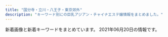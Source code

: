 ```yaml
---
title: "国分寺・立川・八王子・東京郊外"
description: "キーワード別にの巨乳アジアン・チャイナエステ嬢情報をまとめました。"
---
```


新着画像と新着キーワードをまとめています。
2021年06月20日の情報です。

<DmmAffiliateIns />
<KeywordTable
  shops={
    [
    {
        "url": "http://www.acacia-esthe.xyz/",
        "keywords": {
            "E": 8,
            "D": 64,
            "86": 24,
            "90": 8,
            "G": 8,
            "88": 8,
            "87": 40
        },
        "station": "\u6e05\u702c\u99c5\u5317\u53e3",
        "name": "\u30a2\u30ab\u30b7\u30a2",
        "img_links": [
            "http://www.acacia-esthe.xyz/files/026-03.jpg",
            "http://www.acacia-esthe.xyz/images/rsubt6.png",
            "http://www.acacia-esthe.xyz/images/b-online.png",
            "http://www.acacia-esthe.xyz/images/slider-img001.jpg",
            "http://www.acacia-esthe.xyz/photo_news/upimg/380705fcdc28b76e14_1.jpg",
            "http://www.acacia-esthe.xyz/images/rsubt5.png",
            "http://www.acacia-esthe.xyz/files/058-02.jpg",
            "http://www.acacia-esthe.xyz/photo_news/upimg/782565f9fe21f75b1b_1.jpg",
            "http://www.acacia-esthe.xyz/images/m6.jpg",
            "http://www.acacia-esthe.xyz/photo_news/upimg/973306007dffc8c097_0.jpg",
            "http://www.acacia-esthe.xyz/files/046-02.jpg",
            "http://www.acacia-esthe.xyz/images/line.jpg",
            "http://www.acacia-esthe.xyz/photo_news/upimg/802615f9368ac5df7c_0.jpg",
            "http://www.acacia-esthe.xyz/files/016-02.jpg",
            "http://www.acacia-esthe.xyz/photo_news/upimg/6482260b5e67fab943_2.jpg",
            "http://www.acacia-esthe.xyz/files/020.jpg",
            "http://www.acacia-esthe.xyz/photo_news/upimg/86015605851370d790_0.jpg",
            "http://www.acacia-esthe.xyz/photo_news/upimg/629605f4f0bd5862a3_0.jpg",
            "http://www.acacia-esthe.xyz/photo_news/upimg/893105f2ce75940fb1_0.jpg",
            "http://www.acacia-esthe.xyz/photo_news/upimg/89172606e6ac45cd81_1.jpg",
            "http://www.acacia-esthe.xyz/photo_news/upimg/446725f1148f108dd5_0.jpg",
            "http://www.acacia-esthe.xyz/images/m3.jpg",
            "http://www.acacia-esthe.xyz/photo_news/upimg/649415fea96d7e261c_1.jpg",
            "http://www.acacia-esthe.xyz/photo_news/upimg/86015605851370d790_1.jpg",
            "http://www.acacia-esthe.xyz/photo_news/upimg/276675f96556f0e939_0.jpg",
            "http://www.acacia-esthe.xyz/files/046.jpg",
            "http://www.acacia-esthe.xyz/photo_news/upimg/684246062aefd46151_1.jpg",
            "http://www.acacia-esthe.xyz/files/046-03.jpg",
            "http://www.acacia-esthe.xyz/files/026.jpg",
            "http://www.acacia-esthe.xyz/photo_news/upimg/1214060277a5d889c4_1.jpg",
            "http://www.acacia-esthe.xyz/photo_news/upimg/265645facbaac2237d_1.jpg",
            "http://www.acacia-esthe.xyz/photo_news/upimg/380705fcdc28b76e14_0.jpg",
            "http://www.acacia-esthe.xyz/files/057-03.jpg",
            "http://www.acacia-esthe.xyz/photo_news/upimg/34811604f03df2d8a5_0.jpg",
            "http://www.acacia-esthe.xyz/files/019-03.jpg",
            "http://www.acacia-esthe.xyz/photo_news/upimg/6482260b5e67fab943_0.jpg",
            "http://www.acacia-esthe.xyz/photo_news/upimg/380705fcdc28b76e14_2.jpg",
            "http://www.acacia-esthe.xyz/photo_news/upimg/86230600a4d51c82db_0.jpg",
            "http://www.acacia-esthe.xyz/images/rsubt3.png",
            "http://www.acacia-esthe.xyz/files/018.jpg",
            "http://www.acacia-esthe.xyz/photo_news/upimg/446725f1148f108dd5_1.jpg",
            "http://www.acacia-esthe.xyz/photo_news/upimg/684246062aefd46151_0.jpg",
            "http://www.acacia-esthe.xyz/photo_news/upimg/1214060277a5d889c4_0.jpg",
            "http://www.acacia-esthe.xyz/photo_news/upimg/50191601270063b678_0.jpg",
            "http://www.acacia-esthe.xyz/files/010-02.jpg",
            "http://www.acacia-esthe.xyz/photo_news/upimg/1662560c80001491bc_1.jpg",
            "http://www.acacia-esthe.xyz/images/rsubt7.png",
            "http://www.acacia-esthe.xyz/photo_news/upimg/69285600e1199e7dc8_1.jpg",
            "http://www.acacia-esthe.xyz/images/b-tel.png",
            "http://www.acacia-esthe.xyz/photo_news/upimg/108325f30b0d7707df_2.jpg",
            "http://www.acacia-esthe.xyz/images/m4.jpg",
            "http://www.acacia-esthe.xyz/images/slider-img002.jpg",
            "http://www.acacia-esthe.xyz/images/m1.jpg",
            "http://www.acacia-esthe.xyz/photo_news/upimg/89172606e6ac45cd81_0.jpg",
            "http://www.acacia-esthe.xyz/images/rsubt1.png",
            "http://www.acacia-esthe.xyz/photo_news/upimg/649415fea96d7e261c_0.jpg",
            "http://www.acacia-esthe.xyz/files/016.jpg",
            "http://www.acacia-esthe.xyz/images/rsubt4.png",
            "http://www.acacia-esthe.xyz/photo_news/upimg/108325f30b0d7707df_1.jpg",
            "http://www.acacia-esthe.xyz/files/057.jpg",
            "http://www.acacia-esthe.xyz/files/022.jpg",
            "http://www.acacia-esthe.xyz/photo_news/upimg/6482260b5e67fab943_1.jpg",
            "http://www.acacia-esthe.xyz/photo_news/upimg/1512360372513f05b4_0.jpg",
            "http://www.acacia-esthe.xyz/photo_news/upimg/48717600681f585301_1.jpg",
            "http://www.acacia-esthe.xyz/files/019.jpg",
            "http://www.acacia-esthe.xyz/photo_news/upimg/933655f7e9d5233bf3_0.jpg",
            "http://www.acacia-esthe.xyz/images/m2.jpg",
            "http://www.acacia-esthe.xyz/photo_news/upimg/182485f9278b7b5be0_0.jpg",
            "http://www.acacia-esthe.xyz/photo_news/upimg/305955f586f7349b92_1.jpg",
            "http://www.acacia-esthe.xyz/files/058.jpg",
            "http://www.acacia-esthe.xyz/files/018-03.jpg",
            "http://www.acacia-esthe.xyz/files/022-03.jpg",
            "http://www.acacia-esthe.xyz/images/rsubt2.png",
            "http://www.acacia-esthe.xyz/files/020-03.jpg",
            "http://www.acacia-esthe.xyz/files/022-02.jpg",
            "http://www.acacia-esthe.xyz/files/016-03.jpg",
            "http://www.acacia-esthe.xyz/files/010.jpg",
            "http://www.acacia-esthe.xyz/photo_news/upimg/428235f3e1b3ed5310_1.jpg",
            "http://www.acacia-esthe.xyz/files/019-02.jpg",
            "http://www.acacia-esthe.xyz/files/026-02.jpg",
            "http://www.acacia-esthe.xyz/photo_news/upimg/5687360a44f54a1526_0.jpg",
            "http://www.acacia-esthe.xyz/files/020-02.jpg",
            "http://www.acacia-esthe.xyz/files/058-03.jpg",
            "http://www.acacia-esthe.xyz/photo_news/upimg/108325f30b0d7707df_0.jpg",
            "http://www.acacia-esthe.xyz/files/010-03.jpg",
            "http://www.acacia-esthe.xyz/files/057-02.jpg",
            "http://www.acacia-esthe.xyz/photo_news/upimg/305955f586f7349b92_0.jpg",
            "http://www.acacia-esthe.xyz/images/tel2.png",
            "http://www.acacia-esthe.xyz/photo_news/upimg/428235f3e1b3ed5310_0.jpg",
            "http://www.acacia-esthe.xyz/photo_news/upimg/48717600681f585301_0.jpg",
            "http://www.acacia-esthe.xyz/photo_news/upimg/428235f3e1b3ed5310_2.jpg",
            "http://www.acacia-esthe.xyz/photo_news/upimg/560005fdc600b20296_0.jpg",
            "http://www.acacia-esthe.xyz/photo_news/upimg/366055fe4359a2cfcc_0.jpg",
            "http://www.acacia-esthe.xyz/files/018-02.jpg"
        ]
    },
    {
        "keywords": {
            "C": 1,
            "87": 3,
            "86": 1,
            "83": 1,
            "D": 5,
            "85": 1
        },
        "url": "http://momoka.este.work/",
        "img_links": [
            "http://momoka.este.work/2019121106172252.jpg",
            "http://momoka.este.work/end.png",
            "http://momoka.este.work/s_staff.jpg",
            "http://momoka.este.work/s_link.jpg",
            "http://momoka.este.work/mobile.jpg",
            "http://momoka.este.work/2019123003062327.jpg",
            "http://momoka.este.work/nbj2.jpg",
            "http://momoka.este.work/room3.jpg",
            "http://momoka.este.work/room4.jpg",
            "http://momoka.este.work/room1.jpg",
            "http://momoka.este.work/2019121106171659.jpg",
            "http://momoka.este.work/mens-esthe1.png",
            "http://momoka.este.work/s_news.jpg",
            "http://momoka.este.work/room2.jpg",
            "http://momoka.este.work/2019121106170955.jpg",
            "http://momoka.este.work/top.png",
            "http://momoka.este.work/2019121106171979.jpg",
            "http://momoka.este.work/2019121106173083.jpg"
        ],
        "name": "\u6843\u9999",
        "station": "\u4e45\u7c73\u5ddd\u99c5\u5317\u53e3"
    },
    {
        "keywords": {
            "89": 2,
            "E": 2,
            "85": 38,
            "D": 2,
            "C": 49,
            "86": 14,
            "84": 2,
            "83": 2
        },
        "station": "JR\u56fd\u5206\u5bfa\u99c5\u5317\u53e3",
        "name": "\u82b1",
        "img_links": [
            "http://www.mens-hana.info/img/line1.png",
            "http://www.mens-hana.info/files/009-02.jpg",
            "http://www.mens-hana.info/img/new_item.jpg",
            "http://www.mens-hana.info/img/gm5.png",
            "http://www.mens-hana.info/files/008.jpg",
            "http://www.mens-hana.info/files/015.jpg",
            "http://www.mens-hana.info/files/006.jpg",
            "http://www.mens-hana.info/files/004.jpg",
            "http://www.mens-hana.info/i/img/line-acc.jpg",
            "http://www.mens-hana.info/files/014-02.jpg",
            "http://www.mens-hana.info/i/img/line-rec.jpg",
            "http://www.mens-hana.info/img/topt1.png",
            "http://www.mens-hana.info/files/002-02.jpg",
            "http://www.mens-hana.info/files/012-02.jpg",
            "http://www.mens-hana.info/files/006-02.jpg",
            "http://www.mens-hana.info/img/gm3.png",
            "http://www.mens-hana.info/img/age.png",
            "http://www.mens-hana.info/img/goback.jpg",
            "http://www.mens-hana.info/img/topt4.png",
            "http://www.mens-hana.info/files/013.jpg",
            "http://www.mens-hana.info/img/gm4.png",
            "http://www.mens-hana.info/img/flower.png",
            "http://www.mens-hana.info/files/017-02.jpg",
            "http://www.mens-hana.info/files/012.jpg",
            "http://www.mens-hana.info/img/p6t1.png",
            "http://www.mens-hana.info/img/gm2.png",
            "http://www.mens-hana.info/files/005-02.jpg",
            "http://www.mens-hana.info/files/005.jpg",
            "http://www.mens-hana.info/img/frame_m.png",
            "http://www.mens-hana.info/img/topt2.png",
            "http://www.mens-hana.info/img/gm6.png",
            "http://www.mens-hana.info/img/gm1.png",
            "http://www.mens-hana.info/img/p5t1.png",
            "http://www.mens-hana.info/img/p4t1.png",
            "http://www.mens-hana.info/files/017.jpg",
            "http://www.mens-hana.info/files/002.jpg",
            "http://www.mens-hana.info/img/fly.png",
            "http://www.mens-hana.info/files/011-02.jpg",
            "http://www.mens-hana.info/img/p2t1.png",
            "http://www.mens-hana.info/i/img/line-cam.jpg",
            "http://www.mens-hana.info/files/007-02.jpg",
            "http://www.mens-hana.info/files/004-02.jpg",
            "http://www.mens-hana.info/i/img/line-sys.jpg",
            "http://www.mens-hana.info/files/011.jpg",
            "http://www.mens-hana.info/files/014.jpg",
            "http://www.mens-hana.info/files/013-02.jpg",
            "http://www.mens-hana.info/files/008-02.jpg",
            "http://www.mens-hana.info/files/007.jpg",
            "http://www.mens-hana.info/files/015-02.jpg",
            "http://www.mens-hana.info/files/003.jpg",
            "http://www.mens-hana.info/img/p3t1.png",
            "http://www.mens-hana.info/files/003-02.jpg",
            "http://www.mens-hana.info/img/tel.png",
            "http://www.mens-hana.info/i/img/line-staff.jpg",
            "http://www.mens-hana.info/files/009.jpg",
            "http://www.mens-hana.info/img/mobile.png"
        ],
        "url": "http://www.mens-hana.info/"
    },
    {
        "keywords": {},
        "img_links": [
            "http://sh-akasur.work/uploads/210310/1-21031012560V58.jpg",
            "http://sh-akasur.work/templets/default/picture/staff_t.jpg",
            "http://sh-akasur.work/uploads/190228/1-1Z22Q51242136.png",
            "http://sh-akasur.work/uploads/180620/1-1P62010154K00.png",
            "http://sh-akasur.work/templets/default/picture/head.jpg",
            "http://sh-akasur.work/uploads/190228/1-1Z22Q51020F4.jpg",
            "http://sh-akasur.work/templets/default/picture/rec1.png",
            "http://sh-akasur.work/uploads/180620/1-1P62010193X63.jpg",
            "http://sh-akasur.work/templets/default/picture/interior_t.jpg",
            "http://sh-akasur.work/templets/default/picture/news.jpg",
            "http://sh-akasur.work/uploads/180620/1-1P620101629244.png",
            "http://sh-akasur.work/uploads/allimg/180620/sys.png"
        ],
        "station": "JR\u56fd\u5206\u5bfa\u99c5",
        "name": "Sweet Honey \u30b9\u30a6\u30a3\u30fc\u30c8. \u30cf\u30cb\u30fc",
        "url": "http://sh-akasur.work/"
    },
    {
        "url": "http://eurynome-est.xyz/",
        "keywords": {
            "D": 4,
            "E": 2,
            "87": 1,
            "86": 5
        },
        "img_links": [
            "http://eurynome-est.xyz/images/cg03.jpg",
            "http://eurynome-est.xyz/images/nav-002.png",
            "http://eurynome-est.xyz/images/nav-004.png",
            "http://eurynome-est.xyz/images/nav-005.png",
            "http://eurynome-est.xyz/images/cg04.jpg",
            "http://eurynome-est.xyz/images/nav-003.png",
            "http://eurynome-est.xyz/images/cg06.jpg",
            "http://eurynome-est.xyz/images/nav-001.png",
            "http://eurynome-est.xyz/images/cg08.jpg",
            "http://eurynome-est.xyz/images/nav-006.png",
            "http://eurynome-est.xyz/images/top001.png",
            "http://eurynome-est.xyz/images/tel.png",
            "http://eurynome-est.xyz/images/cg01.jpg",
            "http://eurynome-est.xyz/images/cg02.jpg",
            "http://eurynome-est.xyz/images/no.png"
        ],
        "name": "Alice -\u30a2\u30ea\u30b9-",
        "station": "JR\u62dd\u5cf6\u99c5\u5357\u53e3"
    },
    {
        "name": "Love Honey \uff5e\u30e9\u30d6\u30cf\u30cb\u30fc\uff5e",
        "keywords": {},
        "img_links": [
            "http://lovehoney.estx.net/images/index_05.jpg",
            "http://lovehoney.estx.net/images/index_12.jpg",
            "http://lovehoney.estx.net/staff/4/1.jpg",
            "http://lovehoney.estx.net/images/index_14.jpg",
            "http://lovehoney.estx.net/images/staff_10.jpg",
            "http://lovehoney.estx.net/images/index_07.jpg",
            "http://lovehoney.estx.net/images/index_17.jpg",
            "http://lovehoney.estx.net/images/index_09.jpg",
            "http://lovehoney.estx.net/images/4.jpg",
            "http://lovehoney.estx.net/staff/1/1.jpg",
            "http://lovehoney.estx.net/images/index_13.jpg",
            "http://lovehoney.estx.net/images/3.jpg",
            "http://lovehoney.estx.net/images/index_02.jpg",
            "http://lovehoney.estx.net/images/index_10.jpg",
            "http://lovehoney.estx.net/images/index_06.jpg",
            "http://lovehoney.estx.net/staff/3/1.jpg",
            "http://lovehoney.estx.net/images/1.jpg",
            "http://lovehoney.estx.net/images/2.jpg",
            "http://lovehoney.estx.net/staff/2/1.jpg",
            "http://lovehoney.estx.net/images/index_08.jpg",
            "http://lovehoney.estx.net/images/index_04.jpg",
            "http://lovehoney.estx.net/images/index2_12.jpg"
        ],
        "station": "JR\u56fd\u5206\u5bfa\u99c5\u5357\u53e3",
        "url": "http://lovehoney.estx.net/"
    },
    {
        "img_links": [
            "http://cosmos.xyz.mn/images/info2.jpg",
            "http://cosmos.xyz.mn/images/ico01.png",
            "http://cosmos.xyz.mn/photos/sites/30/2021/04/2021042307580315.jpg",
            "http://cosmos.xyz.mn/photos/sites/30/2020/04/2020040410293269.jpg",
            "http://cosmos.xyz.mn/images/top_slider02.jpg",
            "http://cosmos.xyz.mn/images/link_nav01.jpg",
            "http://cosmos.xyz.mn/images/link_nav05.jpg",
            "http://cosmos.xyz.mn/images/link_nav07.jpg",
            "http://cosmos.xyz.mn/photos/sites/30/2020/04/2020040410293010.jpg",
            "http://cosmos.xyz.mn/images/side_link.jpg",
            "http://cosmos.xyz.mn/images/link_nav04.jpg",
            "http://cosmos.xyz.mn/images/info3.jpg",
            "http://cosmos.xyz.mn/photos/sites/30/2020/04/202004041029346.jpg",
            "http://cosmos.xyz.mn/images/top.png",
            "http://cosmos.xyz.mn/photos/sites/30/2020/04/2020040410292761.jpg",
            "http://cosmos.xyz.mn/images/info1.jpg",
            "http://cosmos.xyz.mn/images/top_slider01.jpg",
            "http://cosmos.xyz.mn/images/link_nav02.jpg",
            "http://cosmos.xyz.mn/images/side_mobile.jpg",
            "http://cosmos.xyz.mn/images/link_nav03.jpg",
            "http://cosmos.xyz.mn/photos/sites/30/2020/04/202004041029313.jpg",
            "http://cosmos.xyz.mn/images/side_tel.jpg",
            "http://cosmos.xyz.mn/images/sp_top.jpg",
            "http://cosmos.xyz.mn/images/link_nav06.jpg",
            "http://cosmos.xyz.mn/photos/sites/30/2020/04/2020040410293617.jpg"
        ],
        "station": "\u6771\u4e45\u7559\u7c73\u99c5\u897f\u53e3",
        "name": "\u30aa\u30a2\u30b7\u30b9",
        "url": "http://cosmos.xyz.mn/",
        "keywords": {
            "85": 4,
            "83": 1,
            "86": 2,
            "D": 7
        }
    },
    {
        "keywords": {
            "C": 4,
            "85": 2,
            "86": 6,
            "87": 20,
            "D": 24
        },
        "url": "http://www.fairygirl.relaxjp.info/",
        "station": "\u6e05\u702c\u99c5\u5317\u53e3",
        "name": "Fairy Girl",
        "img_links": [
            "http://www.fairygirl.relaxjp.info/files/030.jpg",
            "http://www.fairygirl.relaxjp.info/files/029.jpg",
            "http://www.fairygirl.relaxjp.info/images/1.jpg",
            "http://www.fairygirl.relaxjp.info/files/025.jpg",
            "http://www.fairygirl.relaxjp.info/files/028.jpg",
            "http://www.fairygirl.relaxjp.info/images/end1.jpg",
            "http://www.fairygirl.relaxjp.info/files/033.jpg",
            "http://www.fairygirl.relaxjp.info/files/024.jpg",
            "http://www.fairygirl.relaxjp.info/files/032.jpg",
            "http://www.fairygirl.relaxjp.info/files/020.jpg",
            "http://www.fairygirl.relaxjp.info/files/019.jpg",
            "http://www.fairygirl.relaxjp.info/images/s_pick.jpg",
            "http://www.fairygirl.relaxjp.info/images/mobile.jpg",
            "http://www.fairygirl.relaxjp.info/images/s_info.jpg",
            "http://www.fairygirl.relaxjp.info/files/031.jpg",
            "http://www.fairygirl.relaxjp.info/images/s_staff.jpg",
            "http://www.fairygirl.relaxjp.info/images/s_news.jpg",
            "http://www.fairygirl.relaxjp.info/images/top.jpg",
            "http://www.fairygirl.relaxjp.info/images/s_face.jpg",
            "http://www.fairygirl.relaxjp.info/files/027.jpg",
            "http://www.fairygirl.relaxjp.info/files/023.jpg",
            "http://www.fairygirl.relaxjp.info/images/nbj3_staff.jpg",
            "http://www.fairygirl.relaxjp.info/files/021.jpg",
            "http://www.fairygirl.relaxjp.info/files/018.jpg",
            "http://www.fairygirl.relaxjp.info/images/nbj3.jpg",
            "http://www.fairygirl.relaxjp.info/images/s_link.jpg",
            "http://www.fairygirl.relaxjp.info/files/034.jpg",
            "http://www.fairygirl.relaxjp.info/files/026.jpg"
        ]
    },
    {
        "station": "JR\u516b\u738b\u5b50\u99c5\u5317\u53e3",
        "url": "http://luckystar.jpest.net/",
        "img_links": [
            "http://luckystar.jpest.net/uploads//sites/43/2021/04/tel-1.png",
            "http://luckystar.jpest.net/uploads//sites/43/2021/04/g1-1.jpg",
            "http://luckystar.jpest.net/uploads//sites/43/2021/04/g4-1.jpg",
            "http://luckystar.jpest.net/uploads//sites/43/2021/04/ss03.jpg",
            "http://luckystar.jpest.net/uploads//sites/43/elementor/thumbs/c2-p62mud0ro9ealif74v5g95tvcmjj5ip3f92e6ixkrk.jpg",
            "http://luckystar.jpest.net/uploads//sites/43/2021/04/ss01.jpg",
            "http://luckystar.jpest.net/uploads//sites/43/elementor/thumbs/c5-p62mud0ro9ealif74v5g95tvcmjj5ip3f92e6ixkrk.jpg",
            "http://luckystar.jpest.net/uploads//sites/43/2021/04/g2-1.jpg",
            "http://luckystar.jpest.net/uploads//sites/43/2021/04/ss02.jpg",
            "http://luckystar.jpest.net/uploads//sites/43/elementor/thumbs/c1-p62muc2xhfd09wgkacqtoo2er8o5xtld34ewp8yyxs.jpg",
            "http://luckystar.jpest.net/uploads//sites/43/2021/04/zi_staff.png",
            "http://luckystar.jpest.net/uploads//sites/43/2021/04/ss04.jpg",
            "http://luckystar.jpest.net/uploads//sites/43/2021/04/news-1.jpg",
            "http://luckystar.jpest.net/uploads//sites/43/elementor/thumbs/c3-p62mud0ro9ealif74v5g95tvcmjj5ip3f92e6ixkrk.jpg",
            "http://luckystar.jpest.net/uploads//sites/43/2021/04/g3-1.jpg",
            "http://luckystar.jpest.net/uploads//sites/43/2021/04/tel_top-3.png",
            "http://luckystar.jpest.net/uploads//sites/43/2021/04/top-2.png",
            "http://luckystar.jpest.net/uploads//sites/43/2021/04/ss05-2.jpg"
        ],
        "name": "\u30e9\u30c3\u30ad\u30fc\u30b9\u30bf\u30fc",
        "keywords": {
            "C": 18
        }
    },
    {
        "keywords": {},
        "station": "\u4eac\u738b\u516b\u738b\u5b50\u99c5",
        "img_links": [
            "http://yume-yuri.info/images/r4.jpg",
            "http://yume-yuri.info/images/r3.jpg",
            "http://yume-yuri.info/images/r6.jpg",
            "http://yume-yuri.info/images/g4.jpg",
            "http://yume-yuri.info/images/baner2.jpg",
            "http://yume-yuri.info/images/momo.jpg",
            "http://yume-yuri.info/images/r1.jpg",
            "http://yume-yuri.info/images/g2.jpg",
            "http://yume-yuri.info/images/yuki.jpg",
            "http://yume-yuri.info/images/mobile.jpg",
            "http://yume-yuri.info/images/g5.jpg",
            "http://yume-yuri.info/images/r2.jpg",
            "http://yume-yuri.info/images/g3.jpg",
            "http://yume-yuri.info/images/r5.jpg",
            "http://yume-yuri.info/images/g1.jpg",
            "http://yume-yuri.info/images/baner1.jpg"
        ],
        "url": "http://yume-yuri.info/",
        "name": "\u5922\u767e\u5408"
    },
    {
        "url": "http://uimopgh.xyz/",
        "keywords": {
            "G": 1,
            "\u30bb\u30af\u30b7\u30fc": 1,
            "H": 1
        },
        "name": "Aroma Pure",
        "img_links": [
            "http://uimopgh.xyz/uploads/201029/1-201029111354604.jpg",
            "http://uimopgh.xyz/uploads/201028/1-20102Q25212418.jpg",
            "http://uimopgh.xyz/uploads/201029/1-2010291113422J.jpg",
            "http://uimopgh.xyz/uploads/201029/1-2010291F00E16.jpg",
            "http://uimopgh.xyz/static/picture/vis_theptframe.png",
            "http://uimopgh.xyz/static/picture/4ukiopgrtlrtare.png",
            "http://uimopgh.xyz/uploads/201029/1-201029111405923.jpg",
            "http://uimopgh.xyz/static/picture/xflkoxorbu5grzm.jpg",
            "http://uimopgh.xyz/static/picture/g-18-1-825x510.png",
            "http://uimopgh.xyz/static/picture/eputr6bhw8dj2l1.jpg",
            "http://uimopgh.xyz/uploads/210529/1-210529143A3V6.jpg",
            "http://uimopgh.xyz/uploads/201030/1-201030103956393.jpg",
            "http://uimopgh.xyz/uploads/201029/1-20102911130K00.jpg",
            "http://uimopgh.xyz/uploads/201029/1-201029111330B3.jpg",
            "http://uimopgh.xyz/uploads/201029/1-20102911131QE.jpg",
            "http://uimopgh.xyz/static/picture/sxiipvuhchfndhi.jpg",
            "http://uimopgh.xyz/static/picture/icon_new.png",
            "http://uimopgh.xyz/uploads/201028/1-20102Q25105205.jpg",
            "http://uimopgh.xyz/uploads/201029/1-20102911141G32.jpg"
        ],
        "station": "JR\u65b0\u79cb\u6d25\u99c5"
    },
    {
        "keywords": {
            "86": 4,
            "84": 1,
            "88": 2,
            "\u30bb\u30af\u30b7\u30fc": 4,
            "85": 2,
            "E": 3,
            "C": 2,
            "F": 4,
            "D": 53,
            "87": 53
        },
        "img_links": [
            "http://www.aromaspot.estjpn.com/files/002-02.jpg",
            "http://www.aromaspot.estjpn.com/files/001.jpg",
            "http://www.aromaspot.estjpn.com/files/003-02.jpg",
            "https://aromamore.tokyo/images/dummy.png",
            "http://www.aromaspot.estjpn.com/files/002.jpg",
            "http://www.aromaspot.estjpn.com/files/004-02.jpg",
            "http://www.aromaspot.estjpn.com/images/kansentaisaku.jpg",
            "http://www.aromaspot.estjpn.com/files/005-02.jpg",
            "http://www.aromaspot.estjpn.com/files/005.jpg",
            "http://www.aromaspot.estjpn.com/files/006-02.jpg",
            "http://www.aromaspot.estjpn.com/files/004.jpg",
            "http://www.aromaspot.estjpn.com/images/line.jpg",
            "http://www.aromaspot.estjpn.com/files/001-02.jpg",
            "http://www.aromaspot.estjpn.com/images/dummy.png",
            "http://www.aromaspot.estjpn.com/files/006.jpg",
            "http://www.aromaspot.estjpn.com/photo_news/upimg/7654160c1a994ebd36_0.jpg",
            "http://www.aromaspot.estjpn.com/files/003.jpg"
        ],
        "station": "JR\u516b\u738b\u5b50\u99c5\u5357\u53e3",
        "url": "http://www.aromaspot.estjpn.com/",
        "name": "\u30a2\u30ed\u30de\u30b9\u30dd\u30c3\u30c8"
    },
    {
        "url": "http://candy.jpn.cm/",
        "img_links": [
            "http://candy.jpn.cm/photos/sites/67/2019/06/2019060407164073.jpg",
            "http://candy.jpn.cm/images/room2.jpg",
            "http://candy.jpn.cm/images/room4.jpg",
            "http://candy.jpn.cm/photos/sites/67/2019/06/2019061406141820.jpg",
            "http://candy.jpn.cm/images/mobile.png",
            "http://candy.jpn.cm/images/room3.jpg",
            "http://candy.jpn.cm/photos/sites/67/2019/04/2019041107590969.jpg",
            "http://candy.jpn.cm/images/girl-z1.jpg",
            "http://candy.jpn.cm/photos/sites/67/2019/04/2019042307544524.jpg",
            "http://candy.jpn.cm/photos/sites/67/2020/10/2020100603095899.jpg",
            "http://candy.jpn.cm/photos/sites/67/2020/02/2020021006215846.jpg",
            "http://candy.jpn.cm/images/link1.jpg",
            "http://candy.jpn.cm/photos/sites/67/2019/03/201903220442120.jpg",
            "http://candy.jpn.cm/images/top.jpg",
            "http://candy.jpn.cm/images/staff01.jpg",
            "http://candy.jpn.cm/images/s_news.jpg",
            "http://candy.jpn.cm/photos/sites/67/2021/02/2021021608063326.jpg",
            "http://candy.jpn.cm/photos/sites/67/2019/08/201908010438494.jpg",
            "http://candy.jpn.cm/photos/sites/67/2019/03/2019032204421232.jpg",
            "http://candy.jpn.cm/photos/sites/67/2019/12/2019120305152125.jpg",
            "http://candy.jpn.cm/images/room5.jpg",
            "http://candy.jpn.cm/images/girl-z2.jpg"
        ],
        "station": "JR\u516b\u738b\u5b50\u99c5",
        "keywords": {
            "D": 7,
            "C": 14,
            "87": 3,
            "86": 4,
            "E": 1,
            "85": 1
        },
        "name": "\u30ad\u30e3\u30f3\u30c7\u30a3"
    },
    {
        "url": "http://unmei.xyz/",
        "img_links": [
            "http://unmei.xyz/uploads/210531/1-210531142025Q6.jpg",
            "http://unmei.xyz/style/images/girl-z1.jpg",
            "http://unmei.xyz/uploads/210409/1-210409124Q92X.jpg",
            "http://unmei.xyz/uploads/201207/1-20120F91552621.jpg",
            "http://unmei.xyz/style/images/top.png",
            "http://unmei.xyz/uploads/210409/1-210409124K9163.jpg",
            "http://unmei.xyz/uploads/201204/1-201204131333327.jpg",
            "http://unmei.xyz/uploads/201204/1-2012041314051K.jpg",
            "http://unmei.xyz/uploads/210607/1-21060G32232X5.jpg",
            "http://unmei.xyz/uploads/210520/1-210520102404Z6.jpg",
            "http://unmei.xyz/uploads/201010/1-20101013404MP.png",
            "http://unmei.xyz/uploads/210319/1-21031Z93051251.jpg",
            "http://unmei.xyz/uploads/201207/1-20120F91600P1.jpg",
            "http://unmei.xyz/style/images/staff_line.png",
            "http://unmei.xyz/uploads/201109/1-20110913395LL.jpg",
            "http://unmei.xyz/style/images/room3.jpg",
            "http://unmei.xyz/uploads/201012/1-201012101S5192.jpg",
            "http://unmei.xyz/uploads/210520/1-210520102340640.jpg",
            "http://unmei.xyz/uploads/210520/1-210520102353138.jpg",
            "http://unmei.xyz/uploads/201109/1-201109133931237.jpg",
            "http://unmei.xyz/uploads/201012/1-201012101KV21.jpg",
            "http://unmei.xyz/plus/images/room5.jpg",
            "http://unmei.xyz/uploads/201207/1-20120F91545951.jpg",
            "http://unmei.xyz/uploads/201109/1-20110913400H13.jpg",
            "http://unmei.xyz/style/images/mobile.jpg",
            "http://unmei.xyz/uploads/201010/1-201010133944618.jpg",
            "http://unmei.xyz/style/images/bj3.png",
            "http://unmei.xyz/uploads/210531/1-210531142043551.jpg",
            "http://unmei.xyz/uploads/201012/1-201012101RI06.jpg",
            "http://unmei.xyz/uploads/210319/1-21031Z9302T64.jpg",
            "http://unmei.xyz/uploads/210310/1-21031013031J40.jpg",
            "http://unmei.xyz/uploads/201024/1-201024125031258.jpg",
            "http://unmei.xyz/uploads/210531/1-2105311420563U.jpg",
            "http://unmei.xyz/uploads/210310/1-210310130413329.jpg",
            "http://unmei.xyz/uploads/201204/1-20120413135K17.jpg",
            "http://unmei.xyz/uploads/201026/1-2010261G0393M.jpg",
            "http://unmei.xyz/style/images/dt.jpg",
            "http://unmei.xyz/uploads/210319/1-21031Z931023Z.jpg",
            "http://unmei.xyz/style/images/room1.jpg",
            "http://unmei.xyz/style/images/room4.jpg",
            "http://unmei.xyz/style/images/end.jpg",
            "http://unmei.xyz/uploads/210607/1-21060G3224R00.jpg",
            "http://unmei.xyz/uploads/201010/1-201010134113F3.png",
            "http://unmei.xyz/style/images/room2.jpg",
            "http://unmei.xyz/style/images/girl-z2.jpg",
            "http://unmei.xyz/uploads/210310/1-210310130402A6.jpg",
            "http://unmei.xyz/uploads/210607/1-21060G3225QN.jpg",
            "http://unmei.xyz/uploads/210409/1-210409124Q05R.jpg"
        ],
        "name": "\u904b\u547d\u306e\u5973\u795e",
        "station": "JR\u56fd\u5206\u5bfa\u99c5\u5357\u53e3",
        "keywords": {
            "E": 2,
            "C": 21,
            "D": 13,
            "88": 1,
            "86": 14
        }
    },
    {
        "keywords": {
            "86": 6,
            "E": 12,
            "84": 6,
            "D": 24,
            "85": 6,
            "88": 6,
            "87": 18,
            "C": 6
        },
        "name": "\u6e80\u8db3\u7a7a\u9593",
        "img_links": [
            "http://hanaki.jpn.mn/photos/sites/47/2021/03/2021031206380692.jpg",
            "http://hanaki.jpn.mn/photos/sites/47/2020/10/2020100703405599.jpg",
            "http://hanaki.jpn.mn/photos/sites/47/2021/05/2021050304122156.jpg",
            "http://hanaki.jpn.mn/photos/sites/47/2020/10/2020100703405544.jpg",
            "http://hanaki.jpn.mn/photos/sites/47/2021/03/2021031206380678.jpg",
            "http://hanaki.jpn.mn/images/service4.jpg",
            "http://hanaki.jpn.mn/images/s_news.jpg",
            "http://hanaki.jpn.mn/photos/sites/47/2021/04/2021042306192644.jpg",
            "http://hanaki.jpn.mn/photos/sites/47/2021/03/2021031206380713.jpg",
            "http://hanaki.jpn.mn/images/s_staff.png",
            "http://hanaki.jpn.mn/images/s_pick.jpg",
            "http://hanaki.jpn.mn/photos/sites/47/2020/12/2020120702070437.jpg",
            "http://hanaki.jpn.mn/photos/sites/47/2021/06/2021060701334395.jpg",
            "http://hanaki.jpn.mn/photos/sites/47/2020/12/202012230151467.jpg",
            "http://hanaki.jpn.mn/images/s_service.png",
            "http://hanaki.jpn.mn/images/service2.jpg",
            "http://hanaki.jpn.mn/images/info.jpg",
            "http://hanaki.jpn.mn/images/mobile.jpg",
            "http://hanaki.jpn.mn/photos/sites/47/2020/12/202012070207054.jpg",
            "http://hanaki.jpn.mn/images/service3.jpg",
            "http://hanaki.jpn.mn/images/top.jpg",
            "http://hanaki.jpn.mn/images/service1.jpg"
        ],
        "station": "JR\u56fd\u5206\u5bfa\u99c5\u5357\u53e3",
        "url": "http://hanaki.jpn.mn/"
    },
    {
        "name": "\u30a8\u30c7\u30f3\u306e\u5712",
        "img_links": [
            "http://e-hoya.info/images/g1.jpg",
            "http://e-hoya.info/images/g0.jpg",
            "http://e-hoya.info/images/acc04.jpg",
            "http://e-hoya.info/images/acc01.jpg",
            "http://e-hoya.info/images/acc05.jpg",
            "http://e-hoya.info/images/g3.jpg",
            "http://e-hoya.info/images/acc02.jpg",
            "http://e-hoya.info/images/point-card.png",
            "http://e-hoya.info/images/g4.jpg",
            "http://e-hoya.info/images/maga.png",
            "http://e-hoya.info/images/acc03.jpg",
            "http://e-hoya.info/images/sr.jpg",
            "http://e-hoya.info/images/g2.jpg",
            "http://e-hoya.info/images/top.png",
            "http://e-hoya.info/images/new-tit.png"
        ],
        "station": "\u4fdd\u8c37\u99c5\u5357\u53e3",
        "url": "http://e-hoya.info/",
        "keywords": {
            "D": 1,
            "C": 12
        }
    },
    {
        "name": "\u30d0\u30a4\u30aa\u30ec\u30c3\u30c8",
        "keywords": {
            "E": 7,
            "D": 35
        },
        "station": "JR\u6b66\u8535\u5883\u99c5\u5317\u53e3",
        "img_links": [
            "http://esthe-aroma.in.net/img/cp-ttl.png",
            "http://esthe-aroma.in.net/img/m1.png",
            "http://esthe-aroma.in.net/img/cg02.jpg",
            "http://esthe-aroma.in.net/img/m4.png",
            "http://esthe-aroma.in.net/img/cg06.jpg",
            "http://esthe-aroma.in.net/img/toph.png",
            "http://esthe-aroma.in.net/img/tit1.png",
            "http://esthe-aroma.in.net/img/tit2.png",
            "http://esthe-aroma.in.net/img/cg07.jpg",
            "http://esthe-aroma.in.net/img/tel2.png",
            "http://esthe-aroma.in.net/img/phone.png",
            "http://esthe-aroma.in.net/img/tit5.png",
            "http://esthe-aroma.in.net/img/slide2-3.jpg",
            "http://esthe-aroma.in.net/img/cg03.jpg",
            "http://esthe-aroma.in.net/img/tit3.png",
            "http://esthe-aroma.in.net/img/m5.png",
            "http://esthe-aroma.in.net/img/cg01.jpg",
            "http://esthe-aroma.in.net/img/cp-desc1.png",
            "http://esthe-aroma.in.net/img/cp-desc1sp.png",
            "http://esthe-aroma.in.net/img/slide2-4.jpg",
            "http://esthe-aroma.in.net/img/cg05.jpg",
            "http://esthe-aroma.in.net/img/m6.png",
            "http://esthe-aroma.in.net/img/m3.png",
            "http://esthe-aroma.in.net/img/open.png",
            "http://esthe-aroma.in.net/img/slide2-2.jpg",
            "http://esthe-aroma.in.net/img/tit4.png",
            "http://esthe-aroma.in.net/img/tit6.png",
            "http://esthe-aroma.in.net/img/h1.png",
            "http://esthe-aroma.in.net/img/slide2-1.jpg",
            "http://esthe-aroma.in.net/img/m2.png"
        ],
        "url": "http://esthe-aroma.in.net/"
    },
    {
        "name": "\u821e",
        "img_links": [
            "http://www.kunitachi-mai.info/gals/yuri1.jpg",
            "http://www.kunitachi-mai.info/images/kp01.jpg",
            "http://www.kunitachi-mai.info/gals/sora1.jpg",
            "http://www.kunitachi-mai.info/gals/mirai1.jpg",
            "http://www.kunitachi-mai.info/gals/hitomi1.jpg",
            "http://www.kunitachi-mai.info/gals/riri1.jpg",
            "http://www.kunitachi-mai.info/gals/rina1.jpg",
            "http://www.kunitachi-mai.info/images/img4.jpg",
            "http://www.kunitachi-mai.info/gals/emi1.jpg",
            "http://www.kunitachi-mai.info/images/img1.jpg",
            "http://www.kunitachi-mai.info/images/img3.jpg",
            "http://www.kunitachi-mai.info/gals/yuyu1.jpg",
            "http://www.kunitachi-mai.info/gals/mina1.jpg",
            "http://www.kunitachi-mai.info/i/images/top.jpg",
            "http://www.kunitachi-mai.info/images/qr.jpg",
            "http://www.kunitachi-mai.info/gals/aya1.jpg",
            "http://www.kunitachi-mai.info/gals/risa1.jpg",
            "http://www.kunitachi-mai.info/images/img2.jpg",
            "http://www.kunitachi-mai.info/gals/morika1.jpg",
            "http://www.kunitachi-mai.info/gals/miho1.jpg"
        ],
        "station": "JR\u56fd\u7acb\u99c5\u5357\u53e3",
        "keywords": {
            "E": 1
        },
        "url": "http://www.kunitachi-mai.info/"
    },
    {
        "keywords": {
            "E": 2,
            "C": 14,
            "88": 2,
            "86": 4,
            "85": 2
        },
        "img_links": [
            "http://aloha-massage.work/sp/img/tel.jpg",
            "http://aloha-massage.work/sp/img/p8.png",
            "http://aloha-massage.work/sp/img/sys.jpg",
            "http://aloha-massage.work/img/link-2.png",
            "http://aloha-massage.work/sp/img/info.jpg",
            "http://aloha-massage.work/sp/img/pc.jpg",
            "http://aloha-massage.work/sp/img/tel2.jpg",
            "http://aloha-massage.work/sp/img/sta8.png",
            "http://aloha-massage.work/img/mo.png",
            "http://aloha-massage.work/img/sta11.png",
            "http://aloha-massage.work/img/link-1.png",
            "http://aloha-massage.work/sp/img/time2.jpg",
            "http://aloha-massage.work/img/sta8.png",
            "http://aloha-massage.work/sp/img/pic.jpg",
            "http://aloha-massage.work/img/st10.png",
            "http://aloha-massage.work/sp/img/sta11.png",
            "http://aloha-massage.work/img/st8.png",
            "http://aloha-massage.work/img/sta10.png",
            "http://aloha-massage.work/img/st11.png",
            "http://aloha-massage.work/sp/img/tit.jpg",
            "http://aloha-massage.work/sp/img/add.jpg",
            "http://aloha-massage.work/sp/img/p10.png",
            "http://aloha-massage.work/sp/img/cam.jpg",
            "http://aloha-massage.work/img/st07.png",
            "http://aloha-massage.work/img/bottom.png",
            "http://aloha-massage.work/sp/img/sta10.png",
            "http://aloha-massage.work/img/link-4.png",
            "http://aloha-massage.work/img/sta7.png",
            "http://aloha-massage.work/sp/img/time.jpg",
            "http://aloha-massage.work/img/head.png",
            "http://aloha-massage.work/img/nos.png",
            "http://aloha-massage.work/sp/img/t-t.jpg",
            "http://aloha-massage.work/img/head-sys.jpg",
            "http://aloha-massage.work/sp/img/p11.png",
            "http://aloha-massage.work/img/link-3.png",
            "http://aloha-massage.work/sp/img/t-a.jpg",
            "http://aloha-massage.work/img/campain.jpg",
            "http://aloha-massage.work/sp/img/botton.jpg",
            "http://aloha-massage.work/img/st7.png",
            "http://aloha-massage.work/sp/img/t-s.jpg",
            "http://aloha-massage.work/sp/img/t-o.jpg",
            "http://aloha-massage.work/sp/img/t-r.jpg",
            "http://aloha-massage.work/sp/img/add2.jpg",
            "http://aloha-massage.work/sp/img/sta7.png"
        ],
        "name": "\u30a2\u30ed\u30cf",
        "station": "\u4e45\u7c73\u5ddd\u99c5\u5357\u53e3",
        "url": "http://aloha-massage.work/"
    },
    {
        "url": "http://gekkabijin.tyo.cm/",
        "img_links": [
            "http://gekkabijin.tyo.cm/photos/sites/63/2021/04/2021041719074122.jpg",
            "http://gekkabijin.tyo.cm/photos/sites/63/2021/03/2021030414191781.jpg",
            "http://gekkabijin.tyo.cm/images/s_pick.jpg",
            "http://gekkabijin.tyo.cm/photos/sites/63/2021/02/2021021912264898.jpg",
            "http://gekkabijin.tyo.cm/images/s_link.png",
            "http://gekkabijin.tyo.cm/photos/sites/63/2021/02/2021021912415595.jpg",
            "http://gekkabijin.tyo.cm/images/info1.jpg",
            "http://gekkabijin.tyo.cm/images/mobile.jpg",
            "http://gekkabijin.tyo.cm/photos/sites/63/2021/02/2021021912255384.jpg",
            "http://gekkabijin.tyo.cm/images/bj3.jpg",
            "http://gekkabijin.tyo.cm/images/s_infomation.jpg",
            "http://gekkabijin.tyo.cm/images/s_service.jpg",
            "http://gekkabijin.tyo.cm/images/top.png",
            "http://gekkabijin.tyo.cm/images/s_staff.png",
            "http://gekkabijin.tyo.cm/photos/sites/63/2021/04/2021040810351883.jpg",
            "http://gekkabijin.tyo.cm/images/info3.jpg",
            "http://gekkabijin.tyo.cm/photos/sites/63/2021/02/2021021912261426.jpg",
            "http://gekkabijin.tyo.cm/images/info2.jpg",
            "http://gekkabijin.tyo.cm/images/bj1.jpg",
            "http://gekkabijin.tyo.cm/photos/sites/63/2021/02/2021021912252864.jpg"
        ],
        "keywords": {
            "85": 1,
            "86": 1,
            "87": 2,
            "C": 9,
            "D": 5,
            "83": 1
        },
        "station": "\u82b1\u5c0f\u91d1\u4e95\u99c5\u5357\u53e3",
        "name": "\u6708\u9999\u7f8e\u4eba"
    },
    {
        "img_links": [
            "http://esthe-massage.in.net/img/top.jpg",
            "http://esthe-massage.in.net/img/lint.jpg",
            "http://esthe-massage.in.net/img/acct.jpg",
            "http://esthe-massage.in.net/img/st1.jpg",
            "http://esthe-massage.in.net/img/st2.jpg",
            "http://esthe-massage.in.net/img/root.jpg",
            "http://esthe-massage.in.net/img/r1.jpg",
            "http://esthe-massage.in.net/img/st3.jpg",
            "http://esthe-massage.in.net/img/stat.jpg",
            "http://esthe-massage.in.net/img/sta2.jpg",
            "http://esthe-massage.in.net/img/r2.jpg",
            "http://esthe-massage.in.net/img/st5.jpg",
            "http://esthe-massage.in.net/img/r3.jpg",
            "http://esthe-massage.in.net/img/sta3.jpg",
            "http://esthe-massage.in.net/img/fla.jpg",
            "http://esthe-massage.in.net/img/sta1.jpg",
            "http://esthe-massage.in.net/img/rect.jpg"
        ],
        "name": "\u30e9\u30d9\u30f3\u30c0\u30fc",
        "keywords": {
            "87": 2,
            "86": 5
        },
        "url": "http://esthe-massage.in.net/",
        "station": "JR\u8c4a\u7530\u99c5\u5317\u53e3"
    },
    {
        "keywords": {},
        "url": "http://www.koibito.iesjp.info/",
        "station": "JR\u7acb\u5ddd\u99c5\u5357\u53e3",
        "name": "\u5c11\u5973\u5b66\u5712",
        "img_links": [
            "http://www.koibito.iesjp.info/images/nav-002.png",
            "http://www.koibito.iesjp.info/files/007.jpg",
            "http://www.koibito.iesjp.info/files/006.jpg",
            "http://www.koibito.iesjp.info/photo_news/upimg/2696360cade1dbb5bc_0.jpg",
            "http://www.koibito.iesjp.info/images/nav-004.png",
            "http://www.koibito.iesjp.info/images/nav-006.png",
            "http://www.koibito.iesjp.info/photo_news/upimg/2696360cade1dbb5bc_2.jpg",
            "http://www.koibito.iesjp.info/files/008.jpg",
            "http://www.koibito.iesjp.info/images/top02-left.png",
            "http://www.koibito.iesjp.info/photo_news/upimg/2696360cade1dbb5bc_1.jpg",
            "http://www.koibito.iesjp.info/images/nav-005.png",
            "http://www.koibito.iesjp.info/images/tel.png",
            "http://www.koibito.iesjp.info/images/top003.png",
            "http://www.koibito.iesjp.info/images/top01.png",
            "http://www.koibito.iesjp.info/images/osusume01.png",
            "http://www.koibito.iesjp.info/images/nav-003.png",
            "http://www.koibito.iesjp.info/images/nav-001.png",
            "http://www.koibito.iesjp.info/files/004.jpg"
        ]
    },
    {
        "name": "Rouge \uff5e\u30eb\u30fc\u30b8\u30e5\uff5e",
        "station": "JR\u516b\u738b\u5b50\u99c5\u5317\u53e3",
        "keywords": {
            "86": 12,
            "85": 6,
            "90": 6,
            "88": 6
        },
        "url": "https://hachioji-mensesthe.com/",
        "img_links": [
            "https://hachioji-mensesthe.com/staff/rie-l1.jpg",
            "https://hachioji-mensesthe.com/staff/riri-l3.jpg",
            "https://hachioji-mensesthe.com/room/room-l1.jpg",
            "https://hachioji-mensesthe.com/massage/2020/12/20/rie-s2.jpg",
            "https://hachioji-mensesthe.com/staff/risa-l3.jpg",
            "https://hachioji-mensesthe.com/staff/riri-s1.jpg",
            "https://hachioji-mensesthe.com/icon/facebook.png",
            "https://hachioji-mensesthe.com/staff/risa-s1.jpg",
            "https://hachioji-mensesthe.com/staff/yuyu-s2.jpg",
            "https://hachioji-mensesthe.com/staff/rie-s3.jpg",
            "https://hachioji-mensesthe.com/icon/twitter.png",
            "https://hachioji-mensesthe.com/staff/yuyu-top.jpg",
            "https://hachioji-mensesthe.com/footer/footer-line.png",
            "https://hachioji-mensesthe.com/staff/miki-s2.jpg",
            "https://hachioji-mensesthe.com/staff/yuyu-l3.jpg",
            "https://hachioji-mensesthe.com/icon/line.png",
            "https://hachioji-mensesthe.com/images/qrcode.png",
            "https://hachioji-mensesthe.com/images/esthe4.jpg",
            "https://hachioji-mensesthe.com/staff/yuyu-s3.jpg",
            "https://hachioji-mensesthe.com/images/main-sp.jpg",
            "https://hachioji-mensesthe.com/staff/risa-l2.jpg",
            "https://hachioji-mensesthe.com/room/room-l2.jpg",
            "https://hachioji-mensesthe.com/images/esthe2.jpg",
            "https://hachioji-mensesthe.com/staff/riri-l2.jpg",
            "https://hachioji-mensesthe.com/massage/2020/12/09/L.png",
            "https://hachioji-mensesthe.com/staff/risa-top.jpg",
            "https://hachioji-mensesthe.com/staff/rie-s2.jpg",
            "https://hachioji-mensesthe.com/staff/risa-s2.jpg",
            "https://hachioji-mensesthe.com/images/main1.jpg",
            "https://hachioji-mensesthe.com/room/room-l3.jpg",
            "https://hachioji-mensesthe.com/images/esthe3.jpg",
            "https://hachioji-mensesthe.com/footer/footer-staff.png",
            "https://hachioji-mensesthe.com/staff/rie-s1.jpg",
            "https://hachioji-mensesthe.com/icon/yelp.png",
            "https://hachioji-mensesthe.com/staff/miki-l2.jpg",
            "https://hachioji-mensesthe.com/staff/miki-s3.jpg",
            "https://hachioji-mensesthe.com/staff/riri-l1.jpg",
            "https://hachioji-mensesthe.com/staff/riri-s2.jpg",
            "https://hachioji-mensesthe.com/images/esthe1.jpg",
            "https://hachioji-mensesthe.com/staff/riri-s3.jpg",
            "https://hachioji-mensesthe.com/staff/yuyu-s1.jpg",
            "https://hachioji-mensesthe.com/room/room-l4.jpg",
            "https://hachioji-mensesthe.com/staff/risa-s3.jpg",
            "https://hachioji-mensesthe.com/staff/miki-top.jpg",
            "https://hachioji-mensesthe.com/staff/risa-l1.jpg",
            "https://hachioji-mensesthe.com/images/header3.png",
            "https://hachioji-mensesthe.com/footer/footer-tel.png",
            "https://hachioji-mensesthe.com/staff/miki-s1.jpg",
            "https://hachioji-mensesthe.com/staff/yuyu-l1.jpg",
            "https://hachioji-mensesthe.com/staff/rie-l2.jpg",
            "https://hachioji-mensesthe.com/staff/yuyu-l2.jpg",
            "https://hachioji-mensesthe.com/staff/miki-l1.jpg",
            "https://hachioji-mensesthe.com/images/clear.png",
            "https://hachioji-mensesthe.com/staff/miki-l3.jpg",
            "https://hachioji-mensesthe.com/staff/rie-l3.jpg"
        ]
    },
    {
        "name": "Crimson \uff5e\u30af\u30ea\u30e0\u30be\u30f3\uff5e",
        "keywords": {
            "87": 28,
            "86": 4,
            "C": 4,
            "D": 28
        },
        "station": "\u4eac\u738b\u516b\u738b\u5b50\u99c5\u4e2d\u592e\u53e3",
        "img_links": [
            "http://www.crimson.mensest.com/files/007.jpg",
            "http://www.crimson.mensest.com/photo_news/upimg/1219360656bdf1f09e_0.jpg",
            "http://www.crimson.mensest.com/files/004.jpg",
            "http://www.crimson.mensest.com/files/008.jpg",
            "http://www.crimson.mensest.com/files/009.jpg",
            "http://www.crimson.mensest.com/files/002.jpg",
            "http://www.crimson.mensest.com/files/001.jpg",
            "http://www.crimson.mensest.com/files/005.jpg",
            "http://www.crimson.mensest.com/files/006.jpg"
        ],
        "url": "http://www.crimson.mensest.com/"
    },
    {
        "keywords": {
            "85": 4,
            "83": 16,
            "87": 4,
            "88": 8,
            "84": 12,
            "D": 4,
            "C": 34
        },
        "img_links": [
            "http://www.a-salasa.com/img/material/top_t2.png",
            "http://www.a-salasa.com/index3.jpg",
            "http://www.a-salasa.com/img/material/att.png",
            "http://www.a-salasa.com/img/material/top_pickback.png",
            "http://www.a-salasa.com/img/material/top_t1.png",
            "http://www.a-salasa.com/img/material/gm6_rollout.png",
            "http://www.a-salasa.com/files/0131.jpg",
            "http://www.a-salasa.com/files/35-02.jpg",
            "http://www.a-salasa.com/img/top/img_service_02.png",
            "http://www.a-salasa.com/files/0133.jpg",
            "http://www.a-salasa.com/img/material/age.png",
            "http://www.a-salasa.com/files/0126-02.jpg",
            "http://www.a-salasa.com/img/material/top_t5.png",
            "http://www.a-salasa.com/img/material/01.jpg",
            "http://www.a-salasa.com/files/0127-03.jpg",
            "http://www.a-salasa.com/img/material/p2_ct1.png",
            "http://www.a-salasa.com/files/0132-02.jpg",
            "http://www.a-salasa.com/img/material/frames.png",
            "http://www.a-salasa.com/i/img/operation/img_service_03.png",
            "http://www.a-salasa.com/files/39-03.jpg",
            "http://www.a-salasa.com/img/material/gm2_rollout.png",
            "http://www.a-salasa.com/img/top/img_service_01.png",
            "http://www.a-salasa.com/img/material/p5_ct1.png",
            "http://www.a-salasa.com/img/material/p3_ct1.png",
            "http://www.a-salasa.com/i/img/operation/img_service_05.png",
            "http://www.a-salasa.com/files/0130-02.jpg",
            "http://www.a-salasa.com/files/0126-03.jpg",
            "http://www.a-salasa.com/img/top/img_service_05.png",
            "http://www.a-salasa.com/i/img/operation/img_service_01.png",
            "http://www.a-salasa.com/files/39.jpg",
            "http://www.a-salasa.com/files/0132.jpg",
            "http://www.a-salasa.com/i/img/shop/t2.jpg",
            "http://www.a-salasa.com/files/0130.jpg",
            "http://www.a-salasa.com/files/0129-02.jpg",
            "http://www.a-salasa.com/img/material/p3_ct2.png",
            "http://www.a-salasa.com/img/material/gm5_rollout.png",
            "http://www.a-salasa.com/files/0133-02.jpg",
            "http://www.a-salasa.com/img/material/p7_ct1.png",
            "http://www.a-salasa.com/i/img/top-i.jpg",
            "http://www.a-salasa.com/files/35-03.jpg",
            "http://www.a-salasa.com/img/material/top_t3.png",
            "http://www.a-salasa.com/i/img/operation/img_service_04.png",
            "http://www.a-salasa.com/i/img/shop/t1.jpg",
            "http://www.a-salasa.com/files/0131-02.jpg",
            "http://www.a-salasa.com/img/material/frameback.png",
            "http://www.a-salasa.com/files/046-02.jpg",
            "http://www.a-salasa.com/files/0129-03.jpg",
            "http://www.a-salasa.com/img/material/camp20200128.jpg",
            "http://www.a-salasa.com/files/0104.jpg",
            "http://www.a-salasa.com/files/0130-03.jpg",
            "http://www.a-salasa.com/files/0104-03.jpg",
            "http://www.a-salasa.com/files/0127-02.jpg",
            "http://www.a-salasa.com/files/046.jpg",
            "http://www.a-salasa.com/files/0133-03.jpg",
            "http://www.a-salasa.com/img/material/gm1_rollout.png",
            "http://www.a-salasa.com/img/top/img_service_06.png",
            "http://www.a-salasa.com/img/material/gm3_rollout.png",
            "http://www.a-salasa.com/files/35.jpg",
            "http://www.a-salasa.com/img/top/img_service_03.png",
            "http://www.a-salasa.com/img/material/backlistbtn.png",
            "http://www.a-salasa.com/i/img/shop/t4.jpg",
            "http://www.a-salasa.com/files/0126.jpg",
            "http://www.a-salasa.com/files/39-02.jpg",
            "http://www.a-salasa.com/files/0131-03.jpg",
            "http://www.a-salasa.com/i/img/operation/img_service_06.png",
            "http://www.a-salasa.com/files/0132-03.jpg",
            "http://www.a-salasa.com/img/material/camp20190808.jpg",
            "http://www.a-salasa.com/files/046-03.jpg",
            "http://www.a-salasa.com/img/material/top_t4.png",
            "http://www.a-salasa.com/img/material/gm4_rollout.png",
            "http://www.a-salasa.com/files/0127.jpg",
            "http://www.a-salasa.com/i/img/shop/t3.jpg",
            "http://www.a-salasa.com/img/top/img_service_04.png",
            "http://www.a-salasa.com/files/0104-02.jpg",
            "http://www.a-salasa.com/img/koko_120x60.png",
            "http://www.a-salasa.com/img/material/p4_ct1.png",
            "http://www.a-salasa.com/files/0129.jpg"
        ],
        "url": "http://www.a-salasa.com/",
        "station": "\u6771\u4e45\u7559\u7c73\u99c5\u5317\u53e3",
        "name": "\u6c99\u7f85\u6c99-\u30b5\u30e9\u30b5-"
    },
    {
        "url": "http://esthe-relax.com/",
        "name": "\u6728\u6d29\u308c\u967d",
        "keywords": {
            "85": 14,
            "86": 28
        },
        "img_links": [
            "http://esthe-relax.com/images/esthe3.jpg",
            "http://esthe-relax.com/images/cg02.jpg",
            "http://esthe-relax.com/images/main1.jpg",
            "http://esthe-relax.com/images/info.png",
            "http://esthe-relax.com/images/cg03.jpg",
            "http://esthe-relax.com/images/header3.png",
            "http://esthe-relax.com/images/clear.png",
            "http://esthe-relax.com/images/cg04.jpg",
            "http://esthe-relax.com/images/blog_002.png",
            "http://esthe-relax.com/images/home_002.png",
            "http://esthe-relax.com/images/home.png",
            "http://esthe-relax.com/images/acc.jpg",
            "http://esthe-relax.com/images/esthe2.jpg",
            "http://esthe-relax.com/images/cg07.jpg",
            "http://esthe-relax.com/images/esthe1.jpg",
            "http://esthe-relax.com/images/main-sp.jpg",
            "http://esthe-relax.com/images/staff.png",
            "http://esthe-relax.com/images/cg06.jpg",
            "http://esthe-relax.com/images/friend.png",
            "http://esthe-relax.com/images/cg01.jpg",
            "http://esthe-relax.com/images/link.png",
            "http://esthe-relax.com/images/gallery.png"
        ],
        "station": "JR\u56fd\u5206\u5bfa\u99c5\u5357\u53e3"
    },
    {
        "url": "https://bijinkan.tyo.cm/",
        "name": "\u7f8e\u4eba\u9928",
        "keywords": {
            "E": 10,
            "86": 7,
            "87": 14,
            "D": 19,
            "85": 8
        },
        "img_links": [
            "https://bijinkan.tyo.cm/images/ico01.png",
            "https://bijinkan.tyo.cm/images/acc3.jpg",
            "https://bijinkan.tyo.cm/images/acc1.jpg",
            "https://bijinkan.tyo.cm/photos/sites/85/2021/04/2021040917195789.jpg",
            "https://bijinkan.tyo.cm/images/mainimg02.png",
            "https://bijinkan.tyo.cm/photos/sites/85/2020/12/2020120309222952.jpg",
            "https://bijinkan.tyo.cm/images/acc2.jpg",
            "https://bijinkan.tyo.cm/photos/sites/85/2021/03/2021032818520041.jpg",
            "https://bijinkan.tyo.cm/images/side_link02.png",
            "https://bijinkan.tyo.cm/photos/sites/85/2020/12/2020120309223034.jpg",
            "https://bijinkan.tyo.cm/images/side_link01.png",
            "https://bijinkan.tyo.cm/photos/sites/85/2020/12/2020120309222524.jpg",
            "https://bijinkan.tyo.cm/photos/sites/85/2020/12/2020120309223173.jpg",
            "https://bijinkan.tyo.cm/images/side_link03.png",
            "https://bijinkan.tyo.cm/photos/sites/85/2020/12/2020120807014646.jpg",
            "https://bijinkan.tyo.cm/images/mainimg01.png",
            "https://bijinkan.tyo.cm/photos/sites/85/2021/03/2021032818520654.jpg",
            "https://bijinkan.tyo.cm/photos/sites/85/2020/12/202012030922277.jpg",
            "https://bijinkan.tyo.cm/photos/sites/85/2020/12/2020120309222649.jpg",
            "https://bijinkan.tyo.cm/images/acc4.jpg",
            "https://bijinkan.tyo.cm/photos/sites/85/2020/12/2020120309223278.jpg",
            "https://bijinkan.tyo.cm/photos/sites/85/2021/06/2021061116053633.jpg"
        ],
        "station": "JR\u7acb\u5ddd\u99c5\u5357\u53e3"
    },
    {
        "keywords": {
            "C": 12,
            "D": 16,
            "87": 16
        },
        "station": "\u5c0f\u5e73\u99c5\u5357\u53e3",
        "name": "Pink Rose \uff5e\u30d4\u30f3\u30af\u30ed\u30fc\u30ba\uff5e",
        "url": "http://www.bijingyo.esturl.com/",
        "img_links": [
            "http://www.bijingyo.esturl.com/images/shop/s2.jpg",
            "http://www.bijingyo.esturl.com/files/004-02.jpg",
            "http://www.bijingyo.esturl.com/images/r3.jpg",
            "http://www.bijingyo.esturl.com/files/002.jpg",
            "http://www.bijingyo.esturl.com/files/001-03.jpg",
            "http://www.bijingyo.esturl.com/images/mobile.jpg",
            "http://www.bijingyo.esturl.com/images/shop/s1.jpg",
            "http://www.bijingyo.esturl.com/files/002-02.jpg",
            "http://www.bijingyo.esturl.com/files/013-03.jpg",
            "http://www.bijingyo.esturl.com/files/013-02.jpg",
            "http://www.bijingyo.esturl.com/files/001.jpg",
            "http://www.bijingyo.esturl.com/files/004-03.jpg",
            "http://www.bijingyo.esturl.com/images/shop/s6.jpg",
            "http://www.bijingyo.esturl.com/files/013.jpg",
            "http://www.bijingyo.esturl.com/files/001-02.jpg",
            "http://www.bijingyo.esturl.com/images/shop/s3.jpg",
            "http://www.bijingyo.esturl.com/images/shop/s4.jpg",
            "http://www.bijingyo.esturl.com/images/shop/s5.jpg",
            "http://www.bijingyo.esturl.com/files/002-03.jpg",
            "http://www.bijingyo.esturl.com/files/004.jpg"
        ]
    },
    {
        "img_links": [],
        "keywords": {},
        "url": "http://pikachu.ests.jp/",
        "station": "JR\u7acb\u5ddd\u99c5\u5357\u53e3",
        "name": "\u30d4\u30ab\u30fb\u304a\u3061\u3085\uff5e"
    },
    {
        "keywords": {
            "C": 8
        },
        "name": "\u7d2b\u967d\u82b1",
        "img_links": [
            "http://e-hachiouji.com/images/g2.jpg",
            "http://e-hachiouji.com/images/g6.jpg",
            "http://e-hachiouji.com/images/index-staff.png",
            "http://e-hachiouji.com/images/g7.jpg",
            "http://e-hachiouji.com/images/banna3.jpg",
            "http://e-hachiouji.com/images/nana3.jpg",
            "http://e-hachiouji.com/images/ringo.jpg",
            "http://e-hachiouji.com/images/g4.jpg",
            "http://e-hachiouji.com/images/g5.jpg",
            "http://e-hachiouji.com/images/top1.jpg",
            "http://e-hachiouji.com/images/g3.jpg",
            "http://e-hachiouji.com/images/banna1.jpg",
            "http://e-hachiouji.com/images/banna2.jpg",
            "http://e-hachiouji.com/images/g9.jpg",
            "http://e-hachiouji.com/images/g10.jpg",
            "http://e-hachiouji.com/images/g8.jpg",
            "http://e-hachiouji.com/images/mobel.jpg"
        ],
        "station": "JR\u516b\u738b\u5b50\u99c5\u5317\u53e3",
        "url": "http://e-hachiouji.com/"
    },
    {
        "keywords": {
            "85": 60,
            "86": 2,
            "83": 12,
            "84": 9
        },
        "name": "\u30a2\u30ed\u30de\u30b9\u30d1",
        "url": "http://es-aroma.tokyo/",
        "img_links": [
            "http://es-aroma.tokyo/wp-content/uploads/2019/08/WeChat-Image_20190808180223.jpg",
            "http://es-aroma.tokyo/wp-content/uploads/2019/08/WeChat-Image_20190826193316.jpg",
            "http://es-aroma.tokyo/wp-content/uploads/2019/07/WeChat-Image_20190724131251.jpg",
            "http://es-aroma.tokyo/wp-content/uploads/2019/02/aromaspa.jpg",
            "http://es-aroma.tokyo/wp-content/uploads/2020/12/WeChat-Image_20201224193425.jpg",
            "http://es-aroma.tokyo/wp-content/themes/template-salon2/images/message-hd.jpg",
            "http://es-aroma.tokyo/wp-content/uploads/2020/12/WeChat-Image_20201224193413.jpg",
            "http://es-aroma.tokyo/wp-content/uploads/2020/08/WeChat-Image_20200825210507-267x400.jpg",
            "http://es-aroma.tokyo/wp-content/uploads/2020/12/WeChat-Image_20201211154852.jpg",
            "http://es-aroma.tokyo/wp-content/uploads/2020/11/WeChat-Image_20201121191958.jpg",
            "http://es-aroma.tokyo/wp-content/uploads/2021/01/WeChat-Image_20210107221401.jpg",
            "http://es-aroma.tokyo/wp-content/uploads/2020/10/WeChat-Image_20201026115623.jpg",
            "http://es-aroma.tokyo/wp-content/uploads/2020/09/WeChat-Image_20200927221300.jpg",
            "http://es-aroma.tokyo/wp-content/uploads/2021/04/WeChat-Image_20210415142619.jpg",
            "http://es-aroma.tokyo/wp-content/uploads/2020/10/WeChat-Image_20201002174904.jpg",
            "http://es-aroma.tokyo/wp-content/uploads/2019/11/WeChat-Image_20191109113420.jpg",
            "http://es-aroma.tokyo/wp-content/uploads/2020/08/WeChat-Image_20200825210507.jpg",
            "http://es-aroma.tokyo/wp-content/themes/template-salon2/images/news-ttl.jpg",
            "http://es-aroma.tokyo/wp-content/uploads/2019/09/WeChat-Image_20190904115149.jpg",
            "http://es-aroma.tokyo/wp-content/uploads/2020/12/WeChat-Image_20201224193420.jpg",
            "http://es-aroma.tokyo/wp-content/uploads/2020/08/WeChat-Image_20200825210456.jpg",
            "http://es-aroma.tokyo/wp-content/uploads/2021/04/WeChat-Image_20210429235605.jpg",
            "http://es-aroma.tokyo/wp-content/uploads/2021/03/WeChat-Image_20210325142635.jpg",
            "http://es-aroma.tokyo/wp-content/uploads/2020/12/WeChat-Image_20201211154852-267x400.jpg",
            "http://es-aroma.tokyo/wp-content/uploads/2019/06/WeChat-Image_20190627174848.jpg",
            "http://es-aroma.tokyo/wp-content/uploads/2019/02/WeChat-Image_20190201215519.jpg",
            "http://es-aroma.tokyo/wp-content/uploads/2020/10/WeChat-Image_20201022153341.jpg",
            "http://es-aroma.tokyo/wp-content/uploads/2021/05/WeChat-Image_20210509180724.jpg",
            "http://es-aroma.tokyo/wp-content/uploads/2019/08/WeChat-Image_20190826193316-267x400.jpg",
            "http://es-aroma.tokyo/wp-content/themes/template-salon2/images/main-img1.jpg",
            "http://es-aroma.tokyo/wp-content/uploads/2020/02/WeChat-Image_20200205163538.jpg",
            "http://es-aroma.tokyo/wp-content/uploads/2019/12/BeautyPlus_20191229223539066_save.jpg",
            "http://es-aroma.tokyo/wp-content/uploads/2019/07/WeChat-Image_20190714212609.jpg",
            "http://es-aroma.tokyo/wp-content/uploads/2021/05/WeChat-Image_20210509180718-267x400.jpg",
            "http://es-aroma.tokyo/wp-content/uploads/2019/09/WeChat-Image_20190917145915.jpg",
            "http://es-aroma.tokyo/wp-content/uploads/2021/04/WeChat-Image_20210413185034.jpg",
            "http://es-aroma.tokyo/wp-content/uploads/2019/10/WeChat-Image_20191008130122.jpg",
            "http://es-aroma.tokyo/wp-content/uploads/2020/10/WeChat-Image_20201002174908.jpg",
            "http://es-aroma.tokyo/wp-content/uploads/2019/06/WeChat-Image_20190613133937.jpg",
            "http://es-aroma.tokyo/wp-content/uploads/2020/10/WeChat-Image_20201002174854.jpg",
            "http://es-aroma.tokyo/wp-content/uploads/2019/06/WeChat-Image_20190603163147-267x400.jpg",
            "http://es-aroma.tokyo/wp-content/uploads/2019/06/WeChat-Image_20190613133937-267x400.jpg",
            "http://es-aroma.tokyo/wp-content/themes/template-salon2/images/newface-ttl.jpg",
            "http://es-aroma.tokyo/wp-content/uploads/2020/03/WeChat-Image_20200309134250.jpg",
            "http://es-aroma.tokyo/wp-content/uploads/2021/04/WeChat-Image_20210429235558.jpg",
            "http://es-aroma.tokyo/wp-content/themes/template-salon2/images/campaign-bnr.png",
            "http://es-aroma.tokyo/wp-content/uploads/2019/02/WeChat-Image_20190201215531.jpg",
            "http://es-aroma.tokyo/wp-content/uploads/2019/08/WeChat-Image_20190808180237.jpg",
            "http://es-aroma.tokyo/wp-content/uploads/2019/06/WeChat-Image_20190627174848-267x400.jpg",
            "http://es-aroma.tokyo/wp-content/uploads/2020/02/WeChat-Image_20200205163538-267x400.jpg",
            "http://es-aroma.tokyo/wp-content/uploads/2018/03/mmexport1520241010640-267x400.jpg",
            "http://es-aroma.tokyo/wp-content/uploads/2019/02/WeChat-Image_20190201215525.jpg",
            "http://es-aroma.tokyo/wp-content/uploads/2021/04/WeChat-Image_20210429235558-267x400.jpg",
            "http://es-aroma.tokyo/wp-content/uploads/2019/08/WeChat-Image_20190808180230.jpg",
            "http://es-aroma.tokyo/wp-content/themes/template-salon2/images/main-img2.jpg",
            "http://es-aroma.tokyo/wp-content/uploads/2019/01/3628646e3e3b10f161d4a2a372b0d27e-1.png",
            "http://es-aroma.tokyo/wp-content/themes/template-salon2/images/pickup-ttl.jpg",
            "http://es-aroma.tokyo/wp-content/uploads/2019/12/BeautyPlus_20191229223539066_save-266x400.jpg",
            "http://es-aroma.tokyo/wp-content/themes/template-salon2/images/info.png",
            "http://es-aroma.tokyo/wp-content/uploads/2019/06/WeChat-Image_20190603163135-267x400.jpg",
            "http://es-aroma.tokyo/wp-content/uploads/2019/08/WeChat-Image_20190808180223-267x400.jpg",
            "http://es-aroma.tokyo/wp-content/uploads/2019/06/WeChat-Image_20190603163147.jpg",
            "http://es-aroma.tokyo/wp-content/uploads/2018/07/mmexport1531561329219-267x400.jpg",
            "http://es-aroma.tokyo/wp-content/themes/template-salon2/images/main-img3.jpg",
            "http://es-aroma.tokyo/wp-content/uploads/2021/05/WeChat-Image_20210509180718.jpg",
            "http://es-aroma.tokyo/wp-content/uploads/2021/03/WeChat-Image_20210325142635-267x400.jpg",
            "http://es-aroma.tokyo/wp-content/uploads/2018/06/1mmexport1530005625624-267x400.jpg"
        ],
        "station": "JR\u516b\u738b\u5b50\u99c5\u5317\u53e3"
    },
    {
        "keywords": {},
        "url": "http://fukuen.link/",
        "img_links": [
            "http://fukuen.link/images/g4.jpg",
            "http://fukuen.link/images/mimi.jpg",
            "http://fukuen.link/images/g1.jpg",
            "http://fukuen.link/images/emi.jpg",
            "http://fukuen.link/images/tit-newface.png",
            "http://fukuen.link/images/tite-link.png",
            "http://fukuen.link/images/pickup.png",
            "http://fukuen.link/images/tite-staff.png",
            "http://fukuen.link/images/n-01.png",
            "http://fukuen.link/images/g0.jpg",
            "http://fukuen.link/images/g3.jpg",
            "http://fukuen.link/images/tit-new.png",
            "http://fukuen.link/images/n-03.png",
            "http://fukuen.link/images/g2.jpg",
            "http://fukuen.link/images/mobile.png",
            "http://fukuen.link/images/htm.jpg",
            "http://fukuen.link/images/baner1.jpg",
            "http://fukuen.link/images/baner.jpg"
        ],
        "station": "\u3072\u3070\u308a\u30f6\u4e18\u99c5\u5317\u53e3",
        "name": "\u61a9\u3044"
    },
    {
        "img_links": [
            "http://www.sugoi.relaxmens.com/photo_news/upimg/551406073a6d931de2_0.jpg",
            "http://www.sugoi.relaxmens.com/files/005.jpg",
            "http://www.sugoi.relaxmens.com/files/002.jpg",
            "http://www.sugoi.relaxmens.com/files/008.jpg",
            "http://www.sugoi.relaxmens.com/files/003.jpg",
            "http://www.sugoi.relaxmens.com/images/tit_new.png",
            "http://www.sugoi.relaxmens.com/images/sp_tit_new.png",
            "http://www.sugoi.relaxmens.com/files/009.jpg",
            "http://www.sugoi.relaxmens.com/files/004.jpg",
            "http://www.sugoi.relaxmens.com/photo_news/upimg/7403160c0713d003f7_0.jpg",
            "http://www.sugoi.relaxmens.com/photo_news/upimg/92870607fed96d0b40_0.jpg",
            "http://www.sugoi.relaxmens.com/photo_news/upimg/7403160c0713d003f7_1.jpg",
            "http://www.sugoi.relaxmens.com/images/maining.jpg",
            "http://www.sugoi.relaxmens.com/images/top.jpg",
            "http://www.sugoi.relaxmens.com/images/sp_tit_therapist.png",
            "http://www.sugoi.relaxmens.com/images/tit_therapist.png",
            "http://www.sugoi.relaxmens.com/images/img_tel.png",
            "http://www.sugoi.relaxmens.com/files/001.jpg",
            "http://www.sugoi.relaxmens.com/images/sp_top.jpg"
        ],
        "url": "http://www.sugoi.relaxmens.com/",
        "name": "\u3059\u3054\u3044\u7652\u3057",
        "keywords": {
            "D": 30,
            "86": 12,
            "C": 12,
            "87": 30
        },
        "station": "JR\u7fbd\u6751\u99c5\u897f\u53e3"
    },
    {
        "keywords": {},
        "url": "http://forever-est.info/",
        "station": "JR\u7acb\u5ddd\u99c5\u5357\u53e3",
        "img_links": [
            "http://forever-est.info/images/cg01.jpg",
            "http://forever-est.info/images/tel.png",
            "http://forever-est.info/images/cg07.jpg",
            "http://forever-est.info/images/cg03.jpg",
            "http://forever-est.info/images/nav-005.png",
            "http://forever-est.info/images/nav-003.png",
            "http://forever-est.info/images/nav-006.png",
            "http://forever-est.info/images/top001.png",
            "http://forever-est.info/images/nav-001.png",
            "http://forever-est.info/images/no.png",
            "http://forever-est.info/images/nav-002.png",
            "http://forever-est.info/images/cg06.jpg",
            "http://forever-est.info/images/cg09.jpg",
            "http://forever-est.info/images/cg02.jpg",
            "http://forever-est.info/images/cg08.jpg",
            "http://forever-est.info/images/nav-004.png"
        ],
        "name": "\u604b\u3054\u3053\u308d"
    },
    {
        "station": "JR\u56fd\u5206\u5bfa\u99c5\u5357\u53e3",
        "keywords": {},
        "name": "\u5bc4\u308a\u9053",
        "img_links": [],
        "url": "http://yorimichi.tyo.cm/"
    },
    {
        "name": "\u6843\u82b1",
        "station": "\u6e05\u702c\u99c5\u5317\u53e3",
        "img_links": [
            "http://taipei-yoru.jpn.mn/photos/sites/23/2021/03/2021030205171343.jpg",
            "http://taipei-yoru.jpn.mn/photos/sites/23/2020/12/202012150944033.jpg",
            "http://taipei-yoru.jpn.mn/images/info.jpg",
            "http://taipei-yoru.jpn.mn/photos/sites/23/2020/09/202009020126336.jpg",
            "http://taipei-yoru.jpn.mn/images/s_pick.jpg",
            "http://taipei-yoru.jpn.mn/images/acc.jpg",
            "http://taipei-yoru.jpn.mn/photos/sites/23/2020/09/2020090201263276.jpg",
            "http://taipei-yoru.jpn.mn/photos/sites/23/2021/02/2021022701452130.jpg",
            "http://taipei-yoru.jpn.mn/photos/sites/23/2020/08/2020081607164997.jpg",
            "http://taipei-yoru.jpn.mn/photos/sites/23/2020/08/2020081607165166.jpg",
            "http://taipei-yoru.jpn.mn/images/service2.jpg",
            "http://taipei-yoru.jpn.mn/photos/sites/23/2020/08/2020081607170250.jpg",
            "http://taipei-yoru.jpn.mn/photos/sites/23/2020/09/202009020133154.jpg",
            "http://taipei-yoru.jpn.mn/photos/sites/23/2021/05/2021053002294539.jpg",
            "http://taipei-yoru.jpn.mn/photos/sites/23/2021/02/2021022701451957.jpg",
            "http://taipei-yoru.jpn.mn/images/s_news.jpg",
            "http://taipei-yoru.jpn.mn/photos/sites/23/2020/08/2020081607343113.jpg",
            "http://taipei-yoru.jpn.mn/photos/sites/23/2021/03/2021032808483814.jpg",
            "http://taipei-yoru.jpn.mn/images/service3.jpg",
            "http://taipei-yoru.jpn.mn/images/service4.jpg",
            "http://taipei-yoru.jpn.mn/images/nbj3.jpg",
            "http://taipei-yoru.jpn.mn/images/s_staff.png",
            "http://taipei-yoru.jpn.mn/photos/sites/23/2020/09/2020090201331691.jpg",
            "http://taipei-yoru.jpn.mn/photos/sites/23/2020/08/2020081607165749.jpg",
            "http://taipei-yoru.jpn.mn/images/tel.jpg",
            "http://taipei-yoru.jpn.mn/images/service1.jpg",
            "http://taipei-yoru.jpn.mn/photos/sites/23/2020/08/2020081607165284.jpg",
            "http://taipei-yoru.jpn.mn/photos/sites/23/2020/12/2020120706350395.jpg",
            "http://taipei-yoru.jpn.mn/photos/sites/23/2021/06/2021061009032850.jpg",
            "http://taipei-yoru.jpn.mn/photos/sites/23/2020/08/2020081607164896.jpg",
            "http://taipei-yoru.jpn.mn/images/top.png",
            "http://taipei-yoru.jpn.mn/photos/sites/23/2021/03/2021032808483745.jpg"
        ],
        "url": "http://taipei-yoru.jpn.mn/",
        "keywords": {
            "85": 40,
            "87": 30,
            "86": 30,
            "84": 20,
            "D": 120
        }
    },
    {
        "station": "JR\u56fd\u5206\u5bfa\u99c5\u5357\u53e3",
        "name": "\u30b9\u30d1\u30c6\u30a3\u30a2\u30e9",
        "url": "http://civerme.xyz/",
        "img_links": [
            "http://civerme.xyz/picture/s_staff.jpg",
            "http://civerme.xyz/uploads/201202/1-20120216420L39.jpg",
            "http://civerme.xyz/uploads/201019/1-20101Z924202Z.jpg",
            "http://civerme.xyz/picture/s_shedule.jpg",
            "http://civerme.xyz/picture/room4.jpg",
            "http://civerme.xyz/picture/room1.jpg",
            "http://civerme.xyz/uploads/210603/1-210603122606337.jpg",
            "http://civerme.xyz/picture/top.jpg",
            "http://civerme.xyz/uploads/210208/1-21020P93503304.jpg",
            "http://civerme.xyz/picture/s_news.jpg",
            "http://civerme.xyz/uploads/210603/1-21060312261I44.jpg",
            "http://civerme.xyz/uploads/201202/1-20120216421YH.jpg",
            "http://civerme.xyz/picture/room2.jpg",
            "http://civerme.xyz/uploads/210208/1-21020P93G2449.jpg",
            "http://civerme.xyz/uploads/201019/1-20101Z92039125.jpg",
            "http://civerme.xyz/uploads/201019/1-20101Z9244E07.jpg",
            "http://civerme.xyz/picture/room3.jpg"
        ],
        "keywords": {
            "D": 6,
            "C": 6,
            "F": 1,
            "87": 1,
            "85": 4,
            "86": 1
        }
    },
    {
        "station": "JR\u7acb\u5ddd\u99c5\u5357\u53e3",
        "url": "http://lucky-day.jpn.vin/",
        "img_links": [
            "http://lucky-day.jpn.vin/photos/sites/70/2020/11/2020110217103786.jpg",
            "http://lucky-day.jpn.vin/photos/sites/70/2020/12/2020122415521749.jpg",
            "http://lucky-day.jpn.vin/images/acc3.jpg",
            "http://lucky-day.jpn.vin/photos/sites/70/2020/11/2020112316215988.jpg",
            "http://lucky-day.jpn.vin/photos/sites/70/2020/07/2020073005191860.jpg",
            "http://lucky-day.jpn.vin/images/acc1.jpg",
            "http://lucky-day.jpn.vin/images/r02.jpg",
            "http://lucky-day.jpn.vin/photos/sites/70/2021/03/2021032818000221.jpg",
            "http://lucky-day.jpn.vin/photos/sites/70/2021/04/2021041213463876.jpg",
            "http://lucky-day.jpn.vin/images/tit-infor.png",
            "http://lucky-day.jpn.vin/photos/sites/70/2020/10/2020102716195949.jpg",
            "http://lucky-day.jpn.vin/photos/sites/70/2020/10/2020102813214196.jpg",
            "http://lucky-day.jpn.vin/photos/sites/70/2020/11/2020112516280331.jpg",
            "http://lucky-day.jpn.vin/images/top.png",
            "http://lucky-day.jpn.vin/photos/sites/70/2021/06/2021061811573293.jpg",
            "http://lucky-day.jpn.vin/images/acc4.jpg",
            "http://lucky-day.jpn.vin/images/acc2.jpg",
            "http://lucky-day.jpn.vin/images/tit-new.png",
            "http://lucky-day.jpn.vin/photos/sites/70/2021/06/2021061116075847.jpg",
            "http://lucky-day.jpn.vin/images/infor.png",
            "http://lucky-day.jpn.vin/photos/sites/70/2021/05/2021050815172844.jpg",
            "http://lucky-day.jpn.vin/images/r03.jpg",
            "http://lucky-day.jpn.vin/images/tit-pick.png",
            "http://lucky-day.jpn.vin/images/tite-staff.png",
            "http://lucky-day.jpn.vin/images/tit-gat.png",
            "http://lucky-day.jpn.vin/photos/sites/70/2021/02/2021022412332831.jpg",
            "http://lucky-day.jpn.vin/photos/sites/70/2021/04/2021040516140276.jpg",
            "http://lucky-day.jpn.vin/images/r04.jpg",
            "http://lucky-day.jpn.vin/images/r01.jpg"
        ],
        "name": "Lucky Day",
        "keywords": {
            "84": 10,
            "E": 20,
            "85": 60,
            "86": 30,
            "87": 40,
            "D": 110,
            "C": 26
        }
    },
    {
        "img_links": [
            "http://eilgft.xyz/static/picture/top.jpg",
            "http://eilgft.xyz/uploads/210301/1-210301130340535.jpg",
            "http://eilgft.xyz/uploads/200915/1-200915123934Y4.jpg",
            "http://eilgft.xyz/static/picture/room1.jpg",
            "http://eilgft.xyz/static/picture/room3.jpg",
            "http://eilgft.xyz/static/picture/room4.jpg",
            "http://eilgft.xyz/static/picture/room2.jpg",
            "http://eilgft.xyz/uploads/210317/1-21031G6051A24.jpg",
            "http://eilgft.xyz/uploads/210413/1-2104131H450H9.jpg",
            "http://eilgft.xyz/uploads/200915/1-200915123952526.jpg"
        ],
        "name": "Relieve",
        "url": "http://eilgft.xyz/",
        "keywords": {
            "D": 5,
            "85": 3,
            "C": 3,
            "86": 5,
            "88": 3
        },
        "station": "JR\u56fd\u5206\u5bfa\u99c5\u5357\u53e3"
    },
    {
        "img_links": [
            "http://www.china-massage.work/images/rec2.jpg",
            "http://www.china-massage.work/staff/kaori.jpg",
            "http://www.china-massage.work/sp/images/sys.png",
            "http://www.china-massage.work/images/tg.jpg",
            "http://www.china-massage.work/sp/images/info_t.jpg",
            "http://www.china-massage.work/images/int1.png",
            "http://www.china-massage.work/staff/miki.jpg",
            "http://www.china-massage.work/staff/mina.jpg",
            "http://www.china-massage.work/sp/images/int1.png",
            "http://www.china-massage.work/sp/images/int2.png",
            "http://www.china-massage.work/sp/img/mina1.jpg",
            "http://www.china-massage.work/sp/img/riri1.jpg",
            "http://www.china-massage.work/images/news.jpg",
            "http://www.china-massage.work/sp/staff/kaori.jpg",
            "http://www.china-massage.work/sp/images/ac1.jpg",
            "http://www.china-massage.work/images/1.jpg",
            "http://www.china-massage.work/images/sm.jpg",
            "http://www.china-massage.work/sp/images/newsb.png",
            "http://www.china-massage.work/sp/staff/miki.jpg",
            "http://www.china-massage.work/img/mina1.jpg",
            "http://www.china-massage.work/sp/menu/staff.jpg",
            "http://www.china-massage.work/images/2.jpg",
            "http://www.china-massage.work/images/6.jpg",
            "http://www.china-massage.work/img/miki1.jpg",
            "http://www.china-massage.work/sp/menu/top.jpg",
            "http://www.china-massage.work/sp/images/sisu1.jpg",
            "http://www.china-massage.work/sp/images/sisu3.jpg",
            "http://www.china-massage.work/sp/images/staff_t.jpg",
            "http://www.china-massage.work/images/b2.jpg",
            "http://www.china-massage.work/images/interior_t.jpg",
            "http://www.china-massage.work/sp/img/kaori1.jpg",
            "http://www.china-massage.work/sp/staff/mina.jpg",
            "http://www.china-massage.work/sp/images/sisu4.jpg",
            "http://www.china-massage.work/images/5.jpg",
            "http://www.china-massage.work/sp/img/miki1.jpg",
            "http://www.china-massage.work/images/head.jpg",
            "http://www.china-massage.work/staff/mimi.jpg",
            "http://www.china-massage.work/staff/riri.jpg",
            "http://www.china-massage.work/sp/staff/riri.jpg",
            "http://www.china-massage.work/images/int2.png",
            "http://www.china-massage.work/sp/img/mimi1.jpg",
            "http://www.china-massage.work/img/mimi1.jpg",
            "http://www.china-massage.work/sp/img/yuki1.jpg",
            "http://www.china-massage.work/images/4.jpg",
            "http://www.china-massage.work/sp/staff/mimi.jpg",
            "http://www.china-massage.work/sp/images/interior_t.jpg",
            "http://www.china-massage.work/sp/images/rec2.jpg",
            "http://www.china-massage.work/sp/images/tel.jpg",
            "http://www.china-massage.work/sp/images/footer.png",
            "http://www.china-massage.work/images/3.jpg",
            "http://www.china-massage.work/sp/images/sisu2.jpg",
            "http://www.china-massage.work/images/sys.png",
            "http://www.china-massage.work/img/yuki1.jpg",
            "http://www.china-massage.work/images/b1.jpg",
            "http://www.china-massage.work/images/tel.jpg",
            "http://www.china-massage.work/sp/images/rec1.png",
            "http://www.china-massage.work/images/staff_t.jpg",
            "http://www.china-massage.work/img/kaori1.jpg",
            "http://www.china-massage.work/img/riri1.jpg",
            "http://www.china-massage.work/staff/yuki.jpg",
            "http://www.china-massage.work/sp/staff/yuki.jpg",
            "http://www.china-massage.work/images/rec1.png",
            "http://www.china-massage.work/sp/images/news.jpg",
            "http://www.china-massage.work/sp/images/head.jpg"
        ],
        "station": "\u7530\u7121\u99c5\u5317\u53e3",
        "keywords": {},
        "url": "http://www.china-massage.work/",
        "name": "\u30ed\u30fc\u30ba"
    },
    {
        "url": "http://uuka.loveyaku.com/",
        "img_links": [
            "http://uuka.loveyaku.com/imgs/lunbo/photo04.jpg",
            "http://uuka.loveyaku.com/imgs/header.png",
            "http://uuka.loveyaku.com/imgs/nav/nb01.png",
            "http://uuka.loveyaku.com/imgs/bttel.png",
            "http://uuka.loveyaku.com/imgs/information.jpg",
            "http://uuka.loveyaku.com/imgs/headline.png",
            "http://uuka.loveyaku.com/imgs/bar_therapist.png",
            "http://uuka.loveyaku.com/imgs/address.png",
            "http://uuka.loveyaku.com/imgs/lunbo/photo03.jpg",
            "http://uuka.loveyaku.com/imgs/lunbo/photo02.jpg",
            "http://uuka.loveyaku.com/imgs/nav/nb02.png",
            "http://uuka.loveyaku.com/imgs/lunbo/photo01.jpg",
            "http://uuka.loveyaku.com/imgs/nav/nb03.png",
            "http://uuka.loveyaku.com/imgs/mobile.jpg",
            "http://uuka.loveyaku.com/imgs/temp_boshu.jpg",
            "http://uuka.loveyaku.com/imgs/nav/nb05.png",
            "http://uuka.loveyaku.com/imgs/nav/nb04.png",
            "http://uuka.loveyaku.com/imgs/nav/nb06.png"
        ],
        "station": "JR\u516b\u738b\u5b50\u99c5\u5357\u53e3",
        "keywords": {
            "C": 7
        },
        "name": "\u7652\u60a0\u83ef"
    },
    {
        "img_links": [
            "http://dia-mond.work/images/recruit/req_03.jpg",
            "http://dia-mond.work/images/recruit/point_04.png",
            "http://dia-mond.work/staff/yuri1.jpg",
            "http://dia-mond.work/images/recruit/nagare_05.png",
            "http://dia-mond.work/images/mainvisual_02_s.jpg",
            "http://dia-mond.work/images/mainvisual_02.jpg",
            "http://dia-mond.work/images/recruit/point_08.png",
            "http://dia-mond.work/images/icon_new.png",
            "http://dia-mond.work/images/recruit/nagare_06.png",
            "http://dia-mond.work/images/icon_ranking_01.png",
            "http://dia-mond.work/images/head_interior.jpg",
            "http://dia-mond.work/images/icon_ranking_02.png",
            "http://dia-mond.work/images/recruit/nagare_02.jpg",
            "http://dia-mond.work/images/no_image.jpg",
            "http://dia-mond.work/images/recruit/message_03.png",
            "http://dia-mond.work/staff/emi1.jpg",
            "http://dia-mond.work/images/recruit/point_06.png",
            "http://dia-mond.work/images/recruit/nagare_01.jpg",
            "http://dia-mond.work/staff/aoi1.jpg",
            "http://dia-mond.work/images/recruit/nagare_07.png",
            "http://dia-mond.work/images/mainvisual_01.jpg",
            "http://dia-mond.work/images/recruit/point_09.png",
            "http://dia-mond.work/images/icon_ranking_03.png",
            "http://dia-mond.work/images/head_therapist.jpg",
            "http://dia-mond.work/staff/hitomi1.jpg",
            "http://dia-mond.work/images/icon_ranking_04.png",
            "http://dia-mond.work/images/recruit/point_03.png",
            "http://dia-mond.work/images/recruit/point_07.png",
            "http://dia-mond.work/images/trigger.jpg",
            "http://dia-mond.work/images/recruit/point_05.png",
            "http://dia-mond.work/images/sw_tel.png",
            "http://dia-mond.work/staff/runa1.jpg",
            "http://dia-mond.work/images/recruit/sp_mainvisual.jpg",
            "http://dia-mond.work/staff/miho1.jpg",
            "http://dia-mond.work/staff/yumi1.jpg",
            "http://dia-mond.work/images/sw_home.png",
            "http://dia-mond.work/staff/yuka1.jpg",
            "http://dia-mond.work/images/recruit/nagare_03.jpg",
            "http://dia-mond.work/images/mainvisual_01_s.jpg"
        ],
        "keywords": {
            "89": 2,
            "88": 4,
            "F": 14,
            "87": 8,
            "85": 8,
            "90": 8,
            "D": 24,
            "86": 10,
            "E": 18
        },
        "name": "Diamond",
        "url": "http://dia-mond.work/",
        "station": "JR\u516b\u738b\u5b50\u99c5"
    },
    {
        "url": "http://uniont.xyz/",
        "name": "\u7761\u84ee",
        "img_links": [
            "http://uniont.xyz/picture/end.png",
            "http://uniont.xyz/picture/r3.jpg",
            "http://uniont.xyz/uploads/200924/1-200924132A9E6.jpg",
            "http://uniont.xyz/uploads/200924/1-200924132512B1.jpg",
            "http://uniont.xyz/uploads/200924/1-200924132623O7.jpg",
            "http://uniont.xyz/uploads/200924/1-20092413252X41.jpg",
            "http://uniont.xyz/picture/face.png",
            "http://uniont.xyz/uploads/200924/1-2009241323163J.jpg",
            "http://uniont.xyz/uploads/200924/1-200924131S1D4.jpg",
            "http://uniont.xyz/uploads/200924/1-200924132J53b.jpg",
            "http://uniont.xyz/picture/top.png",
            "http://uniont.xyz/uploads/200924/1-20092413312S95.jpg",
            "http://uniont.xyz/uploads/200924/1-2009241322001R.jpg",
            "http://uniont.xyz/picture/r2.jpg",
            "http://uniont.xyz/uploads/210619/1-2106191024203U.jpg",
            "http://uniont.xyz/uploads/210619/1-21061910235N43.jpg",
            "http://uniont.xyz/uploads/200924/1-200924132KQ53.jpg",
            "http://uniont.xyz/picture/r4.jpg",
            "http://uniont.xyz/uploads/200924/1-20092413233BZ.jpg",
            "http://uniont.xyz/uploads/201112/1-2011120914432M.jpg",
            "http://uniont.xyz/uploads/200924/1-200924131JX02.jpg",
            "http://uniont.xyz/uploads/200924/1-20092413325Sc.jpg",
            "http://uniont.xyz/uploads/200924/1-200924133912N0.jpg",
            "http://uniont.xyz/picture/s_staff.jpg",
            "http://uniont.xyz/picture/bj2.jpg",
            "http://uniont.xyz/uploads/200924/1-200924131H2313.jpg",
            "http://uniont.xyz/picture/r1.jpg",
            "http://uniont.xyz/picture/r5.jpg",
            "http://uniont.xyz/uploads/200924/1-200924132G1L4.jpg",
            "http://uniont.xyz/uploads/200924/1-200924133920U5.jpg",
            "http://uniont.xyz/uploads/201112/1-201112091456449.jpg",
            "http://uniont.xyz/uploads/200924/1-200924132433127.jpg",
            "http://uniont.xyz/uploads/200924/1-200924132113558.jpg",
            "http://uniont.xyz/uploads/200924/1-20092413214T30.jpg",
            "http://uniont.xyz/uploads/200924/1-200924133225646.jpg",
            "http://uniont.xyz/uploads/200924/1-200924133331412.jpg",
            "http://uniont.xyz/uploads/200924/1-200924133055106.jpg",
            "http://uniont.xyz/uploads/210323/1-21032315252RI.jpg",
            "http://uniont.xyz/uploads/200924/1-200924131T0603.jpg",
            "http://uniont.xyz/uploads/200924/1-200924132101X4.jpg",
            "http://uniont.xyz/picture/news.png",
            "http://uniont.xyz/uploads/200924/1-20092413260aG.jpg",
            "http://uniont.xyz/uploads/210323/1-210323152553c2.jpg",
            "http://uniont.xyz/uploads/210619/1-21061910234XR.jpg",
            "http://uniont.xyz/picture/pick.png",
            "http://uniont.xyz/uploads/200924/1-200924132422524.jpg"
        ],
        "station": "JR\u56fd\u5206\u5bfa\u99c5\u5317\u53e3",
        "keywords": {
            "86": 12,
            "D": 11,
            "E": 2,
            "F": 1,
            "85": 1,
            "94": 1
        }
    },
    {
        "name": "Butterfly \uff5e\u30d0\u30bf\u30d5\u30e9\u30a4\uff5e",
        "img_links": [
            "http://www.butterfly.esturl.com/files/009-03.jpg",
            "http://www.butterfly.esturl.com/files/010-03.jpg",
            "http://www.butterfly.esturl.com/images/ne1.png",
            "http://www.butterfly.esturl.com/files/003-02.jpg",
            "http://www.butterfly.esturl.com/files/001-02.jpg",
            "http://www.butterfly.esturl.com/files/010-02.jpg",
            "http://www.butterfly.esturl.com/images/da3.png",
            "http://www.butterfly.esturl.com/images/top1.png",
            "http://www.butterfly.esturl.com/flash/flash1.jpg",
            "http://www.butterfly.esturl.com/files/008.jpg",
            "http://www.butterfly.esturl.com/flash/flash.jpg",
            "http://www.butterfly.esturl.com/images/pagetop.png",
            "http://www.butterfly.esturl.com/files/009.jpg",
            "http://www.butterfly.esturl.com/files/010.jpg",
            "http://www.butterfly.esturl.com/files/009-02.jpg",
            "http://www.butterfly.esturl.com/files/008-02.jpg",
            "http://www.butterfly.esturl.com/files/003-03.jpg",
            "http://www.butterfly.esturl.com/files/001-03.jpg",
            "http://www.butterfly.esturl.com/files/003.jpg",
            "http://www.butterfly.esturl.com/images/end2.png",
            "http://www.butterfly.esturl.com/files/001.jpg",
            "http://www.butterfly.esturl.com/files/008-03.jpg",
            "http://www.butterfly.esturl.com/images/ne3.png"
        ],
        "station": "JR\u7acb\u5ddd\u99c5\u5357\u53e3",
        "url": "http://www.butterfly.esturl.com/",
        "keywords": {
            "87": 1,
            "85": 1,
            "E": 1,
            "86": 1,
            "D": 2,
            "88": 1,
            "91": 1,
            "C": 13
        }
    },
    {
        "name": "Bali SPA",
        "img_links": [
            "http://www.bali.mensnv.com/files/008-02.jpg",
            "http://www.bali.mensnv.com/sp/images/tel.jpg",
            "http://www.bali.mensnv.com/files/017.jpg",
            "http://www.bali.mensnv.com/files/015-02.jpg",
            "http://www.bali.mensnv.com/files/013-02.jpg",
            "http://www.bali.mensnv.com/sp/images/newsb.jpg",
            "http://www.bali.mensnv.com/images/ta.jpg",
            "http://www.bali.mensnv.com/sp/images/footer.jpg",
            "http://www.bali.mensnv.com/images/line.png",
            "http://www.bali.mensnv.com/images/mobile.jpg",
            "http://www.bali.mensnv.com/sp/menu/top.jpg",
            "http://www.bali.mensnv.com/sp/menu/staff.jpg",
            "http://www.bali.mensnv.com/files/001.jpg",
            "http://www.bali.mensnv.com/files/017-02.jpg",
            "http://www.bali.mensnv.com/sp/images/top.jpg",
            "http://www.bali.mensnv.com/files/016-02.jpg",
            "http://www.bali.mensnv.com/images/interior_t.png",
            "http://www.bali.mensnv.com/sp/images/staff_t.jpg",
            "http://www.bali.mensnv.com/files/009-02.jpg",
            "http://www.bali.mensnv.com/images/staff_t.png",
            "http://www.bali.mensnv.com/sp/images/head.jpg",
            "http://www.bali.mensnv.com/images/rec2.png",
            "http://www.bali.mensnv.com/images/head.jpg",
            "http://www.bali.mensnv.com/images/sm.jpg",
            "http://www.bali.mensnv.com/files/014-02.jpg",
            "http://www.bali.mensnv.com/images/link_t.png",
            "http://www.bali.mensnv.com/files/004-02.jpg",
            "http://www.bali.mensnv.com/sp/images/topgirl.jpg",
            "http://www.bali.mensnv.com/images/sys3.png",
            "http://www.bali.mensnv.com/files/003-02.jpg",
            "http://www.bali.mensnv.com/sp/images/interior_t.jpg",
            "http://www.bali.mensnv.com/images/int2.png",
            "http://www.bali.mensnv.com/sp/menu/interior.jpg",
            "http://www.bali.mensnv.com/images/sys2.png",
            "http://www.bali.mensnv.com/sp/images/link_t.jpg",
            "http://www.bali.mensnv.com/images/news.jpg",
            "http://www.bali.mensnv.com/files/006-02.jpg",
            "http://www.bali.mensnv.com/files/010-02.jpg",
            "http://www.bali.mensnv.com/files/012-02.jpg",
            "http://www.bali.mensnv.com/files/007-02.jpg",
            "http://www.bali.mensnv.com/files/007.jpg",
            "http://www.bali.mensnv.com/sp/images/pc.jpg",
            "http://www.bali.mensnv.com/files/011-02.jpg",
            "http://www.bali.mensnv.com/files/016.jpg",
            "http://www.bali.mensnv.com/files/010.jpg",
            "http://www.bali.mensnv.com/files/004.jpg",
            "http://www.bali.mensnv.com/files/013.jpg",
            "http://www.bali.mensnv.com/files/012.jpg",
            "http://www.bali.mensnv.com/images/int1.png",
            "http://www.bali.mensnv.com/sp/images/news.jpg",
            "http://www.bali.mensnv.com/files/006.jpg",
            "http://www.bali.mensnv.com/sp/images/time.jpg",
            "http://www.bali.mensnv.com/files/003.jpg",
            "http://www.bali.mensnv.com/files/014.jpg",
            "http://www.bali.mensnv.com/files/008.jpg",
            "http://www.bali.mensnv.com/files/009.jpg",
            "http://www.bali.mensnv.com/files/015.jpg",
            "http://www.bali.mensnv.com/files/011.jpg",
            "http://www.bali.mensnv.com/images/concept.jpg",
            "http://www.bali.mensnv.com/images/rec1.png",
            "http://www.bali.mensnv.com/images/sys1.png",
            "http://www.bali.mensnv.com/files/001-02.jpg"
        ],
        "station": "JR\u56fd\u5206\u5bfa\u99c5\u5317\u53e3",
        "keywords": {
            "D": 10,
            "C": 8,
            "90": 2,
            "86": 4,
            "85": 2,
            "83": 2,
            "E": 6,
            "89": 2,
            "88": 2,
            "87": 16
        },
        "url": "http://www.bali.mensnv.com/"
    },
    {
        "name": "\u7652\u3005\u83ef",
        "keywords": {
            "87": 6,
            "D": 20,
            "E": 4,
            "85": 3,
            "86": 9
        },
        "img_links": [
            "https://yuyuka.tyo.cm/photos/sites/57/2020/11/2020111001430361.jpg",
            "https://yuyuka.tyo.cm/images/mobile.png",
            "https://yuyuka.tyo.cm/images/side_nav05.jpg",
            "https://yuyuka.tyo.cm/images/side_nav06.jpg",
            "https://yuyuka.tyo.cm/photos/sites/57/2021/05/2021052608382494.jpg",
            "https://yuyuka.tyo.cm/images/sp_top01.jpg",
            "https://yuyuka.tyo.cm/photos/sites/57/2020/12/2020120409221187.jpg",
            "https://yuyuka.tyo.cm/images/side_nav04.jpg",
            "https://yuyuka.tyo.cm/images/tit_news.png",
            "https://yuyuka.tyo.cm/images/sp_tit_link.png",
            "https://yuyuka.tyo.cm/images/end.png",
            "https://yuyuka.tyo.cm/images/pic_girl01.jpg",
            "https://yuyuka.tyo.cm/photos/sites/57/2020/12/2020121007431579.jpg",
            "https://yuyuka.tyo.cm/images/side_nav01.jpg",
            "https://yuyuka.tyo.cm/images/room2.jpg",
            "https://yuyuka.tyo.cm/images/tit_pick.png",
            "https://yuyuka.tyo.cm/images/tit_link.jpg",
            "https://yuyuka.tyo.cm/images/room1.jpg",
            "https://yuyuka.tyo.cm/images/tit_staffbox01.jpg",
            "https://www.est-tatsujin.jp/theme/esthe_no_tatsujin_front/banner/estbnr_s2_200x40.jpg",
            "https://yuyuka.tyo.cm/images/room4.jpg",
            "https://yuyuka.tyo.cm/images/tit_staffbox02.jpg",
            "https://yuyuka.tyo.cm/images/side_nav02.jpg",
            "https://yuyuka.tyo.cm/images/sp_top02.jpg",
            "https://yuyuka.tyo.cm/images/side_nav03.jpg",
            "https://yuyuka.tyo.cm/images/sp_tit_pick.png",
            "https://yuyuka.tyo.cm/photos/sites/57/2021/05/2021052609071513.jpg",
            "https://yuyuka.tyo.cm/images/room3.jpg",
            "https://yuyuka.tyo.cm/photos/sites/57/2020/11/2020111001430371.jpg",
            "https://yuyuka.tyo.cm/images/tel.png"
        ],
        "station": "JR\u6b66\u8535\u5c0f\u91d1\u4e95\u99c5\u5357\u53e3",
        "url": "https://yuyuka.tyo.cm/"
    },
    {
        "name": "\u30d4\u30f3\u30af\u30ac\u30fc\u30eb",
        "station": "\u4e45\u7c73\u5ddd\u99c5\u5357\u53e3",
        "keywords": {},
        "url": "http://bijin.estms.info/",
        "img_links": [
            "http://bijin.estms.info/up/uploads/202005180731156A797D2C-B69E-4345-B776-BA05CAB5E487.jpeg",
            "http://bijin.estms.info/up/uploads/2019121319191596C90C3E-6F98-4408-8DB6-F1278D52BEF8.jpeg",
            "http://bijin.estms.info/up/uploads/20191002121121328B75FF-E54B-4F1A-999B-05804A859FE6.jpeg",
            "http://bijin.estms.info/up/newsimg/20210303031951mmexport1614662969615_mr1614705824817_mh1614708399542.jpg",
            "http://bijin.estms.info/up/uploads/20210304174253yum.jpg",
            "http://bijin.estms.info/up/uploads/20210304174335yy.jpg",
            "http://bijin.estms.info/up/uploads/20191002121102E9E57D38-E21B-4027-92DB-F139042F686A.jpeg",
            "http://bijin.estms.info/images/top_pickup.png",
            "http://bijin.estms.info/images/r2.jpg",
            "http://bijin.estms.info/up/uploads/20190824212918LJJT6902.jpg",
            "http://bijin.estms.info/up/uploads/20191015072706274D8AA4-F27F-41E1-B40F-28CEEDCC8339.jpeg",
            "http://bijin.estms.info/up/uploads/20190430125157XTFS2133.jpg",
            "http://bijin.estms.info/up/uploads/202001201021517F471254-F426-4D22-8198-E0392BEB2618.jpeg",
            "http://bijin.estms.info/up/uploads/20191213191915F8D7E171-6B72-4E9D-BAE6-95764C2481B9.jpeg",
            "http://bijin.estms.info/up/uploads/20200406213506raki.jpg",
            "http://bijin.estms.info/up/uploads/20190602230156image.jpeg",
            "http://bijin.estms.info/up/uploads/20190602230214image.jpeg",
            "http://bijin.estms.info/up/newsimg/20210613174103mmexport1623572454294_mr1623573151617.jpg",
            "http://bijin.estms.info/up/uploads/20200121001247FF252499-7BDC-480E-BC20-F0D33285CC2B.jpeg",
            "http://bijin.estms.info/images/r3.jpg",
            "http://bijin.estms.info/up/uploads/201912021030562C17E879-4CFB-416F-A8C4-2951B0F2205B.jpeg",
            "http://bijin.estms.info/up/uploads/20190310191122emi1.jpg",
            "http://bijin.estms.info/up/uploads/20190424151005haru.jpg",
            "http://bijin.estms.info/up/uploads/20190310191122emi.jpg",
            "http://bijin.estms.info/up/uploads/20190430121942RCKF3078.jpg",
            "http://bijin.estms.info/up/uploads/201912132254460EDB9A1F-C26F-42D3-9D9F-4859D6ACF118.jpeg",
            "http://bijin.estms.info/up/uploads/20201220222426y.jpg",
            "http://bijin.estms.info/up/uploads/2020011123383520181216000901sor.jpg",
            "http://bijin.estms.info/up/uploads/20201005203352thumbnail_IMG_6687.jpg",
            "http://bijin.estms.info/up/uploads/20200712231007yuri.jpg",
            "http://bijin.estms.info/up/uploads/20200406213527yuna1.jpg",
            "http://bijin.estms.info/up/uploads/20200819222125miko.jpg",
            "http://bijin.estms.info/up/newsimg/20210217123132MYXJ_20210209211243608_fast_mh1613462872557.jpg",
            "http://bijin.estms.info/up/uploads/20201016170513h.jpg",
            "http://bijin.estms.info/up/uploads/20200406213449ai1.jpg",
            "http://bijin.estms.info/up/uploads/20191028175611nene.jpg",
            "http://bijin.estms.info/images/r1.jpg",
            "http://bijin.estms.info/images/r4.jpg",
            "http://bijin.estms.info/up/uploads/20190611075507image.jpeg",
            "http://bijin.estms.info/up/uploads/20210602152221mo.jpg",
            "http://bijin.estms.info/up/uploads/20191118072051423B39CB-95FB-4F88-B6F9-237745081B01.jpeg",
            "http://bijin.estms.info/up/uploads/2019110620470700D464B9-FADE-417C-B2D3-ADCCA8F79F09.jpeg",
            "http://bijin.estms.info/up/uploads/20201008173803y.jpg",
            "http://bijin.estms.info/images/tel.png",
            "http://bijin.estms.info/up/uploads/2020011123332722.jpg",
            "http://bijin.estms.info/up/uploads/202001210012472FD8035D-E181-4CC8-91C9-411154468BE0.jpeg",
            "http://bijin.estms.info/up/uploads/20190611075455image.jpeg",
            "http://bijin.estms.info/up/uploads/2020011707213997E7D3ED-E846-45D2-BE23-3A9EA27C99E5.jpeg",
            "http://bijin.estms.info/up/uploads/20190512145422ai.jpg",
            "http://bijin.estms.info/images/t2.jpg",
            "http://bijin.estms.info/up/uploads/20190626204244naaa.jpg",
            "http://bijin.estms.info/up/uploads/20210613220438eri.jpg",
            "http://bijin.estms.info/up/uploads/2020012010213518DC6BF5-40C1-4A5F-88A9-48EFDA79AC27.jpeg",
            "http://bijin.estms.info/up/uploads/20191014225239rina.jpg",
            "http://bijin.estms.info/up/uploads/20200730001205eri.jpg",
            "http://bijin.estms.info/up/uploads/20210602152233m.jpg",
            "http://bijin.estms.info/up/newsimg/20201219120625mmexport1608274227813_mr1608275553768.jpg",
            "http://bijin.estms.info/up/uploads/20210304174301ym.jpg",
            "http://bijin.estms.info/up/uploads/20200406213536yuna.jpg",
            "http://bijin.estms.info/up/uploads/20191106204707A3EB6328-3B05-4BE7-8E96-27A1C6F46231.jpeg",
            "http://bijin.estms.info/up/uploads/20200406213457ai.jpg",
            "http://bijin.estms.info/up/uploads/201911051624233BB9B4A5-25B8-4ACA-A6C4-B819FAC4075C.jpeg",
            "http://bijin.estms.info/up/uploads/20180107000626image.jpeg",
            "http://bijin.estms.info/up/uploads/20210304174315yy1.jpg",
            "http://bijin.estms.info/up/uploads/20201217003849rr.jpg",
            "http://bijin.estms.info/up/uploads/20190824212918DWZR9680.jpg",
            "http://bijin.estms.info/up/uploads/20210520233443mi.jpg",
            "http://bijin.estms.info/up/uploads/20191118072033DC193570-75FC-4101-8931-9917C4584482.jpeg",
            "http://bijin.estms.info/up/newsimg/202106021429141622606196746_mh1622609168106_mr1622611231034.jpg",
            "http://bijin.estms.info/up/uploads/201910150727064AEE5CC2-79ED-4E66-9DE0-B5C435D880C2.jpeg",
            "http://bijin.estms.info/up/uploads/20200819222125mik.jpg",
            "http://bijin.estms.info/up/uploads/201911180721076EB6EE65-B4D3-49CC-B10D-FFCADDD8F51D.jpeg",
            "http://bijin.estms.info/up/uploads/20201008173812y1.jpg",
            "http://bijin.estms.info/up/uploads/20190829230957hani.jpg",
            "http://bijin.estms.info/up/newsimg/20210331004107mi.jpg",
            "http://bijin.estms.info/up/uploads/20191213191915E4816BC5-8C62-407B-A6ED-C87D0F0F46EC.jpeg",
            "http://bijin.estms.info/up/uploads/20200117072212A6B1AABA-580A-476E-9289-473C6EBAEAEA.jpeg",
            "http://bijin.estms.info/up/uploads/20190831100054image.jpeg",
            "http://bijin.estms.info/up/uploads/20210218144912ai.jpg",
            "http://bijin.estms.info/up/uploads/20190626204244naa.jpg",
            "http://bijin.estms.info/up/uploads/201910170721068B044B14-FAA2-4575-B987-3D0C526278FB.jpeg",
            "http://bijin.estms.info/up/uploads/20201220222426yu.jpg",
            "http://bijin.estms.info/up/uploads/202002032232405E8F4BDF-8802-4EBC-A1EF-AD51378519E7.jpeg",
            "http://bijin.estms.info/up/uploads/202002032232405330A00F-9036-47F6-9444-FEF00ACC443C.jpeg",
            "http://bijin.estms.info/up/uploads/20190424151005har.jpg",
            "http://bijin.estms.info/up/uploads/20191017072128216A9A55-5AC4-4940-835D-FB551634C6E6.jpeg",
            "http://bijin.estms.info/up/uploads/20201217003900rr1.jpg",
            "http://bijin.estms.info/up/uploads/20201005203401thumbnail_IMG_6686.jpg"
        ]
    },
    {
        "station": "JR\u7acb\u5ddd\u99c5\u5357\u53e3",
        "keywords": {},
        "img_links": [
            "http://www.anntrizumu.xyz/uploads/201218/1-20121Q31611C3.jpg",
            "http://www.anntrizumu.xyz/picture/img.site-builder.jpg",
            "http://anntrizumu.xyz/picture/room2.jpg",
            "http://anntrizumu.xyz/uploads/allimg/210302/1-210302132922346.jpg",
            "http://anntrizumu.xyz/uploads/allimg/210401/1-210401161226215.jpg",
            "http://anntrizumu.xyz/picture/head.jpg",
            "http://www.anntrizumu.xyz/uploads/allimg/210401/1-210401161226215.jpg",
            "http://anntrizumu.xyz/picture/room3.jpg",
            "http://anntrizumu.xyz/uploads/210410/1-210410094440250.jpg",
            "http://www.anntrizumu.xyz/picture/head.jpg",
            "http://www.anntrizumu.xyz/uploads/allimg/210401/1-21040116115Y27.jpg",
            "http://anntrizumu.xyz/picture/img.site-builder.jpg",
            "http://anntrizumu.xyz/uploads/210302/1-210302125S34S.jpg",
            "http://anntrizumu.xyz/picture/room1.jpg",
            "http://anntrizumu.xyz/uploads/210107/1-21010FT500142.jpg",
            "http://anntrizumu.xyz/uploads/allimg/210302/1-210302132R1454.jpg",
            "http://www.anntrizumu.xyz/uploads/allimg/210304/1-2103040Z4145F.jpg",
            "http://anntrizumu.xyz/uploads/allimg/210401/1-21040116115Y27.jpg",
            "http://anntrizumu.xyz/uploads/210215/1-210215104410104.jpg",
            "http://anntrizumu.xyz/picture/totop_04.png",
            "http://anntrizumu.xyz/uploads/201221/1-2012211P04Ib.jpg",
            "http://anntrizumu.xyz/uploads/210401/1-210401161059332.jpg",
            "http://anntrizumu.xyz/uploads/201218/1-20121Q31611C3.jpg",
            "http://anntrizumu.xyz/uploads/allimg/210304/1-2103040Z4145F.jpg",
            "http://anntrizumu.xyz/uploads/201218/1-20121Q3154EE.jpg",
            "http://anntrizumu.xyz/uploads/201218/1-20121Q3152V13.jpg",
            "http://anntrizumu.xyz/uploads/201221/1-2012211J921K2.jpg",
            "http://anntrizumu.xyz/uploads/allimg/210302/1-210302132I1613.jpg",
            "http://anntrizumu.xyz/uploads/allimg/210401/1-21040116125I31.jpg",
            "http://www.anntrizumu.xyz/uploads/allimg/210401/1-21040116125I31.jpg",
            "http://www.anntrizumu.xyz/picture/totop_04.png",
            "http://www.anntrizumu.xyz/uploads/allimg/210302/1-210302132I1613.jpg",
            "http://anntrizumu.xyz/uploads/allimg/210401/1-210401161332C6.jpg"
        ],
        "url": "http://anntrizumu.xyz/",
        "name": "\u7652\u3057\u306e\u5929\u4f7f"
    },
    {
        "station": "\u56fd\u5206\u5bfa\u99c5\u5317\u53e3",
        "url": "http://lafesta.jpest.net/",
        "keywords": {
            "C": 12
        },
        "img_links": [
            "http://lafesta.jpest.net/uploads//sites/44/2021/05/tite_staff.png",
            "http://lafesta.jpest.net/uploads//sites/44/2021/05/top-3.png",
            "http://lafesta.jpest.net/uploads//sites/44/2021/05/g2-1.jpg",
            "http://lafesta.jpest.net/uploads//sites/44/2021/05/r3.jpg",
            "http://lafesta.jpest.net/uploads//sites/44/2021/05/n-03.png",
            "http://lafesta.jpest.net/uploads//sites/44/2021/05/r1.jpg",
            "http://lafesta.jpest.net/uploads//sites/44/2021/05/tel_top-3.png",
            "http://lafesta.jpest.net/uploads//sites/44/2021/05/tite-staff.png",
            "http://lafesta.jpest.net/uploads//sites/44/elementor/thumbs/g5-1-p7q7r6ug5ssytuo4ns83lfw0hn8sg2youma02surr6.jpg",
            "http://lafesta.jpest.net/uploads//sites/44/2021/05/tit-newface.png",
            "http://lafesta.jpest.net/uploads//sites/44/elementor/thumbs/g6-1-p7q7qavxnofr70uyivsevcn3uigsx1l9xm9b3eopu8.jpg",
            "http://lafesta.jpest.net/uploads//sites/44/elementor/thumbs/g1-1-p7qb2hj1ju42c7dv1umiju52n58ud5ka92zhs1z01u.jpg",
            "http://lafesta.jpest.net/uploads//sites/44/elementor/thumbs/g6-1-p7q7qavxpfl7v3yjuees8nycajmb6dfte83hre65mq.jpg",
            "http://lafesta.jpest.net/uploads//sites/44/2021/05/r2.jpg",
            "http://lafesta.jpest.net/uploads//sites/44/2021/05/g3-1.jpg",
            "http://lafesta.jpest.net/uploads//sites/44/2021/05/g4-1.jpg",
            "http://lafesta.jpest.net/uploads//sites/44/2021/05/g5-1.jpg",
            "http://lafesta.jpest.net/uploads//sites/44/2021/05/tit-new.png",
            "http://lafesta.jpest.net/uploads//sites/44/elementor/thumbs/g1-1-p7qb2hj1i2ylo4a9qc056itu743c3tpqsh5b42hk9c.jpg",
            "http://lafesta.jpest.net/uploads//sites/44/2021/05/mobile.png",
            "http://lafesta.jpest.net/uploads//sites/44/elementor/thumbs/g5-1-p7q7r6ug41ni5rkjc9lq84ks1m3a6r45e0ftetdbyo.jpg",
            "http://lafesta.jpest.net/uploads//sites/44/2021/05/r6.jpg",
            "http://lafesta.jpest.net/uploads//sites/44/2021/05/g1-1.jpg",
            "http://lafesta.jpest.net/uploads//sites/44/2021/05/r5-1.jpg",
            "http://lafesta.jpest.net/uploads//sites/44/elementor/thumbs/g4-1-p7qb4iugb5qytpbru7p1l0bsj61ys7st2k16jngus0.jpg",
            "http://lafesta.jpest.net/uploads//sites/44/elementor/thumbs/g3-1-p7qb3wabsw1jr5c4tgkdahbypyanwt5sg27pozvqpu.jpg",
            "http://lafesta.jpest.net/uploads//sites/44/elementor/thumbs/g4-1-p7qb4iugcwwfhsfd5qbeybn0z77h1jncj5vd7myaki.jpg",
            "http://lafesta.jpest.net/uploads//sites/44/2021/05/g6-1.jpg",
            "http://lafesta.jpest.net/uploads//sites/44/elementor/thumbs/g2-1-p7qb36wood2t1oczxnlfx5qiojrr4zd1ckllqixddu.jpg"
        ],
        "name": "LA FESTA\u30fb\u30e9\u30d5\u30a7\u30b9\u30bf"
    },
    {
        "img_links": [
            "http://iyasinbo.este88.com/img/m04.jpg",
            "http://iyasinbo.este88.com/img/m02.jpg",
            "http://iyasinbo.este88.com/images/07.jpg",
            "http://iyasinbo.este88.com/images/qr02.jpg",
            "http://iyasinbo.este88.com/gals/yuriko1.jpg",
            "http://iyasinbo.este88.com/images/tel.png",
            "http://iyasinbo.este88.com/images/02.jpg",
            "http://iyasinbo.este88.com/i/img/info5.jpg",
            "http://iyasinbo.este88.com/images/04.jpg",
            "http://iyasinbo.este88.com/gals/ayumi1.jpg",
            "http://iyasinbo.este88.com/gals/koko1.jpg",
            "http://iyasinbo.este88.com/images/03.jpg",
            "http://iyasinbo.este88.com/gals/yuki1.jpg",
            "http://iyasinbo.este88.com/images/06.jpg",
            "http://iyasinbo.este88.com/images/01.jpg",
            "http://iyasinbo.este88.com/images/info5.jpg",
            "http://iyasinbo.este88.com/images/kp.jpg",
            "http://iyasinbo.este88.com/img/m01--.jpg",
            "http://iyasinbo.este88.com/images/09.jpg",
            "http://iyasinbo.este88.com/images/08.jpg",
            "http://iyasinbo.este88.com/images/05.jpg"
        ],
        "keywords": {},
        "url": "http://iyasinbo.este88.com/",
        "name": "\u7652\u3057\u3093\u574a",
        "station": "\u6771\u4e45\u7559\u7c73\u99c5"
    },
    {
        "img_links": [
            "https://chuchu.xyz.mn/photos/sites/31/2021/03/2021031304231847.jpg",
            "https://chuchu.xyz.mn/photos/sites/31/2021/03/2021031501513291.jpg",
            "https://chuchu.xyz.mn/images/s1.jpg",
            "https://chuchu.xyz.mn/images/relax.jpg",
            "https://chuchu.xyz.mn/images/room2.jpg",
            "https://chuchu.xyz.mn/photos/sites/31/2021/05/2021050107095491.jpg",
            "https://chuchu.xyz.mn/images/s_staff.jpg",
            "https://chuchu.xyz.mn/photos/sites/31/2021/05/2021051701423346.jpg",
            "https://chuchu.xyz.mn/photos/sites/31/2021/04/2021040907225658.jpg",
            "https://chuchu.xyz.mn/images/info.jpg",
            "https://chuchu.xyz.mn/photos/sites/31/2021/02/2021022502431637.jpg",
            "https://chuchu.xyz.mn/photos/sites/31/2021/03/2021031304201669.jpg",
            "https://chuchu.xyz.mn/images/room4.jpg",
            "https://chuchu.xyz.mn/photos/sites/31/2021/03/2021031304240915.jpg",
            "https://chuchu.xyz.mn/photos/sites/31/2021/04/2021042406462136.jpg",
            "https://chuchu.xyz.mn/images/room3.jpg",
            "https://chuchu.xyz.mn/photos/sites/31/2021/02/2021022502431764.jpg",
            "https://chuchu.xyz.mn/photos/sites/31/2021/03/2021031304041360.jpg",
            "https://chuchu.xyz.mn/photos/sites/31/2021/03/2021031304212264.jpg",
            "https://chuchu.xyz.mn/images/mobile.jpg",
            "https://chuchu.xyz.mn/photos/sites/31/2021/03/2021031304221675.jpg",
            "https://chuchu.xyz.mn/images/s_pick.png",
            "https://chuchu.xyz.mn/images/s_news.png",
            "https://chuchu.xyz.mn/photos/sites/31/2021/06/2021061404170924.jpg",
            "https://chuchu.xyz.mn/images/top.png",
            "https://chuchu.xyz.mn/photos/sites/31/2021/02/2021022502431866.jpg",
            "https://chuchu.xyz.mn/images/room1.jpg",
            "https://chuchu.xyz.mn/images/s3.jpg"
        ],
        "keywords": {
            "D": 140,
            "E": 42,
            "F": 14,
            "88": 28,
            "85": 70,
            "87": 42,
            "83": 56,
            "C": 14,
            "84": 14
        },
        "station": "\u4eac\u738b\u516b\u738b\u5b50\u99c54\u756a\u51fa\u53e3",
        "name": "\u3061\u3085\u3046\u3061\u3085\u3046",
        "url": "https://chuchu.xyz.mn/"
    },
    {
        "name": "\u9999",
        "url": "http://kaori.me-es.com/",
        "img_links": [
            "http://kaori.me-es.com/images/index_10.jpg",
            "http://kaori.me-es.com/images/index_04.jpg",
            "http://kaori.me-es.com/images/index_13.jpg",
            "http://kaori.me-es.com/images/index_19.jpg",
            "http://kaori.me-es.com/images/index_12.jpg",
            "http://kaori.me-es.com/images/index_06.jpg",
            "http://kaori.me-es.com/images/02.jpg",
            "http://kaori.me-es.com/images/index_21.jpg",
            "http://kaori.me-es.com/girl/06.jpg",
            "http://kaori.me-es.com/girl/03.jpg",
            "http://kaori.me-es.com/images/rec_09.jpg",
            "http://kaori.me-es.com/girl/08.jpg",
            "http://kaori.me-es.com/images/index_18.jpg",
            "http://kaori.me-es.com/girl/01.jpg",
            "http://kaori.me-es.com/images/info_09.jpg",
            "http://kaori.me-es.com/girl/00.jpg",
            "http://kaori.me-es.com/images/01.jpg",
            "http://kaori.me-es.com/images/index_05.jpg",
            "http://kaori.me-es.com/images/staff_09.jpg",
            "http://kaori.me-es.com/images/index_16.jpg",
            "http://kaori.me-es.com/images/index_14.jpg",
            "http://kaori.me-es.com/images/index_03.jpg",
            "http://kaori.me-es.com/images/index_01.jpg",
            "http://kaori.me-es.com/girl/05.jpg",
            "http://kaori.me-es.com/images/index_02.jpg",
            "http://kaori.me-es.com/images/rec.jpg",
            "http://kaori.me-es.com/girl/07.jpg",
            "http://kaori.me-es.com/images/index_07.jpg",
            "http://kaori.me-es.com/images/info.jpg",
            "http://kaori.me-es.com/images/index_17.jpg"
        ],
        "keywords": {},
        "station": "JR\u9752\u6885\u99c5"
    },
    {
        "img_links": [
            "http://a-rlx.info/images/index_04.jpg",
            "http://a-rlx.info/images/r01.jpg",
            "http://a-rlx.info/images/line.png",
            "http://a-rlx.info/images/s02.jpg",
            "http://a-rlx.info/gril/09b.jpg",
            "http://a-rlx.info/gril/013a.jpg",
            "http://a-rlx.info/images/rec.jpg",
            "http://a-rlx.info/images/s04.jpg",
            "http://a-rlx.info/images/acc01.jpg",
            "http://a-rlx.info/gril/013b.jpg",
            "http://a-rlx.info/images/sys_08.jpg",
            "http://a-rlx.info/images/s01.jpg",
            "http://a-rlx.info/gril/07.jpg",
            "http://a-rlx.info/gril/09.jpg",
            "http://a-rlx.info/images/index_05.jpg",
            "http://a-rlx.info/images/index_02.jpg",
            "http://a-rlx.info/images/acc05.jpg",
            "http://a-rlx.info/gril/09a.jpg",
            "http://a-rlx.info/images/r04.jpg",
            "http://a-rlx.info/gril/07b.jpg",
            "http://a-rlx.info/images/index_01.jpg",
            "http://a-rlx.info/images/index_07.jpg",
            "http://a-rlx.info/images/acc04.jpg",
            "http://a-rlx.info/images/index_06.jpg",
            "http://a-rlx.info/images/r02.jpg",
            "http://a-rlx.info/images/index_12.jpg",
            "http://a-rlx.info/images/s03.jpg",
            "http://a-rlx.info/images/info_08.jpg",
            "http://a-rlx.info/images/acc03.jpg",
            "http://a-rlx.info/images/info_01.png",
            "http://a-rlx.info/gril/07a.jpg",
            "http://a-rlx.info/images/index_13.jpg",
            "http://a-rlx.info/gril/013.jpg",
            "http://a-rlx.info/images/r03.jpg",
            "http://a-rlx.info/images/index_03.jpg",
            "http://a-rlx.info/images/staff_08.jpg",
            "http://a-rlx.info/gril/p03.jpg",
            "http://a-rlx.info/images/sub_10.jpg",
            "http://a-rlx.info/images/rec_08.jpg"
        ],
        "keywords": {
            "E": 1,
            "C": 2
        },
        "url": "http://a-rlx.info",
        "station": "JR\u798f\u751f\u99c5\u6771\u53e3",
        "name": "\u96c5"
    },
    {
        "name": "\u30a2\u30ed\u30de\u30d5\u30e9\u30ef\u30fc",
        "keywords": {
            "E": 24,
            "D": 24,
            "C": 18
        },
        "img_links": [
            "http://kyokusebi.work/naomi1.jpg",
            "http://kyokusebi.work/t1.jpg",
            "http://kyokusebi.work/aoi.jpg",
            "http://kyokusebi.work/naomi.jpg",
            "http://kyokusebi.work/korona.jpg",
            "http://kyokusebi.work/yuki.jpg",
            "http://kyokusebi.work/eri1.jpg",
            "http://kyokusebi.work/nana1.jpg",
            "http://kyokusebi.work/top.jpg",
            "http://kyokusebi.work/eri.jpg",
            "http://kyokusebi.work/nana.jpg"
        ],
        "station": "\u7df4\u99ac\u99c5\u5357\u53e3",
        "url": "http://kyokusebi.work/"
    },
    {
        "name": "\u5236\u670d\u306e\u8a98\u60d1",
        "img_links": [
            "https://seifukuyuwaku.oks.bz/photos/sites/70/2020/11/2020113014024511.jpeg",
            "https://seifukuyuwaku.oks.bz/photos/sites/70/2021/05/2021051312293616.jpg",
            "https://seifukuyuwaku.oks.bz/images/mobile.jpg",
            "https://seifukuyuwaku.oks.bz/photos/sites/70/2020/12/2020122013355017.jpeg",
            "https://seifukuyuwaku.oks.bz/images/no1.png",
            "https://seifukuyuwaku.oks.bz/images/room3.jpg",
            "https://seifukuyuwaku.oks.bz/photos/sites/70/2020/12/2020121208024127.jpeg",
            "https://seifukuyuwaku.oks.bz/photos/sites/70/2021/03/2021032307515017.jpeg",
            "https://seifukuyuwaku.oks.bz/photos/sites/70/2020/11/2020112406403396.jpg",
            "https://seifukuyuwaku.oks.bz/photos/sites/70/2020/12/2020121414441228.jpeg",
            "https://seifukuyuwaku.oks.bz/photos/sites/70/2020/11/2020112504053939.jpg",
            "https://seifukuyuwaku.oks.bz/images/s_pick.jpg",
            "https://seifukuyuwaku.oks.bz/images/room1.jpg",
            "https://seifukuyuwaku.oks.bz/photos/sites/70/2020/12/2020121013104898.jpeg",
            "https://seifukuyuwaku.oks.bz/photos/sites/70/2021/06/2021061513122275.jpg",
            "https://seifukuyuwaku.oks.bz/photos/sites/70/2020/12/202012251539104.jpeg",
            "https://seifukuyuwaku.oks.bz/images/s_staff.png",
            "https://seifukuyuwaku.oks.bz/images/room2.jpg",
            "https://seifukuyuwaku.oks.bz/images/s_ranking.png",
            "https://seifukuyuwaku.oks.bz/photos/sites/70/2020/11/2020112406403480.jpg",
            "https://seifukuyuwaku.oks.bz/images/no2.png",
            "https://seifukuyuwaku.oks.bz/images/top.png",
            "https://seifukuyuwaku.oks.bz/images/s_news.png",
            "https://seifukuyuwaku.oks.bz/photos/sites/70/2021/04/202106071328395.jpg",
            "https://seifukuyuwaku.oks.bz/photos/sites/70/2020/11/2020112708472471.jpeg",
            "https://seifukuyuwaku.oks.bz/images/link.jpg",
            "https://seifukuyuwaku.oks.bz/images/s_staff1.png",
            "https://seifukuyuwaku.oks.bz/images/new.jpg",
            "https://seifukuyuwaku.oks.bz/images/info.jpg",
            "https://seifukuyuwaku.oks.bz/images/room4.jpg"
        ],
        "keywords": {
            "C": 5,
            "87": 2,
            "E": 1,
            "D": 2,
            "83": 2,
            "85": 1
        },
        "station": "JR\u7acb\u5ddd\u99c5\u5357\u53e3",
        "url": "https://seifukuyuwaku.oks.bz/"
    },
    {
        "img_links": [
            "http://koi.este88.com/img/header03.jpg",
            "http://koi.este88.com/gals/riri1.jpg",
            "http://koi.este88.com/gals/yuri1.jpg",
            "http://koi.este88.com/img/header02.jpg",
            "http://koi.este88.com/images/info.png",
            "http://koi.este88.com/gals/ami1.jpg",
            "http://koi.este88.com/images/r07.jpg",
            "http://koi.este88.com/gals/kana1.jpg",
            "http://koi.este88.com/img/header01.jpg",
            "http://koi.este88.com/gals/mimi1.jpg",
            "http://koi.este88.com/img/header00.jpg"
        ],
        "name": "RELALICE-\u30ea\u30e9\u30ea\u30b9-",
        "station": "JR\u62dd\u5cf6\u99c5\u5357\u53e3",
        "url": "http://koi.este88.com/",
        "keywords": {}
    },
    {
        "station": "\u4fdd\u8c37\u99c5\u5357\u53e3",
        "keywords": {},
        "url": "http://www.yumenouti.xyz/",
        "img_links": [
            "http://www.yumenouti.xyz/images/images/awaawa_09.jpg",
            "http://www.yumenouti.xyz/images/nav/lanmu-t-st.jpg",
            "http://www.yumenouti.xyz/images/index-hituji_13.jpg",
            "http://www.yumenouti.xyz/images/index-hituji_07.jpg",
            "http://www.yumenouti.xyz/images/staff/7/sakura.png",
            "http://www.yumenouti.xyz/images/images/awaawa_11.jpg",
            "http://www.yumenouti.xyz/images/nav/lanmu-t-sys.jpg",
            "http://www.yumenouti.xyz/images/index-hituji_22.jpg",
            "http://www.yumenouti.xyz/images/staff/13.png",
            "http://www.yumenouti.xyz/images/sys/lanmu-zi-s7.png",
            "http://www.yumenouti.xyz/images/staff/7/sari.png",
            "http://www.yumenouti.xyz/images/staff/miki.jpg",
            "http://www.yumenouti.xyz/images/index-hituji_18.jpg",
            "http://www.yumenouti.xyz/images/index-hituji_09.jpg",
            "http://www.yumenouti.xyz/images/images/awaawa_03.jpg",
            "http://www.yumenouti.xyz/images/index-hituji_02.jpg",
            "http://www.yumenouti.xyz/images/staff/yuyu.jpg",
            "http://www.yumenouti.xyz/psd/index_off.jpg",
            "http://www.yumenouti.xyz/images/nav/lanmu-t-job.jpg",
            "http://www.yumenouti.xyz/images/images/awaawa_05.jpg"
        ],
        "name": "\u5922\u306e\u5bb6"
    },
    {
        "keywords": {
            "80": 1,
            "C": 13,
            "D": 6,
            "86": 5
        },
        "station": "\u79cb\u6d25\u99c5\u5357\u53e3",
        "name": "\u7f8e\u59eb",
        "url": "http://www.miki-es.info",
        "img_links": [
            "http://www.miki-es.info/style/images/top.png",
            "http://www.miki-es.info/images/aaa.png",
            "http://www.miki-es.info/style/images/end.jpg",
            "http://www.miki-es.info/staff/s06.jpg",
            "http://www.miki-es.info/staff/s03.jpg",
            "http://www.miki-es.info/staff/s05.jpg",
            "http://www.miki-es.info/staff/s04.jpg",
            "http://www.miki-es.info/style/images/girl-z1.jpg",
            "http://www.miki-es.info/style/images/bj3.png",
            "http://www.miki-es.info/staff/s02.jpg",
            "http://www.miki-es.info/style/images/staff_line.png",
            "http://www.miki-es.info/style/images/girl-z2.jpg",
            "http://www.miki-es.info/staff/s01.jpg"
        ]
    },
    {
        "img_links": [
            "http://www.mermaid-kokubunji.com/files/039.jpg",
            "http://www.mermaid-kokubunji.com/files/032.jpg",
            "http://www.mermaid-kokubunji.com/files/025.jpg",
            "http://www.mermaid-kokubunji.com/files/042.jpg",
            "http://www.mermaid-kokubunji.com/files/020.jpg",
            "http://www.mermaid-kokubunji.com/files/040-03.jpg",
            "http://www.mermaid-kokubunji.com/files/025-02.jpg",
            "http://www.mermaid-kokubunji.com/files/040.jpg",
            "http://www.mermaid-kokubunji.com/files/034-02.jpg",
            "http://www.mermaid-kokubunji.com/files/032-03.jpg",
            "http://www.mermaid-kokubunji.com/files/017-02.jpg",
            "http://www.mermaid-kokubunji.com/files/030.jpg",
            "http://www.mermaid-kokubunji.com/files/021-03.jpg",
            "http://www.mermaid-kokubunji.com/images/top.png",
            "http://www.mermaid-kokubunji.com/files/038-02.jpg",
            "http://www.mermaid-kokubunji.com/files/042-02.jpg",
            "http://www.mermaid-kokubunji.com/files/022-02.jpg",
            "http://www.mermaid-kokubunji.com/files/037.jpg",
            "http://www.mermaid-kokubunji.com/files/022-03.jpg",
            "http://www.mermaid-kokubunji.com/images/interior.png",
            "http://www.mermaid-kokubunji.com/files/042-03.jpg",
            "http://www.mermaid-kokubunji.com/files/036.jpg",
            "http://www.mermaid-kokubunji.com/files/025-03.jpg",
            "http://www.mermaid-kokubunji.com/images/staff.png",
            "http://www.mermaid-kokubunji.com/files/017.jpg",
            "http://www.mermaid-kokubunji.com/files/033-03.jpg",
            "http://www.mermaid-kokubunji.com/files/034.jpg",
            "http://www.mermaid-kokubunji.com/images/h1.png",
            "http://www.mermaid-kokubunji.com/files/038-03.jpg",
            "http://www.mermaid-kokubunji.com/images/b2.jpg",
            "http://www.mermaid-kokubunji.com/images/interior_bg.png",
            "http://www.mermaid-kokubunji.com/files/040-02.jpg",
            "http://www.mermaid-kokubunji.com/images/b1.png",
            "http://www.mermaid-kokubunji.com/images/b3.jpg",
            "http://www.mermaid-kokubunji.com/files/019-03.jpg",
            "http://www.mermaid-kokubunji.com/files/043.jpg",
            "http://www.mermaid-kokubunji.com/files/036-03.jpg",
            "http://www.mermaid-kokubunji.com/files/021.jpg",
            "http://www.mermaid-kokubunji.com/files/033.jpg",
            "http://www.mermaid-kokubunji.com/files/020-03.jpg",
            "http://www.mermaid-kokubunji.com/files/039-02.jpg",
            "http://www.mermaid-kokubunji.com/files/030-02.jpg",
            "http://www.mermaid-kokubunji.com/files/026-03.jpg",
            "http://www.mermaid-kokubunji.com/files/026-02.jpg",
            "http://www.mermaid-kokubunji.com/files/032-02.jpg",
            "http://www.mermaid-kokubunji.com/files/020-02.jpg",
            "http://www.mermaid-kokubunji.com/files/030-03.jpg",
            "http://www.mermaid-kokubunji.com/images/b4.jpg",
            "http://www.mermaid-kokubunji.com/files/043-02.jpg",
            "http://www.mermaid-kokubunji.com/files/039-03.jpg",
            "http://www.mermaid-kokubunji.com/files/019.jpg",
            "http://www.mermaid-kokubunji.com/files/037-03.jpg",
            "http://www.mermaid-kokubunji.com/files/043-03.jpg",
            "http://www.mermaid-kokubunji.com/files/019-02.jpg",
            "http://www.mermaid-kokubunji.com/files/022.jpg",
            "http://www.mermaid-kokubunji.com/images/goback.jpg",
            "http://www.mermaid-kokubunji.com/files/037-02.jpg",
            "http://www.mermaid-kokubunji.com/files/017-03.jpg",
            "http://www.mermaid-kokubunji.com/images/mobile.png",
            "http://www.mermaid-kokubunji.com/files/033-02.jpg",
            "http://www.mermaid-kokubunji.com/files/036-02.jpg",
            "http://www.mermaid-kokubunji.com/files/034-03.jpg",
            "http://www.mermaid-kokubunji.com/files/021-02.jpg",
            "http://www.mermaid-kokubunji.com/files/026.jpg",
            "http://www.mermaid-kokubunji.com/images/b5.jpg",
            "http://www.mermaid-kokubunji.com/images/ta.png",
            "http://www.mermaid-kokubunji.com/files/038.jpg"
        ],
        "url": "http://www.mermaid-kokubunji.com/",
        "name": "Mermaid\uff5e\u30de\u30fc\u30e1\u30a4\u30c9\uff5e",
        "station": "JR\u56fd\u5206\u5bfa\u99c5\u5357\u53e3",
        "keywords": {
            "85": 4,
            "E": 4,
            "D": 60,
            "86": 44,
            "87": 20,
            "C": 8,
            "88": 4
        }
    },
    {
        "img_links": [
            "http://www.hoya-en.com/images/mobile.jpg",
            "http://www.hoya-en.com/images/tel.png",
            "http://www.hoya-en.com/files/005-03.jpg",
            "http://www.hoya-en.com/images/slider/01.jpg",
            "http://www.hoya-en.com/files/005-02.jpg",
            "http://www.hoya-en.com/files/006.jpg",
            "http://www.hoya-en.com/files/002-02.jpg",
            "http://www.hoya-en.com/files/006-02.jpg",
            "http://www.hoya-en.com/files/001.jpg",
            "http://www.hoya-en.com/images/backlistbtn.png",
            "http://www.hoya-en.com/files/004.jpg",
            "http://www.hoya-en.com/images/coverGirlParts.png",
            "http://www.hoya-en.com/images/slider/02.jpg",
            "http://www.hoya-en.com/files/004-03.jpg",
            "http://www.hoya-en.com/files/001-02.jpg",
            "http://www.hoya-en.com/files/001-03.jpg",
            "http://www.hoya-en.com/files/002-03.jpg",
            "http://www.hoya-en.com/files/003-02.jpg",
            "http://www.hoya-en.com/images/showCover.png",
            "http://www.hoya-en.com/files/005.jpg",
            "http://www.hoya-en.com/files/004-02.jpg",
            "http://www.hoya-en.com/files/006-03.jpg",
            "http://www.hoya-en.com/files/003-03.jpg",
            "http://www.hoya-en.com/files/002.jpg",
            "http://www.hoya-en.com/images/slider/03.jpg",
            "http://www.hoya-en.com/files/003.jpg"
        ],
        "station": "\u4fdd\u8c37\u99c5\u5357\u53e3",
        "keywords": {
            "85": 6,
            "88": 12,
            "D": 18
        },
        "url": "http://www.hoya-en.com/",
        "name": "\u7e01"
    },
    {
        "keywords": {
            "86": 1,
            "88": 2,
            "D": 2,
            "C": 1
        },
        "name": "SOFIA \uff5e\u30bd\u30d5\u30a3\u30a2\uff5e",
        "station": "\u82b1\u5c0f\u91d1\u4e95\u99c5\u5357\u53e3",
        "url": "http://sofia-es.tokyo/",
        "img_links": [
            "http://sofia-es.tokyo/images/index_04.jpg",
            "http://sofia-es.tokyo/images/girls_13.jpg",
            "http://sofia-es.tokyo/images/girls_03.jpg",
            "http://sofia-es.tokyo/images/index_09.jpg",
            "http://sofia-es.tokyo/uploads/ecd62b76b1e56e66cb7bcb964da1ca22.jpg",
            "http://sofia-es.tokyo/images/index_11.jpg",
            "http://sofia-es.tokyo/uploads/1ec96f990e939733a393533a8d58a699.jpg",
            "http://sofia-es.tokyo/images/index_01.jpg",
            "http://sofia-es.tokyo/uploads/ca177747885af42bd8197f68c498bcf8.jpg",
            "http://sofia-es.tokyo/images/index_08.jpg",
            "http://sofia-es.tokyo/images/index_07.jpg",
            "http://sofia-es.tokyo/images/index_02.jpg",
            "http://sofia-es.tokyo/images/index_06.jpg",
            "http://sofia-es.tokyo/images/index_15.jpg",
            "http://sofia-es.tokyo/images/index_05.jpg",
            "http://sofia-es.tokyo/images/index_03.jpg",
            "http://sofia-es.tokyo/images/index_10.jpg",
            "http://sofia-es.tokyo/images/gallery_03.jpg",
            "http://sofia-es.tokyo/images/index_14.jpg"
        ]
    },
    {
        "url": "http://sln-heal.com/",
        "img_links": [
            "http://sln-heal.com/staff/sizuka/01mb.jpg",
            "http://sln-heal.com/img/att.png",
            "http://sln-heal.com/staff/sizuka/01.jpg",
            "http://sln-heal.com/pic/topimg3.png",
            "http://sln-heal.com/img/ttl_rec.png",
            "http://sln-heal.com/staff/yuki/01.jpg",
            "http://sln-heal.com/staff/aya/01.jpg",
            "http://sln-heal.com/staff/momo/01mb.jpg",
            "http://sln-heal.com/staff/risa/01mb.jpg",
            "http://sln-heal.com/staff/aya/01mb.jpg",
            "http://sln-heal.com/img/ttl_staff.jpg",
            "http://sln-heal.com/pic/head.jpg",
            "http://sln-heal.com/pic/topimg1.png",
            "http://sln-heal.com/staff/risa/01.jpg",
            "http://sln-heal.com/pic/topimg5.png",
            "http://sln-heal.com/staff/yuki/01mb.jpg",
            "http://sln-heal.com/pic/topimg2.png",
            "http://sln-heal.com/staff/momo/01.jpg",
            "http://sln-heal.com/i/files/homeimg.jpg",
            "http://sln-heal.com/pic/topimg4.png",
            "http://sln-heal.com/img/ttl_mobile.png"
        ],
        "keywords": {
            "C": 14
        },
        "station": "\u3072\u3070\u308a\u30f6\u4e18\u99c5\u5357\u53e3",
        "name": "\u304d\u3089\u3089"
    },
    {
        "keywords": {
            "86": 18,
            "D": 18
        },
        "img_links": [
            "http://oil-msg.com/non/images/p-9-1.jpg",
            "http://oil-msg.com/non/images/ri.jpg",
            "http://oil-msg.com/non/images/p-8.jpg",
            "http://oil-msg.com/non/images/p-5-1.jpg",
            "http://oil-msg.com/non/images/mi.jpg",
            "http://oil-msg.com/non/images/p-5.jpg",
            "http://oil-msg.com/non/images/r1.jpg",
            "http://oil-msg.com/non/images/p-6.jpg",
            "http://oil-msg.com/non/images/r2.jpg",
            "http://oil-msg.com/non/images/8831.jpg",
            "http://oil-msg.com/non/images/p-8-1.jpg",
            "http://oil-msg.com/non/images/p-2.jpg",
            "http://oil-msg.com/non/images/p-7.jpg",
            "http://oil-msg.com/non/images/p-3-1.jpg",
            "http://oil-msg.com/non/images/p-6-1.jpg",
            "http://oil-msg.com/non/images/r3.jpg",
            "http://oil-msg.com/non/images/p-7-1.jpg",
            "http://oil-msg.com/non/images/p-4.jpg",
            "http://oil-msg.com/non/images/p-4-1.jpg",
            "http://oil-msg.com/non/images/20040.jpg",
            "http://oil-msg.com/non/images/p-1.jpg",
            "http://oil-msg.com/non/images/p-9.jpg",
            "http://oil-msg.com/non/images/p-3.jpg"
        ],
        "station": "\u3072\u3070\u308a\u30f6\u4e18\u99c5\u5317\u53e3",
        "name": "\u306e\u3093\u306e\u3093\u7652\u3057",
        "url": "http://oil-msg.com/non/"
    },
    {
        "img_links": [
            "http://www.yuki.iesjp.com/files/002.jpg",
            "http://www.yuki.iesjp.com/files/004.jpg",
            "http://www.yuki.iesjp.com/images/shop/s4.jpg",
            "http://www.yuki.iesjp.com/files/001-02.jpg",
            "http://www.yuki.iesjp.com/images/line.png",
            "http://www.yuki.iesjp.com/files/002-03.jpg",
            "http://www.yuki.iesjp.com/images/shop/s5.jpg",
            "http://www.yuki.iesjp.com/images/shop/s6.jpg",
            "http://www.yuki.iesjp.com/images/mobile.jpg",
            "http://www.yuki.iesjp.com/files/003-03.jpg",
            "http://www.yuki.iesjp.com/files/001.jpg",
            "http://www.yuki.iesjp.com/files/001-03.jpg",
            "http://www.yuki.iesjp.com/files/002-02.jpg",
            "http://www.yuki.iesjp.com/images/shop/s2.jpg",
            "http://www.yuki.iesjp.com/images/shop/s1.jpg",
            "http://www.yuki.iesjp.com/images/shop/s7.jpg",
            "http://www.yuki.iesjp.com/files/004-03.jpg",
            "http://www.yuki.iesjp.com/images/shop/s3.jpg",
            "http://www.yuki.iesjp.com/files/003-02.jpg",
            "http://www.yuki.iesjp.com/files/004-02.jpg",
            "http://www.yuki.iesjp.com/images/shop/s8.jpg",
            "http://www.yuki.iesjp.com/images/r3.jpg",
            "http://www.yuki.iesjp.com/files/003.jpg"
        ],
        "name": "\u512a\u59eb",
        "url": "http://www.yuki.iesjp.com/",
        "keywords": {
            "87": 8,
            "C": 12,
            "D": 16,
            "86": 8
        },
        "station": "JR\u516b\u738b\u5b50\u99c5\u5317\u53e3"
    },
    {
        "url": "http://hohoeimi.xyz/",
        "keywords": {
            "D": 8,
            "85": 7,
            "C": 16,
            "E": 6,
            "86": 7,
            "84": 12,
            "87": 4
        },
        "station": "JR\u65b0\u79cb\u6d25\u99c5",
        "name": "\u4e00\u76ee\u60da\u308c",
        "img_links": [
            "http://hohoeimi.xyz/static/picture/room3.jpg",
            "http://hohoeimi.xyz/static/picture/sp_tit_new.png",
            "http://hohoeimi.xyz/static/picture/room2.jpg",
            "http://hohoeimi.xyz/static/picture/maining.jpg",
            "http://hohoeimi.xyz/uploads/210129/1-210129160929511.jpg",
            "http://hohoeimi.xyz/static/picture/sp_tit_staff02.png",
            "http://hohoeimi.xyz/uploads/210329/1-21032Z953453M.jpg",
            "http://hohoeimi.xyz/static/picture/sp_tit_therapist.png",
            "http://hohoeimi.xyz/uploads/210129/1-210129160TIO.jpg",
            "http://hohoeimi.xyz/uploads/210316/1-21031615094IR.jpg",
            "http://hohoeimi.xyz/static/picture/tit_therapist.png",
            "http://hohoeimi.xyz/static/picture/top.jpg",
            "http://hohoeimi.xyz/uploads/210303/1-210303125TV07.jpg",
            "http://hohoeimi.xyz/uploads/210329/1-21032Z95334T3.jpg",
            "http://hohoeimi.xyz/uploads/210308/1-21030P92524259.jpg",
            "http://hohoeimi.xyz/static/picture/tit_staff02.png",
            "http://hohoeimi.xyz/static/picture/tit_new.png",
            "http://hohoeimi.xyz/static/picture/img_tel.png",
            "http://hohoeimi.xyz/uploads/210308/1-21030P92349344.jpg",
            "http://hohoeimi.xyz/images/1-1Z41911200GA.png",
            "http://hohoeimi.xyz/static/picture/room4.jpg",
            "http://hohoeimi.xyz/uploads/210329/1-21032Z95259121.jpg",
            "http://hohoeimi.xyz/uploads/210308/1-21030P92325Z3.jpg",
            "http://hohoeimi.xyz/uploads/210308/1-21030P9253Q25.jpg",
            "http://hohoeimi.xyz/static/picture/sys.jpg",
            "http://hohoeimi.xyz/static/picture/sp_tit_staff01.png",
            "http://hohoeimi.xyz/static/picture/tit_staff01.png",
            "http://hohoeimi.xyz/uploads/210308/1-21030P9244a23.jpg",
            "http://hohoeimi.xyz/static/picture/room1.jpg",
            "http://hohoeimi.xyz/uploads/210129/1-2101291609513M.jpg",
            "http://hohoeimi.xyz/uploads/210308/1-21030P92312160.jpg"
        ]
    },
    {
        "station": "JR\u7fbd\u6751\u99c5\u6771\u53e3",
        "name": "\u30cf\u30ef\u30a4\u7652\u3057",
        "url": "http://aroma-treat.com/",
        "keywords": {
            "C": 9
        },
        "img_links": [
            "http://aroma-treat.com/pic/head.png",
            "http://aroma-treat.com/img/mobile.png",
            "http://aroma-treat.com/img/ttl_staff.png",
            "http://aroma-treat.com/pic/topimg1.jpg",
            "http://aroma-treat.com/pic/topimg2.jpg",
            "http://aroma-treat.com/img/promise.png",
            "http://aroma-treat.com/i/files/homeimg.jpg"
        ]
    },
    {
        "name": "\u30a2\u30ed\u30de\u30e9\u30d6",
        "keywords": {},
        "img_links": [
            "http://aromalove.est-u.com/images/index_06.jpg",
            "http://aromalove.est-u.com/images/s4.jpg",
            "http://menlog.net/link/menlog8831.jpg",
            "http://aromalove.est-u.com/images/s1.jpg",
            "http://aromalove.est-u.com/images/s5.jpg",
            "http://aromalove.est-u.com/images/index2_02.jpg",
            "http://aromalove.est-u.com/images/index_08.jpg",
            "http://aromalove.est-u.com/images/index2_03.jpg",
            "http://aromalove.est-u.com/images/index_04.jpg",
            "http://aromalove.est-u.com/images/index_10.jpg",
            "http://aromalove.est-u.com/images/aromalove8831.jpg",
            "http://aromalove.est-u.com/images/index_01.jpg",
            "http://aromalove.est-u.com/images/staff_06.jpg",
            "http://aromalove.est-u.com/images/index_03.jpg",
            "http://aromalove.est-u.com/images/s3.jpg",
            "http://aromalove.est-u.com/images/index_02.jpg",
            "http://aromalove.est-u.com/images/index3_03.jpg",
            "http://aromalove.est-u.com/images/s2.jpg"
        ],
        "station": "JR\u516b\u738b\u5b50\u99c5\u5317\u53e3",
        "url": "http://aromalove.est-u.com/"
    },
    {
        "name": "WITH YOU \uff5e\u30a6\u30a3\u30ba\u30e6\u30fc\uff5e",
        "station": "\u4eac\u738b\u516b\u738b\u5b50\u99c5\u4e2d\u592e\u53e3",
        "keywords": {
            "D": 3,
            "86": 2,
            "89": 1
        },
        "img_links": [
            "https://withy.estjp.info/css/top01.png",
            "https://withy.estjp.info/css/nav/nav01.png",
            "https://withy.estjp.info/css/nav/nav02.png",
            "https://withy.estjp.info/css/nav/nav04.png",
            "https://withy.estjp.info/css/nav/nav03.png",
            "https://withy.estjp.info/css/staff/staff01.png",
            "https://withy.estjp.info/css/staff/staff03.png",
            "https://withy.estjp.info/css/nav/nav06.png",
            "https://withy.estjp.info/css/tel01.png",
            "https://withy.estjp.info/css/nav/nav05.png",
            "https://withy.estjp.info/css/staff/staff02.png"
        ],
        "url": "https://withy.estjp.info/"
    },
    {
        "url": "https://ca-girl.com/",
        "station": "JR\u56fd\u5206\u5bfa\u99c5\u5317\u53e3",
        "img_links": [
            "https://ca-girl.com/wp-content/uploads/2021/02/tyfugihojpka.jpg",
            "https://ca-girl.com/wp-content/uploads/2021/02/drtyfugihojp.jpg",
            "https://ca-girl.com/wp-content/uploads/2021/02/1setrdyfusa.jpg",
            "https://ca-girl.com/wp-content/uploads/2021/02/etsrdyfugi.jpg",
            "https://ca-girl.com/wp-content/uploads/2021/02/estrdytfugiho.jpg",
            "https://ca-girl.com/wp-content/uploads/2021/02/xrtdyfugi.jpg",
            "https://ca-girl.com/wp-content/themes/este/img/1.jpg",
            "https://ca-girl.com/wp-content/uploads/2021/02/hsaioijsioaas.jpg",
            "https://ca-girl.com/wp-content/themes/este/img/tel_header.png",
            "https://ca-girl.com/wp-content/uploads/2021/02/drtyfugihoa-1.jpg",
            "https://ca-girl.com/wp-content/uploads/2021/06/1awesrtdyfugi.jpg",
            "https://ca-girl.com/wp-content/uploads/2021/02/isjioiojiossjaosa.jpg",
            "https://ca-girl.com/wp-content/uploads/2021/02/88awesrtdyfugi.jpg",
            "https://ca-girl.com/wp-content/uploads/2021/02/9876awesrtdyfugi.jpg",
            "https://ca-girl.com/wp-content/uploads/2021/02/restrdytfusa.jpg",
            "https://ca-girl.com/wp-content/uploads/2021/02/aiojiosaskalasa.jpg",
            "https://ca-girl.com/wp-content/uploads/2021/05/1222121awesrtdyfugi.jpg",
            "https://ca-girl.com/wp-content/uploads/2021/02/huosajoisaosa.jpg",
            "https://ca-girl.com/wp-content/uploads/2021/02/oiuytdfugih.jpg",
            "https://ca-girl.com/wp-content/uploads/2021/02/arwerstdyfugi.jpg",
            "https://ca-girl.com/wp-content/uploads/2021/02/12esrtdyfug.jpg",
            "https://ca-girl.com/wp-content/uploads/2021/02/TFYUGIHSA.jpg",
            "https://ca-girl.com/wp-content/uploads/2021/02/sertdyfugi.jpg",
            "https://ca-girl.com/wp-content/uploads/2021/02/sertdyfugia.jpg",
            "https://ca-girl.com/wp-content/uploads/2021/02/sxdcvbnliojuhyghjk.jpg",
            "https://ca-girl.com/wp-content/uploads/2021/02/34567hja.jpg",
            "https://ca-girl.com/wp-content/uploads/2021/02/sarydtfugiho.jpg",
            "https://ca-girl.com/wp-content/uploads/2021/02/e5drtfyug1-awesrtdyfugi.jpg",
            "https://ca-girl.com/wp-content/uploads/2021/02/ytyfugihl.jpg",
            "https://ca-girl.com/wp-content/uploads/2021/02/12awesrtdyfugi-1.jpg",
            "https://ca-girl.com/wp-content/uploads/2021/03/21876awesrtdyfugi.jpg",
            "https://ca-girl.com/wp-content/uploads/2021/02/drytfugi.jpg",
            "https://ca-girl.com/wp-content/uploads/2021/02/fygiuhoja.jpg",
            "https://ca-girl.com/wp-content/themes/este/img/top-img05.png",
            "https://ca-girl.com/wp-content/uploads/2021/02/wserdtfygu12.jpg",
            "https://ca-girl.com/wp-content/uploads/2021/02/setrdytfuygiuhoij.jpg",
            "https://ca-girl.com/wp-content/uploads/2021/02/hsoajioaopa-1.jpg",
            "https://ca-girl.com/wp-content/uploads/2021/02/9jhgvjhk.jpg",
            "https://ca-girl.com/wp-content/uploads/2021/05/21uytgawesrtdyfugi.jpg",
            "https://ca-girl.com/wp-content/uploads/2021/02/xfrtyfugi.jpg",
            "https://ca-girl.com/wp-content/uploads/2021/02/hosiajoiaokla.jpg",
            "https://ca-girl.com/wp-content/uploads/2021/02/99awesrtdyfugi.jpg",
            "https://ca-girl.com/wp-content/uploads/2021/02/fghlkjhhhhhhhhh.jpg",
            "https://ca-girl.com/wp-content/uploads/2021/03/7654awesrtdyfugi.jpg",
            "https://ca-girl.com/wp-content/uploads/2021/02/WEarstdy.jpg",
            "https://ca-girl.com/wp-content/uploads/2021/02/awesrtdyfu.jpg",
            "https://ca-girl.com/wp-content/uploads/2021/03/981726awesrtdyfugi.jpg",
            "https://ca-girl.com/wp-content/uploads/2021/02/1ydtsfuaghija.jpg",
            "https://ca-girl.com/wp-content/uploads/2021/02/13aesrtdyf.jpg",
            "https://ca-girl.com/wp-content/uploads/2021/02/drftyguhij.jpg",
            "https://ca-girl.com/wp-content/uploads/2021/02/husahsoiajlsak.jpg",
            "https://ca-girl.com/wp-content/uploads/2021/02/soajsoiakla.jpg",
            "https://ca-girl.com/wp-content/themes/este/img/tel_footer.png",
            "https://ca-girl.com/wp-content/themes/este/img/top-img03.png",
            "https://ca-girl.com/wp-content/uploads/2021/02/husahsuiaas.jpg",
            "https://ca-girl.com/wp-content/uploads/2021/02/awerstdyfugihoj.jpg",
            "https://ca-girl.com/wp-content/uploads/2021/02/setrdyfugawesrtdyfugi.jpg",
            "https://ca-girl.com/wp-content/themes/este/img/top-img02.png",
            "https://ca-girl.com/wp-content/uploads/2021/02/1waerstdyfu.jpg",
            "https://ca-girl.com/wp-content/uploads/2021/02/1gyiuhoisja.jpg",
            "https://ca-girl.com/wp-content/uploads/2021/03/8766awesrtdyfugi.jpg",
            "https://ca-girl.com/wp-content/uploads/2021/02/3aesrtdyfu.jpg",
            "https://ca-girl.com/wp-content/uploads/2021/02/jsioaoissa.jpg",
            "https://ca-girl.com/wp-content/uploads/2021/02/hsuaoijiaoa.jpg",
            "https://ca-girl.com/wp-content/uploads/2021/02/09876tawesrtdyfugi.jpg",
            "https://ca-girl.com/wp-content/themes/este/img/2.jpg",
            "https://ca-girl.com/wp-content/themes/este/img/top-img01.png",
            "https://ca-girl.com/wp-content/uploads/2021/02/sredtfygusa.jpg",
            "https://ca-girl.com/wp-content/themes/este/img/call.png",
            "https://ca-girl.com/wp-content/uploads/2021/02/sauygihoj.jpg",
            "https://ca-girl.com/wp-content/uploads/2021/02/2435678yuiyhj.jpg",
            "https://ca-girl.com/wp-content/uploads/2021/02/hasiujilamklassa.jpg",
            "https://ca-girl.com/wp-content/uploads/2021/02/ahiosjaslkaa.jpg",
            "https://ca-girl.com/wp-content/uploads/2021/02/876521wesrtdyfugi.jpg",
            "https://ca-girl.com/wp-content/uploads/2021/02/aerstdyfu.jpg",
            "https://ca-girl.com/wp-content/uploads/2021/02/2aestrdyfu.jpg",
            "https://ca-girl.com/wp-content/uploads/2021/02/981726tyawesrtdyfugi.jpg",
            "https://ca-girl.com/wp-content/uploads/2021/02/restdyfugusa.jpg",
            "https://ca-girl.com/wp-content/themes/este/img/top-img04.png",
            "https://ca-girl.com/wp-content/uploads/2021/02/1iouiytfgawesrtdyfugi.jpg",
            "https://ca-girl.com/wp-content/uploads/2021/02/esrtdyfugi.jpg",
            "https://ca-girl.com/wp-content/uploads/2021/02/34567jha.jpg",
            "https://ca-girl.com/wp-content/uploads/2021/02/setrdytfugihoa.jpg",
            "https://ca-girl.com/wp-content/uploads/2021/02/6578iuawesrtdyfugi.jpg",
            "https://ca-girl.com/wp-content/uploads/2021/02/sertdyfgusa.jpg",
            "https://ca-girl.com/wp-content/uploads/2021/02/uyhuijnlmlkmlkmlkmlk.jpg",
            "https://ca-girl.com/wp-content/uploads/2021/02/2waesrtdyfu.jpg"
        ],
        "keywords": {
            "F": 1,
            "\u30bb\u30af\u30b7\u30fc": 4,
            "E": 69,
            "D": 60
        },
        "name": "Cawaii Girl\uff5e\u304b\u308f\u3044\u3044\u30ac\u30fc\u30eb\uff5e"
    },
    {
        "name": "Sweetheart spa",
        "station": "JR\u516b\u738b\u5b50\u99c5",
        "url": "http://binyuiink.xyz/",
        "img_links": [
            "http://binyuiink.xyz/templets/default/picture/girl-z2.jpg",
            "http://binyuiink.xyz/templets/default/picture/top1.jpg",
            "http://binyuiink.xyz/templets/default/picture/staff01.jpg",
            "http://binyuiink.xyz/templets/default/picture/top.jpg",
            "http://binyuiink.xyz/uploads/210602/1-210602193514629.jpg",
            "http://binyuiink.xyz/uploads/210528/1-21052Q54211118.png",
            "http://binyuiink.xyz/uploads/210602/1-21060219341QM.jpg",
            "http://binyuiink.xyz/templets/default/picture/s_news.jpg",
            "http://binyuiink.xyz/uploads/210602/1-210602193525243.jpg",
            "http://binyuiink.xyz/uploads/210528/1-21052Q54036293.png",
            "http://binyuiink.xyz/templets/default/picture/girl-z1.jpg"
        ],
        "keywords": {
            "C": 9
        }
    },
    {
        "station": "\u6771\u4e45\u7559\u7c73\u99c5\u5317\u53e3",
        "img_links": [
            "http://binikili.xyz/templets/default/picture/int1.png",
            "http://binikili.xyz/templets/default/picture/tt.jpg",
            "http://binikili.xyz/templets/default/picture/staff_t.jpg",
            "http://binikili.xyz/uploads/210611/1-2106111A620206.jpg",
            "http://binikili.xyz/templets/default/picture/rec1.png",
            "http://binikili.xyz/templets/default/picture/news.jpg",
            "http://binikili.xyz/uploads/210611/1-210611132945b9.jpg",
            "http://binikili.xyz/uploads/210611/1-2106111A249304.jpg",
            "http://binikili.xyz/uploads/210611/1-210611160031506.jpg",
            "http://binikili.xyz/uploads/210611/1-210611132T3421.jpg",
            "http://binikili.xyz/uploads/210611/1-210611160435911.jpg",
            "http://binikili.xyz/templets/default/picture/interior_t.jpg",
            "http://binikili.xyz/uploads/210611/1-210611132P0924.jpg"
        ],
        "url": "http://binikili.xyz/",
        "name": "\u7f8e\u4eba\u9b5a",
        "keywords": {}
    },
    {
        "img_links": [
            "https://himawari.tyo.cm/images/side_tel.jpg",
            "https://himawari.tyo.cm/images/info2.jpg",
            "https://himawari.tyo.cm/images/top_slider02.jpg",
            "https://himawari.tyo.cm/images/link_nav04.jpg",
            "https://himawari.tyo.cm/photos/sites/47/2020/10/2020100603052948.jpg",
            "https://himawari.tyo.cm/photos/sites/47/2020/10/2020100208175477.jpg",
            "https://himawari.tyo.cm/images/link_nav05.jpg",
            "https://himawari.tyo.cm/images/link_nav01.jpg",
            "https://himawari.tyo.cm/images/top_slider01.jpg",
            "https://himawari.tyo.cm/images/side_mobile.jpg",
            "https://himawari.tyo.cm/photos/sites/47/2020/10/2020100208175541.jpg",
            "https://himawari.tyo.cm/images/ico01.png",
            "https://himawari.tyo.cm/photos/sites/47/2020/10/2020100208175350.jpg",
            "https://himawari.tyo.cm/images/info3.jpg",
            "https://himawari.tyo.cm/images/info1.jpg",
            "https://himawari.tyo.cm/images/side_link.jpg",
            "https://himawari.tyo.cm/images/link_nav07.jpg",
            "https://himawari.tyo.cm/photos/sites/47/2021/02/2021021607515371.jpg",
            "https://himawari.tyo.cm/images/link_nav06.jpg",
            "https://himawari.tyo.cm/images/link_nav03.jpg",
            "https://himawari.tyo.cm/images/top.png",
            "https://himawari.tyo.cm/images/sp_top.jpg",
            "https://himawari.tyo.cm/photos/sites/47/2020/10/2020100208175534.jpg",
            "https://himawari.tyo.cm/photos/sites/47/2020/10/202010020817559.jpg",
            "https://himawari.tyo.cm/images/link_nav02.jpg",
            "https://himawari.tyo.cm/photos/sites/47/2020/10/202010020817547.jpg"
        ],
        "url": "https://himawari.tyo.cm/",
        "station": "JR\u516b\u738b\u5b50\u99c5\u5357\u53e3",
        "keywords": {
            "85": 3,
            "86": 3,
            "D": 6
        },
        "name": "\u3072\u307e\u308f\u308a"
    },
    {
        "img_links": [
            "http://www.ai-es.info/images/interior_t.png",
            "http://www.ai-es.info/img/aya.jpg",
            "http://www.ai-es.info/images/s1.jpg",
            "http://www.ai-es.info/images/interior.png",
            "http://www.ai-es.info/img/yumi.jpg",
            "http://www.ai-es.info/img/emi.jpg",
            "http://www.ai-es.info/images/b1.png",
            "http://www.ai-es.info/img/mimi2.jpg",
            "http://www.ai-es.info/img/yumi1.jpg",
            "http://www.ai-es.info/img/rei.jpg",
            "http://www.ai-es.info/images/s2.png",
            "http://www.ai-es.info/images/staff_t.png",
            "http://www.ai-es.info/img/emi1.jpg",
            "http://www.ai-es.info/images/news.jpg",
            "http://www.ai-es.info/images/rem.jpg",
            "http://www.ai-es.info/img/rei1.jpg",
            "http://www.ai-es.info/images/b2.png",
            "http://www.ai-es.info/img/aya1.jpg",
            "http://www.ai-es.info/img/mimi.jpg",
            "http://www.ai-es.info/img/momo2.jpg",
            "http://www.ai-es.info/img/momo1.jpg",
            "http://www.ai-es.info/img/momo.jpg",
            "http://www.ai-es.info/images/head.jpg",
            "http://www.ai-es.info/images/topgirl.jpg",
            "http://www.ai-es.info/img/momo3.jpg",
            "http://www.ai-es.info/img/rei2.jpg",
            "http://www.ai-es.info/images/mobile.jpg",
            "http://www.ai-es.info/img/mimi1.jpg"
        ],
        "station": "JR\u516b\u738b\u5b50\u99c5\u5357\u53e3",
        "keywords": {
            "86": 1,
            "84": 2,
            "87": 2,
            "88": 1
        },
        "url": "http://www.ai-es.info/",
        "name": "\u5b89\u5fc3\u82d1"
    },
    {
        "name": "\u30d0\u30cb\u30e9",
        "keywords": {},
        "station": "\u4fdd\u8c37\u99c5\u5357\u53e3",
        "img_links": [
            "http://www.banira-esthe.xyz/images/staff/2/miki.jpg",
            "http://www.banira-esthe.xyz/images/top/t4.jpg",
            "http://www.banira-esthe.xyz/images/images/images/news_03.jpg",
            "http://www.banira-esthe.xyz/images/index-miru_06.jpg",
            "http://www.banira-esthe.xyz/images/index-miru_03.jpg",
            "http://www.banira-esthe.xyz/images/staff/4/2.jpg",
            "http://www.banira-esthe.xyz/images/images/images/news_01.jpg",
            "http://www.banira-esthe.xyz/images/s-bian.png",
            "http://www.banira-esthe.xyz/images/top/t6.jpg",
            "http://www.banira-esthe.xyz/images/top/t3.png",
            "http://www.banira-esthe.xyz/images/index-miru_18.jpg",
            "http://www.banira-esthe.xyz/images/staff/4/yuyu2.jpg",
            "http://www.banira-esthe.xyz/images/nav/zhuyi.jpg",
            "http://www.banira-esthe.xyz/images/staff/4/ayumi.png",
            "http://www.banira-esthe.xyz/images/nav/nav-job.jpg",
            "http://www.banira-esthe.xyz/images/staff/4/mari.jpg",
            "http://www.banira-esthe.xyz/images/staff/4/yuri.jpg",
            "http://www.banira-esthe.xyz/images/nav/nav-staff.jpg",
            "http://www.banira-esthe.xyz/images/staff/neinei2.jpg",
            "http://www.banira-esthe.xyz/images/index-miru_21.jpg",
            "http://www.banira-esthe.xyz/images/sys2.jpg",
            "http://www.banira-esthe.xyz/images/nav/nav-sys.jpg",
            "http://www.banira-esthe.xyz/images/top/t2.png"
        ],
        "url": "http://www.banira-esthe.xyz/"
    },
    {
        "station": "JR\u7acb\u5ddd\u99c5\u5357\u53e3",
        "url": "http://www.birtyba.xyz/",
        "img_links": [
            "http://www.birtyba.xyz/uploads/200928/1-20092P95A05G.jpg",
            "http://www.birtyba.xyz/uploads/210405/1-210405123Q1I6.jpg",
            "http://www.birtyba.xyz/style/images/girl-z1.jpg",
            "http://www.birtyba.xyz/style/images/room1.jpg",
            "http://www.birtyba.xyz/uploads/210413/1-210413134919122.jpg",
            "http://www.birtyba.xyz/uploads/201116/1-201116133205614.jpg",
            "http://www.birtyba.xyz/uploads/200929/1-200929101U3R4.jpg",
            "http://www.birtyba.xyz/style/images/mobile.jpg",
            "http://www.birtyba.xyz/style/images/room3.jpg",
            "http://www.birtyba.xyz/uploads/210206/1-21020611264M13.jpg",
            "http://www.birtyba.xyz/uploads/201116/1-201116133149563.jpg",
            "http://www.birtyba.xyz/style/images/staff_line.png",
            "http://www.birtyba.xyz/style/images/room2.jpg",
            "http://www.birtyba.xyz/uploads/201116/1-20111613315KT.jpg",
            "http://www.birtyba.xyz/plus/images/room5.jpg",
            "http://www.birtyba.xyz/style/images/girl-z2.jpg",
            "http://www.birtyba.xyz/style/images/room4.jpg",
            "http://www.birtyba.xyz/style/images/bj3.png",
            "http://www.birtyba.xyz/uploads/210413/1-210413134929417.jpg",
            "http://www.birtyba.xyz/uploads/200929/1-2009291019253T.jpg",
            "http://www.birtyba.xyz/uploads/210531/1-210531151446363.jpg",
            "http://www.birtyba.xyz/uploads/210531/1-210531151422Y8.jpg",
            "http://www.birtyba.xyz/uploads/210327/1-21032G02316203.jpg",
            "http://www.birtyba.xyz/uploads/200929/1-200929101Z4D1.jpg",
            "http://www.birtyba.xyz/style/images/end.jpg",
            "http://www.birtyba.xyz/uploads/210405/1-210405123P0X0.jpg",
            "http://www.birtyba.xyz/style/images/dt.jpg",
            "http://www.birtyba.xyz/uploads/210531/1-21053115143B08.jpg",
            "http://www.birtyba.xyz/style/images/top.png",
            "http://www.birtyba.xyz/uploads/210405/1-210405123R1V3.jpg",
            "http://www.birtyba.xyz/uploads/210413/1-210413134T6251.jpg"
        ],
        "keywords": {
            "C": 14,
            "D": 7,
            "E": 1,
            "86": 8
        },
        "name": "\u3075\u308f\u3075\u308f"
    },
    {
        "url": "http://www.girls.esjp.info/",
        "keywords": {
            "87": 6,
            "90": 1,
            "D": 7,
            "C": 8,
            "F": 2,
            "89": 1,
            "86": 2,
            "85": 1,
            "E": 1
        },
        "station": "JR\u56fd\u5206\u5bfa\u99c5\u5357\u53e3",
        "name": "Girls",
        "img_links": [
            "http://www.girls.esjp.info/files/001-03.jpg",
            "http://www.girls.esjp.info/files/021-03.jpg",
            "http://www.girls.esjp.info/files/028-03.jpg",
            "http://www.girls.esjp.info/files/006-02.jpg",
            "http://www.girls.esjp.info/files/005-02.jpg",
            "http://www.girls.esjp.info/files/002.jpg",
            "http://www.girls.esjp.info/files/001-02.jpg",
            "http://www.girls.esjp.info/files/001.jpg",
            "http://www.girls.esjp.info/img/rsubt6.png",
            "http://www.girls.esjp.info/files/002-02.jpg",
            "http://www.girls.esjp.info/files/007-03.jpg",
            "http://www.girls.esjp.info/img/sys.jpg",
            "http://www.girls.esjp.info/files/013.jpg",
            "http://www.girls.esjp.info/img/head.jpg",
            "http://www.girls.esjp.info/files/012-02.jpg",
            "http://www.girls.esjp.info/files/043.jpg",
            "http://www.girls.esjp.info/img/telpnone.png",
            "http://www.girls.esjp.info/img/rsubt4.png",
            "http://www.girls.esjp.info/files/005.jpg",
            "http://www.girls.esjp.info/files/007.jpg",
            "http://www.girls.esjp.info/files/044.jpg",
            "http://www.girls.esjp.info/files/044-03.jpg",
            "http://www.girls.esjp.info/files/003-02.jpg",
            "http://www.girls.esjp.info/files/028.jpg",
            "http://www.girls.esjp.info/files/026-03.jpg",
            "http://www.girls.esjp.info/img/staff_top.jpg",
            "http://www.girls.esjp.info/img/rsubt2.png",
            "http://www.girls.esjp.info/files/006-03.jpg",
            "http://www.girls.esjp.info/files/003.jpg",
            "http://www.girls.esjp.info/files/010-03.jpg",
            "http://www.girls.esjp.info/files/005-03.jpg",
            "http://www.girls.esjp.info/files/010-02.jpg",
            "http://www.girls.esjp.info/files/021.jpg",
            "http://www.girls.esjp.info/files/043-02.jpg",
            "http://www.girls.esjp.info/files/021-02.jpg",
            "http://www.girls.esjp.info/files/003-03.jpg",
            "http://www.girls.esjp.info/files/013-02.jpg",
            "http://www.girls.esjp.info/img/rsubt5.png",
            "http://www.girls.esjp.info/files/026-02.jpg",
            "http://www.girls.esjp.info/files/028-02.jpg",
            "http://www.girls.esjp.info/files/012-03.jpg",
            "http://www.girls.esjp.info/files/012.jpg",
            "http://www.girls.esjp.info/files/006.jpg",
            "http://www.girls.esjp.info/files/044-02.jpg",
            "http://www.girls.esjp.info/files/026.jpg",
            "http://www.girls.esjp.info/files/002-03.jpg",
            "http://www.girls.esjp.info/files/013-03.jpg",
            "http://www.girls.esjp.info/files/043-03.jpg",
            "http://www.girls.esjp.info/img/staff_bottom.jpg",
            "http://www.girls.esjp.info/img/rsubt1.png",
            "http://www.girls.esjp.info/img/rsubt7.png",
            "http://www.girls.esjp.info/img/rsubt3.png",
            "http://www.girls.esjp.info/files/007-02.jpg",
            "http://www.girls.esjp.info/files/010.jpg"
        ]
    },
    {
        "keywords": {
            "86": 24,
            "C": 24,
            "85": 12,
            "D": 48,
            "87": 36
        },
        "url": "http://www.miyabi.relaxmens.com/",
        "img_links": [
            "http://www.miyabi.relaxmens.com/files/011.jpg",
            "http://www.miyabi.relaxmens.com/files/001-03.jpg",
            "http://www.miyabi.relaxmens.com/files/004-03.jpg",
            "http://www.miyabi.relaxmens.com/files/005.jpg",
            "http://www.miyabi.relaxmens.com/files/005-03.jpg",
            "http://www.miyabi.relaxmens.com/files/003.jpg",
            "http://www.miyabi.relaxmens.com/files/005-02.jpg",
            "http://www.miyabi.relaxmens.com/files/004.jpg",
            "http://www.miyabi.relaxmens.com/files/003-02.jpg",
            "http://www.miyabi.relaxmens.com/files/011-03.jpg",
            "http://www.miyabi.relaxmens.com/files/002-03.jpg",
            "http://www.miyabi.relaxmens.com/img/featured_post.jpg",
            "http://www.miyabi.relaxmens.com/files/001-02.jpg",
            "http://www.miyabi.relaxmens.com/files/003-03.jpg",
            "http://www.miyabi.relaxmens.com/files/011-02.jpg",
            "http://www.miyabi.relaxmens.com/files/002-02.jpg",
            "http://www.miyabi.relaxmens.com/files/002.jpg",
            "http://www.miyabi.relaxmens.com/files/001.jpg",
            "http://www.miyabi.relaxmens.com/photo_news/upimg/8962460be9bb6bbf80_0.jpg",
            "http://www.miyabi.relaxmens.com/img/about_me.jpg",
            "http://www.miyabi.relaxmens.com/photo_news/upimg/14319609893d0410a9_0.jpg",
            "http://www.miyabi.relaxmens.com/files/004-02.jpg"
        ],
        "name": "\u96c5\u7f8e",
        "station": "JR\u7acb\u5ddd\u99c5\u5317\u53e3"
    },
    {
        "img_links": [
            "http://hi-msg.com/rakuyu/img/s0.png",
            "http://hi-msg.com/rakuyu/img/s2.png",
            "http://hi-msg.com/rakuyu/img/p-10.png",
            "http://hi-msg.com/rakuyu/img/tel.jpg",
            "http://hi-msg.com/rakuyu/img/p-11.png",
            "http://hi-msg.com/rakuyu/img/p-9.png",
            "http://hi-msg.com/rakuyu/img/p-2.png",
            "http://hi-msg.com/rakuyu/img/botton.jpg",
            "http://hi-msg.com/rakuyu/img/p-3.png",
            "http://hi-msg.com/rakuyu/img/p-12.png",
            "http://hi-msg.com/rakuyu/img/p-0.png",
            "http://hi-msg.com/rakuyu/img/p-1.png"
        ],
        "station": "JR\u516b\u738b\u5b50\u99c5\u5317\u53e3",
        "url": "http://hi-msg.com/rakuyu/",
        "name": "\u697d\u7652",
        "keywords": {}
    },
    {
        "url": "http://www.tay184.info/",
        "station": "\u6771\u4e45\u7559\u7c73\u99c5\u5317\u53e3",
        "name": "\u592a\u967d",
        "img_links": [
            "http://www.tay184.info/frame/girl/c8001.jpg",
            "http://www.tay184.info/frame/scroll5/scroll5.jpg",
            "http://www.tay184.info/frame/fla/photo04.jpg",
            "http://www.tay184.info/img/header.jpg",
            "http://www.tay184.info/frame/sougo/menlog.jpg",
            "http://www.tay184.info/img/88x31.jpg",
            "http://www.tay184.info/frame/fla/photo02.jpg",
            "http://www.tay184.info/frame/sougo/estheking.jpg",
            "http://www.tay184.info/frame/girl/c7001.jpg",
            "http://www.tay184.info/frame/fla/photo03.jpg",
            "http://www.tay184.info/frame/scroll4/scroll4.jpg",
            "http://www.tay184.info/frame/scroll3/scroll3.jpg",
            "http://www.tay184.info/navi/gld/temp_under2.jpg",
            "http://www.tay184.info/frame/girl/c10001.jpg",
            "http://www.tay184.info/frame/girl/c9001.jpg",
            "http://www.tay184.info/frame/scroll2/scroll2.jpg",
            "http://www.tay184.info/frame/telimg/telbar.png",
            "http://www.tay184.info/frame/fla/photo01.jpg",
            "http://www.tay184.info/frame/newface/201908235143.jpg",
            "http://www.tay184.info/frame/scroll1/scroll1.jpg"
        ],
        "keywords": {
            "C": 15
        }
    },
    {
        "name": "\u30a2\u30b5\u30d2\u30a8\u30b9\u30c6",
        "station": "JR\u516b\u738b\u5b50\u99c5\u5317\u53e3",
        "keywords": {
            "87": 2,
            "84": 4,
            "\u30bb\u30af\u30b7\u30fc": 2,
            "\u4e73": 4,
            "83": 4,
            "\u7206\u4e73": 4,
            "C": 49,
            "D": 8,
            "85": 6,
            "82": 4,
            "86": 8,
            "F": 4
        },
        "url": "https://www.asahi-esthe.com/",
        "img_links": [
            "https://www.asahi-esthe.com/wp-content/uploads/2020/08/f19c130ced625e76df374e92656c4ce-300x149.jpg",
            "https://www.asahi-esthe.com/wp-content/uploads/2020/06/95c3b4b4cb3df28b5fd1c1cd2382212-300x148.jpg",
            "https://www.asahi-esthe.com/wp-content/uploads/bb-plugin/cache/1e42fd7e9bdb1a5dc28e8e5c27a41d7-circle.jpg",
            "https://www.asahi-esthe.com/wp-content/uploads/2020/08/bc6791c99340b30e294fd30338d4d53-300x149.jpg",
            "https://www.asahi-esthe.com/wp-content/uploads/bb-plugin/cache/f00d482cbb040f330ab7b54a6fed7a0-circle.jpg",
            "https://www.asahi-esthe.com/wp-content/uploads/2020/08/e120bbf3d39ca1935f96a502b637503-300x148.jpg",
            "https://www.asahi-esthe.com/wp-content/uploads/2020/06/307af00e6376110eb594cb21a951129-300x300.jpg",
            "https://www.asahi-esthe.com/wp-content/uploads/2021/05/1f1a2b8652f18de4cbf93f2813becf0-1-208x300.jpg",
            "https://www.asahi-esthe.com/wp-content/uploads/bb-plugin/cache/210fa707f8140385468452419b504c6-circle.jpg",
            "https://www.asahi-esthe.com/wp-content/uploads/bb-plugin/cache/07027559cbf2cb609533bc524e06905-circle.jpg",
            "https://www.asahi-esthe.com/wp-content/uploads/2020/11/11111111-300x216.png",
            "https://www.asahi-esthe.com/wp-content/uploads/2020/06/cdfecb6a823ebebbd6330a7a7ecc731-300x148.jpg",
            "https://www.asahi-esthe.com/wp-content/uploads/2020/07/6e18dba538d1cb1a28011c3ad2204a3-300x149.jpg",
            "https://www.asahi-esthe.com/wp-content/uploads/bb-plugin/cache/5d91b0ca5dc4839ced8698e076eb5a8-circle.jpg",
            "https://www.asahi-esthe.com/wp-content/uploads/2020/08/2c86a3401864a9b267c1d2345735b08-300x148.jpg",
            "https://www.asahi-esthe.com/wp-content/uploads/bb-plugin/cache/56da5ca7cef7df50174c195fae659f9-circle.jpg",
            "https://www.asahi-esthe.com/wp-content/uploads/2017/11/spa-voucher-315x315.png",
            "https://www.asahi-esthe.com/wp-content/uploads/bb-plugin/cache/3149a0ef8b20ed10b91630b93c9f965-circle.jpg",
            "https://www.asahi-esthe.com/wp-content/uploads/bb-plugin/cache/31245c5f2d2dff6fd0cbab31f48f187-circle.jpg",
            "https://www.asahi-esthe.com/wp-content/uploads/2020/06/5bb5966b2987ff767e3073f6f9a5e26-300x148.jpg",
            "https://www.asahi-esthe.com/wp-content/uploads/bb-plugin/cache/39cb329d4b872957cd4bb32efcbbb81-circle.jpg",
            "https://www.asahi-esthe.com/wp-content/uploads/2020/07/5be1e8c25d1ac2b61b029a9d7c7a1d5-300x149.jpg",
            "https://www.asahi-esthe.com/wp-content/uploads/2020/06/85add3b7a160d71cd1796851b869684-300x300.jpg",
            "https://www.asahi-esthe.com/wp-content/uploads/2021/04/c75dde40d918199d3e5604699a50987-225x300.jpg",
            "https://www.asahi-esthe.com/wp-content/plugins/beaver-builder-lite-version/img/pixel.png",
            "https://www.asahi-esthe.com/wp-content/uploads/2021/04/b885c700374a617194559ca52224429-200x300.jpg",
            "https://www.asahi-esthe.com/wp-content/uploads/bb-plugin/cache/f532f6c49a0c2e54634ac09476dcb43-1022x1024-circle.jpg",
            "https://www.asahi-esthe.com/wp-content/uploads/2020/06/original.jpg",
            "https://www.asahi-esthe.com/wp-content/uploads/2020/06/652ddc2fe484fa8033de98238a068a4-300x300.jpg",
            "https://www.asahi-esthe.com/wp-content/uploads/2020/07/1cb1e6f9d5bff20362d37bef344b8df-300x149.jpg",
            "https://www.asahi-esthe.com/wp-content/uploads/2017/11/spa-voucher.png",
            "https://www.asahi-esthe.com/wp-content/uploads/2020/06/6fd69a76919d1ee0ef632a76b84ab15-300x148.jpg",
            "https://www.asahi-esthe.com/wp-content/uploads/2021/04/5b029a5f14887d2b8ff830b2f9849bd-1-scaled.jpg",
            "https://www.asahi-esthe.com/wp-content/uploads/2020/06/66bb3f68b419ba492e9539a10c4144d-300x147.jpg",
            "https://www.asahi-esthe.com/wp-content/uploads/2021/04/5da8bd35612a254103ad5ac1bfc7df5-300x300.jpg",
            "https://www.asahi-esthe.com/wp-content/uploads/bb-plugin/cache/10378013268d3d764f8251835a15d1a-circle.jpg",
            "https://www.asahi-esthe.com/wp-content/uploads/bb-plugin/cache/cdb6f84ce805b50aab0ecc7dea3fc6b-circle.jpg",
            "https://www.asahi-esthe.com/wp-content/uploads/2020/08/af1d1de8869cc72f89fe89aa359c2ea-300x148.jpg",
            "https://www.asahi-esthe.com/wp-content/uploads/2020/06/687ab1685328def3787c2cc7742d37f-300x148.jpg",
            "https://www.asahi-esthe.com/wp-content/uploads/2021/03/6014147c2bd07394e0fe58d3e9d6839.jpg",
            "https://www.asahi-esthe.com/wp-content/uploads/bb-plugin/cache/a8c74995087bb0b1472f5ce4548d29b-circle.jpg",
            "https://www.asahi-esthe.com/wp-content/uploads/bb-plugin/cache/e19c7f0b0ae2e32f371cbb274f69ba5-1-circle.jpg",
            "https://www.asahi-esthe.com/wp-content/uploads/2020/06/serapisuto-300x106.png",
            "https://www.asahi-esthe.com/wp-content/uploads/2019/11/slider1.jpg",
            "https://www.asahi-esthe.com/wp-content/uploads/2020/06/1e42fd7e9bdb1a5dc28e8e5c27a41d7-300x300.jpg",
            "https://www.asahi-esthe.com/wp-content/uploads/2020/08/0f8ba5b717266f71f4702c789fa2f9b-300x148.jpg",
            "https://www.asahi-esthe.com/wp-content/uploads/2017/11/spa-voucher-630x630.png",
            "https://www.asahi-esthe.com/wp-content/uploads/2020/12/237aa05907c61714132e500609d16c9-300x300.jpg"
        ]
    },
    {
        "url": "http://www.manshun-relax.xyz/",
        "name": "\u6e80\u6625",
        "keywords": {
            "\u80f8": 2,
            "87": 16,
            "86": 40,
            "D": 64,
            "88": 16
        },
        "img_links": [
            "http://www.manshun-relax.xyz/images/rsubt2.png",
            "http://www.manshun-relax.xyz/files/010.jpg",
            "http://www.manshun-relax.xyz/images/m2.jpg",
            "http://www.manshun-relax.xyz/photo_news/upimg/156215d3abbcabeb19_0.jpg",
            "http://www.manshun-relax.xyz/photo_news/upimg/156215d3abbcabeb19_1.jpg",
            "http://www.manshun-relax.xyz/images/slider-img001.jpg",
            "http://www.manshun-relax.xyz/files/009.jpg",
            "http://www.manshun-relax.xyz/files/008.jpg",
            "http://www.manshun-relax.xyz/images/rsubt3.png",
            "http://www.manshun-relax.xyz/images/rsubt7.png",
            "http://www.manshun-relax.xyz/images/rsubt6.png",
            "http://www.manshun-relax.xyz/images/m3.jpg",
            "http://www.manshun-relax.xyz/images/m1.jpg",
            "http://www.manshun-relax.xyz/photo_news/upimg/141125caee64562cdf_1.jpg",
            "http://www.manshun-relax.xyz/photo_news/upimg/141125caee64562cdf_0.jpg",
            "http://www.manshun-relax.xyz/photo_news/upimg/1131560a4f9a26f066_0.jpg",
            "http://www.manshun-relax.xyz/files/004.jpg",
            "http://www.manshun-relax.xyz/files/007.jpg",
            "http://www.manshun-relax.xyz/images/b-online.png",
            "http://www.manshun-relax.xyz/images/m6.jpg",
            "http://www.manshun-relax.xyz/files/002.jpg",
            "http://www.manshun-relax.xyz/images/rsubt1.png",
            "http://www.manshun-relax.xyz/files/001.jpg",
            "http://www.manshun-relax.xyz/images/m4.jpg",
            "http://www.manshun-relax.xyz/files/005.jpg",
            "http://www.manshun-relax.xyz/files/003.jpg",
            "http://www.manshun-relax.xyz/images/rsubt5.png",
            "http://www.manshun-relax.xyz/images/rsubt4.png",
            "http://www.manshun-relax.xyz/photo_news/upimg/375105f3745e630f9c_0.jpg",
            "http://www.manshun-relax.xyz/images/b-tel.png"
        ],
        "station": "JR\u516b\u738b\u5b50\u99c5\u5317\u53e3"
    },
    {
        "keywords": {
            "C": 11
        },
        "station": "\u4e45\u7c73\u5ddd\u99c5\u5357\u53e3",
        "name": "\u5922\u306e\u59eb",
        "url": "http://heal-salon.com/",
        "img_links": [
            "http://heal-salon.com/staff/koko/01mb.jpg",
            "http://heal-salon.com/staff/hana/01mb.jpg",
            "http://heal-salon.com/staff/mai/01mb.jpg",
            "http://heal-salon.com/staff/koko/01.jpg",
            "http://heal-salon.com/img/ttl_recbnr.png",
            "http://heal-salon.com/staff/rumi/01mb.jpg",
            "http://heal-salon.com/pic/head.png",
            "http://heal-salon.com/staff/hana/01.jpg",
            "http://heal-salon.com/img/ttl_staff.png",
            "http://heal-salon.com/staff/mai/01.jpg",
            "http://heal-salon.com/staff/rumi/01.jpg"
        ]
    },
    {
        "name": "\u624b\u306e\u6e29",
        "url": "http://tenoon.xyz/",
        "img_links": [
            "http://tenoon.xyz/images/ma.jpg",
            "http://tenoon.xyz/images/mobile.jpg",
            "http://tenoon.xyz/images/r2.jpg",
            "http://tenoon.xyz/images/top.jpg",
            "http://tenoon.xyz/images/maga.png",
            "http://tenoon.xyz/images/g1.jpg",
            "http://tenoon.xyz/images/g5.jpg",
            "http://tenoon.xyz/images/r4.jpg",
            "http://tenoon.xyz/images/zi_link.png",
            "http://tenoon.xyz/images/r3.jpg",
            "http://tenoon.xyz/images/3.png",
            "http://tenoon.xyz/images/g0.jpg",
            "http://tenoon.xyz/images/new1.jpg",
            "http://tenoon.xyz/images/g3.jpg",
            "http://tenoon.xyz/images/g2.jpg",
            "http://tenoon.xyz/images/lanlan.jpg",
            "http://tenoon.xyz/images/r1.jpg",
            "http://tenoon.xyz/images/g6.jpg",
            "http://tenoon.xyz/images/1.png",
            "http://tenoon.xyz/images/zi_staff.png"
        ],
        "station": "JR\u798f\u751f\u99c5\u6771\u53e3",
        "keywords": {
            "C": 15
        }
    },
    {
        "keywords": {},
        "name": "\u610f",
        "station": "JR\u662d\u5cf6\u99c5\u5357\u53e3",
        "img_links": [
            "http://akishima.xyz/images/mobile.png",
            "http://akishima.xyz/images/bottom_05.png",
            "http://akishima.xyz/images/g1.jpg",
            "http://akishima.xyz/images/bottom_04.png",
            "http://akishima.xyz/images/bottom_02.png",
            "http://akishima.xyz/images/g3.jpg",
            "http://akishima.xyz/images/newface.png",
            "http://akishima.xyz/images/g2.jpg",
            "http://akishima.xyz/images/bottom_7.png",
            "http://akishima.xyz/images/bottom_01.png",
            "http://akishima.xyz/images/bottom_03.png",
            "http://akishima.xyz/images/g5.jpg",
            "http://akishima.xyz/images/top.png",
            "http://akishima.xyz/images/bottom_06.png",
            "http://akishima.xyz/images/g7.jpg"
        ],
        "url": "http://akishima.xyz/"
    },
    {
        "keywords": {},
        "url": "https://tsukibijin88.wixsite.com/index",
        "station": "\u6771\u4e45\u7559\u7c73\u99c5\u5317\u53e3",
        "name": "\u6708\u7f8e\u4eba",
        "img_links": [
            "https://static.wixstatic.com/media/ec4537_fd834cc8bb6d4d92a1629e76a8f38d83~mv2.png",
            "https://static.wixstatic.com/media/ec4537_6623cbdf8c2b44edacef547a88811202~mv2.png",
            "https://static.wixstatic.com/media/ec4537_b88f86e3027f4365a66545ddc623f2f0~mv2.png",
            "https://static.wixstatic.com/media/ec4537_0944ac8a92624ec193a4a6265a938a13~mv2.jpg",
            "https://static.wixstatic.com/media/ec4537_b408abc40e774d67b20cb708c9a38b55~mv2.jpg",
            "https://static.wixstatic.com/media/ec4537_274bc3438d36433ba3c53b96f9a4b78e~mv2.png",
            "https://static.wixstatic.com/media/ec4537_e210c03aa4f8440d9f312298d2d3dc98~mv2.png",
            "https://static.wixstatic.com/media/71aabe_7fde48e91203411687f75bf66049b810~mv2.jpg",
            "https://static.wixstatic.com/media/ec4537_08f9eccd1af04cd5bc840b5b4915e43b~mv2.png",
            "https://static.wixstatic.com/media/ec4537_ec2950e8cbe04a37a4120af92182a3be~mv2.jpg",
            "https://static.wixstatic.com/media/ec4537_f9f4fecbbd444f8b91f52f81fa149f69~mv2.png",
            "https://static.wixstatic.com/media/ec4537_84455edfbe9045638ff4864dbd8b6dbf~mv2.png",
            "https://static.wixstatic.com/media/ec4537_22a2b6d961594fcba7269435b05c0c77~mv2.png",
            "https://static.wixstatic.com/media/ec4537_921179784e3d4c8083c977922ee92b26~mv2.jpg",
            "https://static.wixstatic.com/media/ec4537_d0bfd0748f474bc291d124a65c8003aa~mv2.png",
            "https://static.wixstatic.com/media/ec4537_c7bc87d5a1344b76ba3b66244a8c45e7~mv2.png",
            "https://static.wixstatic.com/media/ec4537_59fc4b0f6cb7428f93306795b9350b7e~mv2.jpg",
            "https://static.wixstatic.com/media/ec4537_657ddbca65f149c696f15653f67c2cea~mv2.jpg"
        ]
    },
    {
        "name": "\u5922",
        "station": "\u82b1\u5c0f\u91d1\u4e95\u99c5\u5317\u53e3",
        "keywords": {},
        "url": "http://www.flove.link/",
        "img_links": [
            "http://www.flove.link/images/staff_t.jpg",
            "http://www.flove.link/images/int1.png",
            "http://www.flove.link/img/yumi1.jpg",
            "http://www.flove.link/images/int2.png",
            "http://www.flove.link/img/sakura2.jpg",
            "http://www.flove.link/images/1.jpg",
            "http://www.flove.link/images/3.jpg",
            "http://www.flove.link/images/interior_t.jpg",
            "http://www.flove.link/img/sakura1.jpg",
            "http://www.flove.link/img/ena1.jpg",
            "http://www.flove.link/images/news.jpg",
            "http://www.flove.link/images/9.jpg",
            "http://www.flove.link/img/ena2.jpg",
            "http://www.flove.link/images/mobile.jpg",
            "http://www.flove.link/images/sys2.png",
            "http://www.flove.link/img/sakura4.jpg",
            "http://www.flove.link/img/rina1.jpg",
            "http://www.flove.link/images/info.png",
            "http://www.flove.link/images/2.jpg",
            "http://www.flove.link/images/head.jpg",
            "http://www.flove.link/images/s1.png",
            "http://www.flove.link/img/sakura3.jpg",
            "http://www.flove.link/images/sys1.png",
            "http://www.flove.link/images/tel.jpg"
        ]
    },
    {
        "keywords": {
            "D": 2
        },
        "name": "\u30ad\u30e5\u30f3",
        "station": "JR\u897f\u516b\u738b\u5b50\u99c5\u5317\u53e3",
        "img_links": [
            "http://www.kyun.work/images/recruit/req_03.jpg",
            "http://www.kyun.work/images/icon_new.png",
            "http://www.kyun.work/images/no_image.jpg",
            "http://www.kyun.work/images/recruit/nagare_06.png",
            "http://www.kyun.work/images/trigger.jpg",
            "http://www.kyun.work/staff/moe1.jpg",
            "http://www.kyun.work/images/icon_ranking_01.png",
            "http://www.kyun.work/staff/yukari1.jpg",
            "http://www.kyun.work/images/icon_ranking_02.png",
            "http://www.kyun.work/images/mainvisual_02_s.jpg",
            "http://www.kyun.work/images/recruit/message_03.png",
            "http://www.kyun.work/images/mainvisual_01.jpg",
            "http://www.kyun.work/images/recruit/point_05.png",
            "http://www.kyun.work/images/recruit/nagare_05.png",
            "http://www.kyun.work/images/recruit/point_07.png",
            "http://www.kyun.work/images/recruit/nagare_02.jpg",
            "http://www.kyun.work/images/recruit/nagare_07.png",
            "http://www.kyun.work/staff/mimi1.jpg",
            "http://www.kyun.work/images/mainvisual_02.jpg",
            "http://www.kyun.work/images/head_interior.jpg",
            "http://www.kyun.work/images/recruit/nagare_01.jpg",
            "http://www.kyun.work/images/recruit/point_03.png",
            "http://www.kyun.work/images/mainvisual_01_s.jpg",
            "http://www.kyun.work/images/recruit/point_04.png",
            "http://www.kyun.work/images/recruit/point_06.png",
            "http://www.kyun.work/images/recruit/point_08.png",
            "http://www.kyun.work/images/recruit/nagare_03.jpg",
            "http://www.kyun.work/images/sw_tel.png",
            "http://www.kyun.work/images/recruit/sp_mainvisual.jpg",
            "http://www.kyun.work/images/head_therapist.jpg",
            "http://www.kyun.work/images/recruit/point_09.png",
            "http://www.kyun.work/images/icon_ranking_03.png",
            "http://www.kyun.work/images/sw_home.png"
        ],
        "url": "http://www.kyun.work/"
    },
    {
        "station": "\u4fdd\u8c37\u99c5\u5357\u53e3",
        "keywords": {},
        "img_links": [],
        "name": "Yulala\uff5e\u3086\u3089\u3089\uff5e",
        "url": "https://hoya.aoaoeo.com/"
    },
    {
        "station": "\u6771\u5927\u548c\u5e02\u99c5",
        "name": "Be",
        "img_links": [
            "http://beauty-est.tokyo/images/cg02.jpg",
            "http://beauty-est.tokyo/images/ri.jpg",
            "http://beauty-est.tokyo/images/cg01.jpg",
            "http://beauty-est.tokyo/images/cg08.jpg",
            "http://beauty-est.tokyo/images/cg09.jpg",
            "http://beauty-est.tokyo/images/cg04.jpg",
            "http://beauty-est.tokyo/images/cg05.jpg",
            "http://beauty-est.tokyo/images/mi.jpg",
            "http://beauty-est.tokyo/images/cg03.jpg",
            "http://beauty-est.tokyo/images/cg10.jpg",
            "http://beauty-est.tokyo/images/cg07.jpg",
            "http://beauty-est.tokyo/images/now-printing.jpg",
            "http://beauty-est.tokyo/images/cg06.jpg"
        ],
        "keywords": {
            "E": 2,
            "87": 2,
            "D": 6,
            "86": 18,
            "F": 2
        },
        "url": "http://beauty-est.tokyo/"
    },
    {
        "name": "Touch\uff5e\u30bf\u30c3\u30c1\uff5e",
        "url": "http://relax-esthe.pink/",
        "keywords": {
            "86": 28,
            "87": 4
        },
        "img_links": [
            "http://relax-esthe.pink/images/cg01.jpg",
            "http://relax-esthe.pink/images/cg03.jpg",
            "http://relax-esthe.pink/images/cg011.jpg",
            "http://relax-esthe.pink/images/cg06.jpg",
            "http://relax-esthe.pink/images/info.png",
            "http://relax-esthe.pink/images/cg02.jpg",
            "http://relax-esthe.pink/images/staff.png",
            "http://relax-esthe.pink/images/main1.jpg",
            "http://relax-esthe.pink/images/esthe1.jpg",
            "http://relax-esthe.pink/images/gallery.png",
            "http://relax-esthe.pink/images/cg07.jpg",
            "http://relax-esthe.pink/images/sys.jpg",
            "http://relax-esthe.pink/images/cg08.jpg",
            "http://relax-esthe.pink/images/home.png",
            "http://relax-esthe.pink/images/main-sp.jpg",
            "http://relax-esthe.pink/images/cg04.jpg",
            "http://relax-esthe.pink/images/link.png",
            "http://relax-esthe.pink/images/esthe3.jpg",
            "http://relax-esthe.pink/images/clear.png",
            "http://relax-esthe.pink/images/acc.jpg",
            "http://relax-esthe.pink/images/blog_002.png",
            "http://relax-esthe.pink/images/header3.png",
            "http://relax-esthe.pink/images/home_002.png",
            "http://relax-esthe.pink/images/esthe2.jpg",
            "http://relax-esthe.pink/images/cg05.jpg",
            "http://relax-esthe.pink/images/friend.png"
        ],
        "station": "\u4e45\u7c73\u5ddd\u99c5\u5317\u53e3"
    },
    {
        "name": "Sweet love",
        "url": "https://sweet-love.xyz.mn/",
        "img_links": [
            "https://sweet-love.xyz.mn/photos/sites/76/2020/11/2020111210244955.jpg",
            "https://sweet-love.xyz.mn/images/mobile.jpg",
            "https://sweet-love.xyz.mn/photos/sites/76/2021/06/2021061811263820.jpg",
            "https://sweet-love.xyz.mn/images/room1.jpg",
            "https://sweet-love.xyz.mn/photos/sites/76/2021/05/2021052211275987.jpg",
            "https://sweet-love.xyz.mn/images/bjs.jpg",
            "https://sweet-love.xyz.mn/images/girl-z1.jpg",
            "https://sweet-love.xyz.mn/images/room3.jpg",
            "https://sweet-love.xyz.mn/images/s_staff.jpg",
            "https://sweet-love.xyz.mn/images/room2.jpg",
            "https://sweet-love.xyz.mn/images/girl-z2.jpg",
            "https://sweet-love.xyz.mn/images/bjs2.jpg",
            "https://sweet-love.xyz.mn/photos/sites/76/2021/05/2021050514490638.jpg",
            "https://sweet-love.xyz.mn/photos/sites/76/2021/05/2021050511173956.jpg",
            "https://sweet-love.xyz.mn/photos/sites/76/2020/11/2020111108440477.jpg",
            "https://sweet-love.xyz.mn/photos/sites/76/2021/04/2021041216252849.jpg",
            "https://sweet-love.xyz.mn/images/news.jpg",
            "https://sweet-love.xyz.mn/photos/sites/76/2021/01/202101151715002.jpg",
            "https://sweet-love.xyz.mn/photos/sites/76/2020/11/2020111210044418.jpg",
            "https://sweet-love.xyz.mn/photos/sites/76/2021/01/2021020219091971.jpg",
            "https://sweet-love.xyz.mn/images/room4.jpg",
            "https://sweet-love.xyz.mn/images/top.png",
            "https://sweet-love.xyz.mn/photos/sites/76/2021/06/2021061715425710.jpg",
            "https://sweet-love.xyz.mn/photos/sites/76/2020/11/2020111210034766.jpg",
            "https://sweet-love.xyz.mn/images/mail.jpg",
            "https://sweet-love.xyz.mn/photos/sites/76/2021/06/2021060217002585.jpg"
        ],
        "keywords": {
            "E": 1,
            "85": 3,
            "D": 7,
            "84": 1,
            "C": 14,
            "87": 4
        },
        "station": "\u6e05\u702c\u99c5\u5317\u53e3"
    },
    {
        "url": "http://www.fukuen.esturl.com/",
        "name": "\u798f\u7e01",
        "img_links": [
            "http://www.fukuen.esturl.com/files/006.jpg",
            "http://www.fukuen.esturl.com/images/koko_200x40.png",
            "http://www.fukuen.esturl.com/files/003-02.jpg",
            "http://www.fukuen.esturl.com/files/005-02.jpg",
            "http://www.fukuen.esturl.com/files/006-02.jpg",
            "http://www.fukuen.esturl.com/images/staff_top.jpg",
            "http://www.fukuen.esturl.com/files/003.jpg",
            "http://www.fukuen.esturl.com/files/005.jpg",
            "http://www.fukuen.esturl.com/images/top.jpg",
            "http://www.fukuen.esturl.com/files/001-02.jpg",
            "http://www.fukuen.esturl.com/files/007-02.jpg",
            "http://www.fukuen.esturl.com/files/004-02.jpg",
            "http://www.fukuen.esturl.com/files/004.jpg",
            "http://www.fukuen.esturl.com/files/001.jpg",
            "http://www.fukuen.esturl.com/files/007.jpg",
            "http://www.fukuen.esturl.com/images/newgirls_top.png"
        ],
        "keywords": {
            "87": 6,
            "D": 12,
            "84": 4,
            "85": 2
        },
        "station": "JR\u65b0\u79cb\u6d25\u99c5"
    },
    {
        "url": "http://www.kenkoukoubou.com/",
        "station": "JR\u6b66\u8535\u5883\u99c5\u5357\u53e3",
        "keywords": {},
        "name": "\u30cf\u30d4\u30cd\u30b9",
        "img_links": [
            "http://www.kenkoukoubou.com/images/1.jpg",
            "http://www.kenkoukoubou.com/girl/8.jpg",
            "http://www.kenkoukoubou.com/images/shop/photo_4.jpg",
            "http://www.kenkoukoubou.com/girl/2.jpg",
            "http://www.kenkoukoubou.com/girl/6_1.jpg",
            "http://www.kenkoukoubou.com/images/capinfo.jpg",
            "http://www.kenkoukoubou.com/girl/3_1.jpg",
            "http://www.kenkoukoubou.com/images/shop/photo_7.jpg",
            "http://www.kenkoukoubou.com/images/2.jpg",
            "http://www.kenkoukoubou.com/images/return.jpg",
            "http://www.kenkoukoubou.com/girl/4.jpg",
            "http://www.kenkoukoubou.com/girl/1.jpg",
            "http://www.kenkoukoubou.com/images/shop/photo_6.jpg",
            "http://www.kenkoukoubou.com/girl/3.jpg",
            "http://www.kenkoukoubou.com/girl/5.jpg",
            "http://www.kenkoukoubou.com/images/3.jpg",
            "http://www.kenkoukoubou.com/girl/6.jpg",
            "http://www.kenkoukoubou.com/images/shop/photo_5.jpg",
            "http://www.kenkoukoubou.com/images/qr.png",
            "http://www.kenkoukoubou.com/girl/9.jpg",
            "http://www.kenkoukoubou.com/images/blog.jpg",
            "http://www.kenkoukoubou.com/images/top_rec.jpg",
            "http://www.kenkoukoubou.com/images/059.png",
            "http://www.kenkoukoubou.com/images/info.png",
            "http://www.kenkoukoubou.com/images/recruit/11.jpg",
            "http://www.kenkoukoubou.com/girl/7.jpg"
        ]
    },
    {
        "station": "JR\u516b\u738b\u5b50\u99c5\u5357\u53e3",
        "url": "http://relaxpa.xyz/",
        "img_links": [
            "http://relaxpa.xyz/images/nei03.jpg",
            "http://relaxpa.xyz/images/kana1.jpg",
            "http://relaxpa.xyz/images/top.jpg",
            "http://relaxpa.xyz/images/g52.jpg",
            "http://relaxpa.xyz/images/kana2.jpg",
            "http://relaxpa.xyz/images/g5.jpg",
            "http://relaxpa.xyz/images/room2.jpg",
            "http://relaxpa.xyz/images/tit-staff.jpg",
            "http://relaxpa.xyz/images/g3.jpg",
            "http://relaxpa.xyz/images/g6.jpg",
            "http://relaxpa.xyz/images/room1.jpg",
            "http://relaxpa.xyz/images/room4.jpg",
            "http://relaxpa.xyz/images/g0.jpg",
            "http://relaxpa.xyz/images/room3.jpg",
            "http://relaxpa.xyz/images/yumi1.jpg",
            "http://relaxpa.xyz/images/yumi0.jpg",
            "http://relaxpa.xyz/images/mobile.jpg",
            "http://relaxpa.xyz/images/g31.jpg",
            "http://relaxpa.xyz/images/news1.jpg",
            "http://relaxpa.xyz/images/g2.jpg"
        ],
        "name": "\u30ea\u30e9\u30af\u30b9\u30d1",
        "keywords": {
            "83": 1,
            "D": 1,
            "87": 1,
            "C": 13,
            "85": 4
        }
    },
    {
        "station": "\u79cb\u6d25\u99c5\u5357\u53e3",
        "img_links": [
            "https://aki-natural.com/wp-content/uploads/2019/12/87612nac.jpg",
            "https://aki-natural.com/wp-content/uploads/2020/01/8976215nac.jpg",
            "https://aki-natural.com/wp-content/themes/este/img/2.jpg",
            "https://aki-natural.com/wp-content/themes/este/img/top-img01.png",
            "https://aki-natural.com/wp-content/themes/este/img/3.jpg",
            "https://aki-natural.com/wp-content/themes/este/img/tel_header.png",
            "https://aki-natural.com/wp-content/uploads/2019/12/76543nac.jpg",
            "https://aki-natural.com/wp-content/themes/este/img/tel_footer.png",
            "https://aki-natural.com/wp-content/uploads/2019/12/8976215nac.jpg",
            "https://aki-natural.com/wp-content/themes/este/img/top-img03.png",
            "https://aki-natural.com/wp-content/uploads/2019/12/987657nac.jpg",
            "https://aki-natural.com/wp-content/uploads/2021/06/712865rtyunac.jpg",
            "https://aki-natural.com/wp-content/themes/este/img/1.jpg",
            "https://aki-natural.com/wp-content/themes/este/img/4.jpg",
            "https://aki-natural.com/wp-content/themes/este/img/call.png",
            "https://aki-natural.com/wp-content/themes/este/img/top-img02a.png",
            "https://aki-natural.com/wp-content/themes/este/img/top-img02b.png",
            "https://aki-natural.com/wp-content/themes/este/img/top-img04.png"
        ],
        "url": "https://aki-natural.com/",
        "keywords": {
            "D": 14,
            "E": 3,
            "C": 4
        },
        "name": "Idol -\u30a2\u30a4\u30c9\u30eb-"
    },
    {
        "station": "JR\u56fd\u5206\u5bfa\u99c5\u5357\u53e3",
        "url": "http://kosakura.es-relax.info/",
        "name": "\u5c0f\u685c",
        "img_links": [
            "http://kosakura.es-relax.info/gals/yuyu1.jpg",
            "http://kosakura.es-relax.info/images/sp-line.png",
            "http://kosakura.es-relax.info/gals/mimi1.jpg",
            "http://kosakura.es-relax.info/gals/sora1.jpg",
            "http://kosakura.es-relax.info/gals/haru1.jpg",
            "http://kosakura.es-relax.info/gals/miya1.jpg",
            "http://kosakura.es-relax.info/images/c02.jpg",
            "http://kosakura.es-relax.info/images/c01.jpg",
            "http://kosakura.es-relax.info/gals/nana1.jpg",
            "http://kosakura.es-relax.info/images/c03.jpg",
            "http://kosakura.es-relax.info/images/m-tel.png",
            "http://kosakura.es-relax.info/images/m-foot.png",
            "http://kosakura.es-relax.info/gals/mika1.jpg",
            "http://kosakura.es-relax.info/images/c04.jpg",
            "http://kosakura.es-relax.info/images/sp-staff-list.png"
        ],
        "keywords": {
            "C": 7,
            "D": 1
        }
    },
    {
        "img_links": [
            "http://www.moe-es.link/images/1.jpg",
            "http://www.moe-es.link/images/2.jpg",
            "http://www.moe-es.link/images/head.jpg",
            "http://www.moe-es.link/images/news.jpg",
            "http://www.moe-es.link/images/staff_t.jpg",
            "http://www.moe-es.link/images/sys2.jpg",
            "http://www.moe-es.link/images/int2.jpg",
            "http://www.moe-es.link/images/3.jpg",
            "http://www.moe-es.link/images/sys1.jpg",
            "http://www.moe-es.link/img/momoe1.jpg",
            "http://www.moe-es.link/images/int1.jpg",
            "http://www.moe-es.link/images/interior_t.jpg",
            "http://www.moe-es.link/images/info.jpg",
            "http://www.moe-es.link/img/mayumi1.jpg",
            "http://www.moe-es.link/img/yuyu1.jpg"
        ],
        "name": "\u840c",
        "url": "http://www.moe-es.link/",
        "keywords": {},
        "station": "JR\u516b\u738b\u5b50\u99c5\u5317\u53e3"
    },
    {
        "img_links": [
            "http://aes-relax.com/pic/topimg1.jpg",
            "http://aes-relax.com/img/mline.png",
            "http://aes-relax.com/img/loadat.png",
            "http://aes-relax.com/staff/koko/01.jpg",
            "http://aes-relax.com/img/access/roaddm.png",
            "http://aes-relax.com/img/access/road1.jpg",
            "http://aes-relax.com/img/access/road4.jpg",
            "http://aes-relax.com/staff/kaori/01.jpg",
            "http://aes-relax.com/staff/miyuki/01.jpg",
            "http://aes-relax.com/pic/topimg3.jpg",
            "http://aes-relax.com/img/ttl_staff.png",
            "http://aes-relax.com/staff/ichigo/01.jpg",
            "http://aes-relax.com/img/access/road2.jpg",
            "http://aes-relax.com/pic/head.jpg",
            "http://aes-relax.com/staff/mayumi/01.jpg",
            "http://aes-relax.com/pic/topimg2.jpg",
            "http://aes-relax.com/img/access/road5.jpg",
            "http://aes-relax.com/img/access/road3.jpg",
            "http://aes-relax.com/staff/miki/01.jpg",
            "http://aes-relax.com/img/fline.png",
            "http://aes-relax.com/staff/sayuri/01.jpg",
            "http://aes-relax.com/staff/maria/01.jpg"
        ],
        "name": "\u8309\u8389\u82b1\u30fb\u30b8\u30e3\u30b9\u30df\u30f3",
        "station": "\u4e45\u7c73\u5ddd\u99c5\u5357\u53e3",
        "keywords": {
            "C": 15
        },
        "url": "http://aes-relax.com/"
    },
    {
        "img_links": [
            "http://www.hibari.link/images/pagetop.png",
            "http://www.hibari.link/images/g1.jpg",
            "http://www.hibari.link/images/nei_01.png",
            "http://www.hibari.link/images/right_bottom.png",
            "http://www.hibari.link/images/s-tu2.png",
            "http://www.hibari.link/images/s-tu1.png",
            "http://www.hibari.link/images/g2.jpg",
            "http://www.hibari.link/images/mail.png",
            "http://www.hibari.link/images/girlx_top.png",
            "http://www.hibari.link/images/tite-magazine.png",
            "http://www.hibari.link/images/g07.jpg",
            "http://www.hibari.link/images/right_top.png",
            "http://www.hibari.link/images/news_top.jpg",
            "http://www.hibari.link/images/yuli.jpg",
            "http://www.hibari.link/images/g0.jpg",
            "http://www.hibari.link/images/tite-link.png",
            "http://www.hibari.link/images/room2.jpg",
            "http://www.hibari.link/images/room1.jpg",
            "http://www.hibari.link/images/g7.jpg",
            "http://www.hibari.link/images/yumi.jpg",
            "http://www.hibari.link/images/room7.jpg",
            "http://www.hibari.link/images/1.jpg",
            "http://www.hibari.link/images/grande.jpg",
            "http://www.hibari.link/images/tite-staff.png",
            "http://www.hibari.link/images/girl_01.png",
            "http://www.hibari.link/images/yuyu.jpg",
            "http://www.hibari.link/images/girl_top.png",
            "http://www.hibari.link/images/nei_03.png",
            "http://www.hibari.link/images/news_bottom.jpg",
            "http://www.hibari.link/images/girl_03.png",
            "http://www.hibari.link/images/room4.jpg"
        ],
        "keywords": {},
        "name": "\u6c34\u306e\u7e01",
        "station": "\u3072\u3070\u308a\u30f6\u4e18\u99c5\u5357\u53e3",
        "url": "http://www.hibari.link/"
    },
    {
        "img_links": [
            "http://joten.work/images/int2.png",
            "http://joten.work/images/tel.jpg",
            "http://joten.work/images/rec1.png",
            "http://joten.work/images/sys1.jpg",
            "http://joten.work/images/head.png",
            "http://joten.work/images/menu/interior.jpg",
            "http://joten.work/images/ta.jpg",
            "http://joten.work/images/sys2.jpg",
            "http://joten.work/staff/risa.jpg",
            "http://joten.work/images/news.png",
            "http://joten.work/images/staff_t.jpg",
            "http://joten.work/images/newface_t.png",
            "http://joten.work/img/risa1.jpg",
            "http://joten.work/images/int1.png",
            "http://joten.work/images/rec3.png",
            "http://joten.work/images/mobile.jpg",
            "http://joten.work/staff/sayaka.jpg",
            "http://joten.work/images/sys3.jpg",
            "http://joten.work/img/sayaka1.jpg",
            "http://joten.work/images/sys4.jpg",
            "http://joten.work/images/menu/top.jpg",
            "http://joten.work/images/menu/staff.jpg",
            "http://joten.work/images/rec2.png",
            "http://joten.work/images/interior_t.jpg"
        ],
        "keywords": {},
        "name": "\u8212\u5824\u82d1 \uff5e\u30b8\u30e7\u30c6\u30a4\u30a8\u30f3\uff5e",
        "url": "http://joten.work/",
        "station": "\u3072\u3070\u308a\u30f6\u4e18\u99c5\u5317\u53e3"
    },
    {
        "name": "Dear",
        "url": "https://dear.tyo.cm/",
        "station": "JR\u516b\u738b\u5b50\u99c5\u5317\u53e3",
        "keywords": {
            "C": 25,
            "E": 3,
            "\u4e73": 25,
            "\u30bb\u30af\u30b7\u30fc": 1,
            "D": 9,
            "\u5de8\u4e73": 25,
            "F": 3
        },
        "img_links": [
            "https://dear.tyo.cm/photos/sites/45/2021/04/2021041913210189.jpeg",
            "https://dear.tyo.cm/photos/sites/45/2021/04/202104151113330.jpeg",
            "https://dear.tyo.cm/images/amore.jpg",
            "https://dear.tyo.cm/images/link1.jpg",
            "https://dear.tyo.cm/images/top.jpg",
            "https://dear.tyo.cm/images/member.jpg",
            "https://dear.tyo.cm/images/1.jpg",
            "https://dear.tyo.cm/images/room2.jpg",
            "https://dear.tyo.cm/images/staff0.jpg",
            "https://dear.tyo.cm/photos/sites/45/2021/04/2021041511091423.jpeg",
            "https://dear.tyo.cm/photos/sites/45/2021/04/2021041513543726.jpeg",
            "https://dear.tyo.cm/photos/sites/45/2021/04/2021041901294194.jpeg",
            "https://dear.tyo.cm/photos/sites/45/2021/06/202106020239145.jpeg",
            "https://dear.tyo.cm/photos/sites/45/2021/04/2021041216023877.jpg",
            "https://dear.tyo.cm/photos/sites/45/2021/04/2021042601303221.jpeg",
            "https://dear.tyo.cm/images/s_staff.jpg",
            "https://dear.tyo.cm/photos/sites/45/2021/04/2021042600424857.jpeg",
            "https://dear.tyo.cm/photos/sites/45/2021/04/2021042000345084.jpeg",
            "https://dear.tyo.cm/images/koko_200x40.png",
            "https://dear.tyo.cm/photos/sites/45/2021/05/2021052413173674.jpeg",
            "https://dear.tyo.cm/photos/sites/45/2021/05/2021051715053252.jpeg",
            "https://dear.tyo.cm/images/bj3.jpg",
            "https://dear.tyo.cm/photos/sites/45/2021/05/2021052514191662.jpeg",
            "https://dear.tyo.cm/photos/sites/45/2021/04/2021042700272993.jpeg",
            "https://esta-kanto.com/img/kanto/esta-200_40.jpg",
            "https://dear.tyo.cm/images/room3.jpg",
            "https://dear.tyo.cm/photos/sites/45/2021/06/2021060321143580.jpeg",
            "https://dear.tyo.cm/images/s_link.jpg",
            "https://dear.tyo.cm/images/room4.jpg",
            "https://dear.tyo.cm/photos/sites/45/2021/04/2021042615254215.jpeg",
            "https://dear.tyo.cm/photos/sites/45/2021/05/2021051114134011.jpeg",
            "https://dear.tyo.cm/images/s_info.jpg",
            "https://dear.tyo.cm/photos/sites/45/2021/05/2021051414220966.jpeg",
            "https://dear.tyo.cm/images/room1.jpg",
            "https://dear.tyo.cm/images/bj1.jpg",
            "https://dear.tyo.cm/images/paypay.jpg",
            "https://dear.tyo.cm/photos/sites/45/2021/04/2021041514000559.jpeg",
            "https://dear.tyo.cm/photos/sites/45/2021/05/2021050810175937.jpeg",
            "https://dear.tyo.cm/photos/sites/45/2021/04/2021041320263734.jpeg",
            "https://dear.tyo.cm/images/info2.jpg"
        ]
    },
    {
        "name": "\u604b\u3059\u308b\u4e59\u5973\u306f",
        "img_links": [
            "http://www.otome.mensest.com/images/tit_therapist.png",
            "http://www.otome.mensest.com/photo_news/upimg/5717860b86335f07e7_0.jpg",
            "http://www.otome.mensest.com/files/010.jpg",
            "http://www.otome.mensest.com/files/006.jpg",
            "http://www.otome.mensest.com/photo_news/upimg/3945760c1a2b12cf8e_0.jpg",
            "http://www.otome.mensest.com/images/img_tel.png",
            "http://www.otome.mensest.com/images/top.jpg",
            "http://www.otome.mensest.com/photo_news/upimg/5717860b86335f07e7_1.jpg",
            "http://www.otome.mensest.com/files/008.jpg",
            "http://www.otome.mensest.com/files/003.jpg",
            "http://www.otome.mensest.com/files/005.jpg",
            "http://www.otome.mensest.com/files/007.jpg",
            "http://www.otome.mensest.com/images/sp_tit_therapist.png",
            "http://www.otome.mensest.com/images/sp_top.jpg",
            "http://www.otome.mensest.com/images/maining.jpg",
            "http://www.otome.mensest.com/files/002.jpg",
            "http://www.otome.mensest.com/images/sp_tit_new.png",
            "http://www.otome.mensest.com/files/009.jpg",
            "http://www.otome.mensest.com/photo_news/upimg/3945760c1a2b12cf8e_1.jpg",
            "http://www.otome.mensest.com/files/001.jpg",
            "http://www.otome.mensest.com/photo_news/upimg/4675460c83851cef56_0.jpg",
            "http://www.otome.mensest.com/images/tit_new.png",
            "http://www.otome.mensest.com/photo_news/upimg/4675460c83851cef56_1.jpg"
        ],
        "url": "http://www.otome.mensest.com/",
        "station": "JR\u56fd\u5206\u5bfa\u99c5\u5357\u53e3",
        "keywords": {
            "\u5de8\u4e73": 1,
            "87": 48,
            "\u4e73": 1,
            "D": 54,
            "86": 6
        }
    },
    {
        "keywords": {
            "\u30bb\u30af\u30b7\u30fc": 2,
            "D": 9,
            "E": 3
        },
        "url": "https://yuruca.com/",
        "station": "\u516b\u738b\u5b50\u99c5\u5357\u53e3",
        "img_links": [
            "https://yuruca.com/wp-content/themes/este/img/top-img03a.png",
            "https://yuruca.com/wp-content/themes/este/img/tel_footer.png",
            "https://yuruca.com/wp-content/themes/este/img/top-img06.png",
            "https://yuruca.com/wp-content/themes/este/img/1.jpg",
            "https://yuruca.com/wp-content/uploads/2019/06/89765yuru.jpg",
            "https://yuruca.com/wp-content/uploads/2017/12/222222222222222221.jpg",
            "https://yuruca.com/wp-content/themes/este/img/3.jpg",
            "https://yuruca.com/wp-content/uploads/2019/06/45678yuru.jpg",
            "https://yuruca.com/wp-content/uploads/2021/04/4070DC2F-B6C2-458D-A1B2-CD6930C64D34.jpeg",
            "https://yuruca.com/wp-content/uploads/2019/06/4567yuru.jpg",
            "https://yuruca.com/wp-content/themes/este/img/4.jpg",
            "https://yuruca.com/wp-content/themes/este/img/top-img07.png",
            "https://yuruca.com/wp-content/themes/este/img/top-img08.png",
            "https://yuruca.com/wp-content/themes/este/img/call.png",
            "https://yuruca.com/wp-content/themes/este/img/top-img05.png",
            "https://yuruca.com/wp-content/themes/este/img/tel_header.png",
            "https://yuruca.com/wp-content/themes/este/img/2.jpg",
            "https://yuruca.com/wp-content/themes/este/img/top-img01.png",
            "https://yuruca.com/wp-content/themes/este/img/top-img02.png",
            "https://yuruca.com/wp-content/uploads/2020/01/28917lucia.jpg"
        ],
        "name": "Yuru\u9999 \u30e6\u30eb\u30ab"
    },
    {
        "img_links": [
            "https://es-cream.tokyo/wp-content/uploads/2019/02/1WeChat-Image_20190201215450.jpg",
            "https://es-cream.tokyo/wp-content/uploads/2019/12/WeChat-Image_20191206183034-200x300.jpg",
            "https://es-cream.tokyo/wp-content/uploads/2019/07/WeChat-Image_20190706201522.jpg",
            "https://es-cream.tokyo/wp-content/uploads/2019/08/WeChat-Image_20190827142201.jpg",
            "https://es-cream.tokyo/wp-content/uploads/2019/05/WeChat-Image_20190517141820.jpg",
            "https://es-cream.tokyo/wp-content/uploads/2020/10/WeChat-Image_20201016173923-500x750.jpg",
            "https://es-cream.tokyo/wp-content/themes/template-salon2/images/newface-ttl.jpg",
            "https://es-cream.tokyo/wp-content/uploads/2019/03/WeChat-Image_20190323191717-762x1024.jpg",
            "https://es-cream.tokyo/wp-content/themes/template-salon2/images/news-ttl.jpg",
            "https://es-cream.tokyo/wp-content/uploads/2019/03/WeChat-Image_20190330130050-698x1024.jpg",
            "https://es-cream.tokyo/wp-content/uploads/2020/12/WeChat-Image_20201204132408.jpg",
            "https://es-cream.tokyo/wp-content/uploads/2020/12/WeChat-Image_20201211200333.jpg",
            "https://es-cream.tokyo/wp-content/themes/template-salon2/images/info.png",
            "https://es-cream.tokyo/wp-content/uploads/2019/04/WeChat-Image_20190417211734.jpg",
            "https://es-cream.tokyo/wp-content/uploads/2019/03/WeChat-Image_20190330130038.jpg",
            "https://es-cream.tokyo/wp-content/uploads/2019/02/WeChat-Image_20190201215504.jpg",
            "https://es-cream.tokyo/wp-content/uploads/2019/03/WeChat-Image_20190330130050.jpg",
            "https://es-cream.tokyo/wp-content/uploads/2020/02/WeChat-Image_20200210121526.jpg",
            "https://es-cream.tokyo/wp-content/uploads/2019/07/WeChat-Image_20190703174151.jpg",
            "https://es-cream.tokyo/wp-content/uploads/2020/03/WeChat-Image_20200311180435.jpg",
            "https://es-cream.tokyo/wp-content/themes/template-salon2/images/campaign-bnr.png",
            "http://es-cream.tokyo/wp-content/uploads/2019/12/1ed5c1c5fbbb849a52bb037f487dfb48.png",
            "https://es-cream.tokyo/wp-content/uploads/2019/09/WeChat-Image_20190911125852-200x300.jpg",
            "https://es-cream.tokyo/wp-content/uploads/2021/01/WeChat-Image_20210112113002.jpg",
            "https://es-cream.tokyo/wp-content/uploads/2020/04/WeChat-Image_20200413174323-200x300.jpg",
            "https://es-cream.tokyo/wp-content/uploads/2019/02/WeChat-Image_20190201215450.jpg",
            "https://es-cream.tokyo/wp-content/uploads/2019/12/WeChat-Image_20191212183256.jpg",
            "https://es-cream.tokyo/wp-content/themes/template-salon2/images/m-info.png",
            "https://es-cream.tokyo/wp-content/uploads/2020/04/WeChat-Image_20200413174323.jpg",
            "https://es-cream.tokyo/wp-content/uploads/2019/11/WeChat-Image_20191125122405.jpg",
            "https://es-cream.tokyo/wp-content/uploads/2020/10/WeChat-Image_20201016173923-1-200x300.jpg",
            "https://es-cream.tokyo/wp-content/uploads/2020/04/WeChat-Image_20200409165811.jpg",
            "https://es-cream.tokyo/wp-content/uploads/2019/09/WeChat-Image_20191017130455.jpg",
            "https://es-cream.tokyo/wp-content/uploads/2021/05/WeChat-Image_20210506193804-200x300.jpg",
            "https://es-cream.tokyo/wp-content/uploads/2021/01/WeChat-Image_20210112112948.jpg",
            "https://es-cream.tokyo/wp-content/uploads/2019/12/WeChat-Image_20191223160307-200x300.jpg",
            "https://es-cream.tokyo/wp-content/uploads/2020/08/WeChat-Image_20200829205256.jpg",
            "https://es-cream.tokyo/wp-content/uploads/2020/07/WeChat-Image_20200703123629.jpg",
            "https://es-cream.tokyo/wp-content/uploads/2020/04/WeChat-Image_20200409165808.jpg",
            "https://es-cream.tokyo/wp-content/themes/template-salon2/images/main-img2.jpg",
            "https://es-cream.tokyo/wp-content/uploads/2021/02/WeChat-Image_20210218174257.jpg",
            "https://es-cream.tokyo/wp-content/uploads/2019/06/WeChat-Image_20190610230334.jpg",
            "https://es-cream.tokyo/wp-content/uploads/2021/02/WeChat-Image_20210218174311.jpg",
            "https://es-cream.tokyo/wp-content/uploads/2019/05/WeChat-Image_20190517141814-422x750.jpg",
            "https://es-cream.tokyo/wp-content/uploads/2019/06/WeChat-Image_20190607173911.jpg",
            "https://es-cream.tokyo/wp-content/themes/template-salon2/images/main-img.jpg",
            "https://es-cream.tokyo/wp-content/uploads/2021/05/WeChat-Image_20210506193811.jpg",
            "https://es-cream.tokyo/wp-content/uploads/2019/12/WeChat-Image_20191206183034.jpg",
            "https://es-cream.tokyo/wp-content/themes/template-salon2/images/main-img3.jpg",
            "https://es-cream.tokyo/wp-content/uploads/2019/06/WeChat-Image_20190607173916.jpg",
            "https://es-cream.tokyo/wp-content/uploads/2019/09/WeChat-Image_20190911125852.jpg",
            "https://es-cream.tokyo/wp-content/uploads/2019/05/WeChat-Image_20190517141814.jpg",
            "https://es-cream.tokyo/wp-content/uploads/2019/07/WeChat-Image_20190729162551.jpg",
            "https://es-cream.tokyo/wp-content/uploads/2019/10/WeChat-Image_20191021151121.jpg",
            "https://es-cream.tokyo/wp-content/uploads/2020/10/WeChat-Image_20201016173923.jpg",
            "https://es-cream.tokyo/wp-content/uploads/2019/03/WeChat-Image_20190323191717.jpg",
            "https://es-cream.tokyo/wp-content/uploads/2019/10/WeChat-Image_20191021151113-200x300.jpg",
            "https://es-cream.tokyo/wp-content/uploads/2021/05/WeChat-Image_20210506193804.jpg",
            "https://es-cream.tokyo/wp-content/uploads/2019/09/WeChat-Image_20191017130455-200x300.jpg",
            "https://es-cream.tokyo/wp-content/uploads/2020/07/WeChat-Image_20200703123637.jpg",
            "https://es-cream.tokyo/wp-content/uploads/2020/10/WeChat-Image_20201016173923-1.jpg",
            "https://es-cream.tokyo/wp-content/uploads/2019/02/1WeChat-Image_20190201215504.jpg",
            "https://es-cream.tokyo/wp-content/uploads/2019/12/WeChat-Image_20191212183249.jpg",
            "https://es-cream.tokyo/wp-content/uploads/2020/07/WeChat-Image_20200703123629-200x300.jpg",
            "https://es-cream.tokyo/wp-content/uploads/2019/12/WeChat-Image_20191223160307.jpg",
            "https://es-cream.tokyo/wp-content/uploads/2019/10/WeChat-Image_20191021151113.jpg",
            "https://es-cream.tokyo/wp-content/uploads/2020/04/WeChat-Image_20200409165754.jpg",
            "https://es-cream.tokyo/wp-content/uploads/2021/01/WeChat-Image_20210112112948-200x300.jpg",
            "https://es-cream.tokyo/wp-content/uploads/2020/12/WeChat-Image_20201211200327.jpg"
        ],
        "station": "JR\u516b\u738b\u5b50\u99c5\u5317\u53e3",
        "name": "\u516b\u738b\u5b50\u871c\u5922",
        "url": "https://es-cream.tokyo/",
        "keywords": {
            "85": 59,
            "87": 10,
            "86": 14,
            "F": 3,
            "\u30bb\u30af\u30b7\u30fc": 1,
            "D": 39,
            "E": 41
        }
    },
    {
        "keywords": {
            "89": 8,
            "90": 4,
            "D": 6,
            "C": 13
        },
        "name": "\u30a2\u30b9\u30bf\u30fc",
        "img_links": [
            "http://aster-massage.work/img/sta1.jpg",
            "http://aster-massage.work/img/st04.jpg",
            "http://aster-massage.work/sp/img/botton.jpg",
            "http://aster-massage.work/img/sta4.jpg",
            "http://aster-massage.work/img/acc2.jpg",
            "http://aster-massage.work/sp/img/st2.jpg",
            "http://aster-massage.work/sp/img/cam.jpg",
            "http://aster-massage.work/sp/img/acc3.jpg",
            "http://aster-massage.work/sp/img/t-o.jpg",
            "http://aster-massage.work/img/st5.jpg",
            "http://aster-massage.work/img/st4.jpg",
            "http://aster-massage.work/img/s3.jpg",
            "http://aster-massage.work/sp/img/info.jpg",
            "http://aster-massage.work/img/s1.jpg",
            "http://aster-massage.work/sp/img/pc.jpg",
            "http://aster-massage.work/sp/img/p-2.jpg",
            "http://aster-massage.work/img/yj.jpg",
            "http://aster-massage.work/sp/img/acc2.jpg",
            "http://aster-massage.work/img/st06.jpg",
            "http://aster-massage.work/img/sta3.jpg",
            "http://aster-massage.work/sp/img/t-r.jpg",
            "http://aster-massage.work/sp/img/acc4.jpg",
            "http://aster-massage.work/img/s4.jpg",
            "http://aster-massage.work/img/sta5.jpg",
            "http://aster-massage.work/img/s6.jpg",
            "http://aster-massage.work/img/fla-1.jpg",
            "http://aster-massage.work/img/st6.jpg",
            "http://aster-massage.work/img/fla.jpg",
            "http://aster-massage.work/sp/img/t-s.jpg",
            "http://aster-massage.work/sp/img/add.jpg",
            "http://aster-massage.work/sp/img/time.jpg",
            "http://aster-massage.work/sp/img/st3.jpg",
            "http://aster-massage.work/sp/img/sys.jpg",
            "http://aster-massage.work/sp/img/st5.jpg",
            "http://aster-massage.work/img/r9.jpg",
            "http://aster-massage.work/sp/img/st1.jpg",
            "http://aster-massage.work/img/botton.jpg",
            "http://aster-massage.work/img/acc3.jpg",
            "http://aster-massage.work/sp/img/acc1.jpg",
            "http://aster-massage.work/img/st1.jpg",
            "http://aster-massage.work/img/acc1.jpg",
            "http://aster-massage.work/img/st2.jpg",
            "http://aster-massage.work/img/acc4.jpg",
            "http://aster-massage.work/img/s5.jpg",
            "http://aster-massage.work/sp/img/paypay.jpg",
            "http://aster-massage.work/sp/img/st4.jpg",
            "http://aster-massage.work/sp/img/st6.jpg",
            "http://aster-massage.work/img/head.jpg",
            "http://aster-massage.work/img/fla-2.jpg",
            "http://aster-massage.work/sp/img/p-1.jpg",
            "http://aster-massage.work/img/sta6.jpg",
            "http://aster-massage.work/sp/img/p-3.jpg",
            "http://aster-massage.work/img/fla-3.jpg",
            "http://aster-massage.work/img/s2.jpg",
            "http://aster-massage.work/sp/img/tit.jpg",
            "http://aster-massage.work/sp/img/t-a.jpg",
            "http://aster-massage.work/img/st3.jpg",
            "http://aster-massage.work/sp/img/tel.jpg",
            "http://aster-massage.work/img/sta2.jpg",
            "http://aster-massage.work/sp/img/pic.jpg",
            "http://aster-massage.work/img/mo.png",
            "http://aster-massage.work/sp/img/t-t.jpg"
        ],
        "station": "JR\u56fd\u5206\u5bfa\u99c5\u5357\u53e3",
        "url": "http://aster-massage.work/"
    },
    {
        "url": "https://s-honey.uouono.com/",
        "keywords": {},
        "station": "JR\u8c4a\u7530\u99c5\u5317\u53e3",
        "img_links": [],
        "name": "\u7f8e\u7409\u7409 \u3046\u308b\u308b"
    },
    {
        "keywords": {},
        "name": "\u30a2\u30ab\u30b9\u30ea\u5c4b",
        "station": "JR\u516b\u738b\u5b50\u99c5\u5317\u53e3",
        "url": "https://www.akasuriya.org/",
        "img_links": [
            "https://static.wixstatic.com/media/49fc95_2899b6e0ea7a4cc7b95b99f6fe67d30e~mv2_d_3801_2207_s_2.jpeg",
            "https://static.wixstatic.com/media/cda177_97b39967e0fb4860b7ddf1b402516741~mv2_d_5760_3840_s_4_2.jpg",
            "https://static.wixstatic.com/media/49fc95_0f2106c630074f6dbce7d28fd3f5bc84~mv2_d_6000_3376_s_4_2.jpg",
            "https://static.wixstatic.com/media/cda177_ff0f23b7b7ab47e5a5504bddb2fee88a~mv2_d_7040_3733_s_4_2.jpg",
            "https://static.wixstatic.com/media/49fc95_444f73c8dba945fab71a1648f25a9e58~mv2_d_6000_3376_s_4_2.jpg"
        ]
    },
    {
        "img_links": [
            "http://www.mitsunoaji.esturl.com/files/001-02.jpg",
            "http://www.mitsunoaji.esturl.com/files/002-02.jpg",
            "http://www.mitsunoaji.esturl.com/files/003-03.jpg",
            "http://www.mitsunoaji.esturl.com/files/001.jpg",
            "http://www.mitsunoaji.esturl.com/files/003.jpg",
            "http://www.mitsunoaji.esturl.com/files/002.jpg",
            "http://www.mitsunoaji.esturl.com/images/news.jpg",
            "http://www.mitsunoaji.esturl.com/files/002-03.jpg",
            "http://www.mitsunoaji.esturl.com/files/003-02.jpg",
            "http://www.mitsunoaji.esturl.com/images/top.png",
            "http://www.mitsunoaji.esturl.com/files/001-03.jpg",
            "http://www.mitsunoaji.esturl.com/images/link_s.png",
            "http://www.mitsunoaji.esturl.com/images/staff_s.png"
        ],
        "station": "\u3072\u3070\u308a\u30f6\u4e18\u99c5\u5357\u53e3",
        "url": "http://www.mitsunoaji.esturl.com/",
        "keywords": {
            "87": 2,
            "C": 4,
            "86": 4,
            "D": 2
        },
        "name": "\u871c\u306e\u5473"
    }
]
}
/>
<DmmAffiliateScript />
